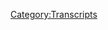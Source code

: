 {{DEFAULTSORT:
    #_TRANSCRIPT_0685:Formulaic Objections Part 7
}}{{Transcript
    | title         = [[685: Formulaic Objections Part 7]]
    | caption       = [https://knowledgefight.libsyn.com/685-formulaic-objections-part-7 Listen to this episode on Libsyn]
    | episodeNumber = [[685: Formulaic Objections Part 7|685]]
    | length        = 03:02:56
}}

{{MessageBox
    | header     = Warning: Bot Generated Content
    | text       = This transcript was automatically generated by transcription software and likely contains many mistakes and misattributions. Please check the audio for definitive quotes, attribution, and context.
    | image      = N3yvass4myg91.webp
    | imagewidth = 50px
    | id         = warning
}}

{{TranscriptBlock
    | name      = Alex Jones
    | timestamp = 00:00:04.000
    | text      = Red Alert. Red alert. Red alert. Red alert. Knowledge five days. Damn, Jordan wedding knowledge party.com It's time to pray. I have great respect for knowledge like knowledge. I'm sick of them posing as if they're the good guys. Xiang V or the bad guy Chanology Dan and Jordan knowledge fight need money Andy and Sandy are stopping Andy and Cam handy in Kansas. Andy in Kansas, you're on the airplane. Huge fan. I love your work. Knowledge. Knowledge fight.com.
}}

{{TranscriptBlock
    | name      = Dan
    | timestamp = 00:00:59.000
    | text      = Hey, everybody, welcome back knowledge. Dudes like to sit around worship at the altar of saline and talk a little bit about Alex Jones. Oh, indeed.
}}

{{TranscriptBlock
    | name      = Jordan
    | timestamp = 00:01:07.000
    | text      = We are Dan Jordan. Dan, Jordanne quick question for you. So you're probably spot today but
}}

{{TranscriptBlock
    | name      = Dan
    | timestamp = 00:01:12.000
    | text      = by brightspot. Jordan, we talked about this a little bit off pa Oh, let I have not mentioned it on the show. And I haven't given you an update on it. Now. It's so about maybe a couple of weeks ago, I was having a frozen pizza. Okay. And I was putting crushed red pepper on right. And I was thinking to myself, This is good. Right could be better. Yeah. And I was like, I wonder if other crushed peppers exist. Like I wonder if you can get a shaker of habanero flakes. So I googled it, and I found them and they're great. It really is a solution to the problem. That red pepper flakes have which is like this is good, but not quite enough. Right? You can you can plus it you can turn it turn anything into flakes. Right. And I got the I got these also the Trinidad Scorpion flakes. That's danger. I have not opened these up yet to try. But I don't want you to while I'm here. I feel like I've burned my I don't know if I could eat those dry. I probably could. But it wouldn't
}}

{{TranscriptBlock
    | name      = Jordan
    | timestamp = 00:02:12.000
    | text      = be painful and just chomp on him like yeah, like sesame seeds.
}}

{{TranscriptBlock
    | name      = Dan
    | timestamp = 00:02:16.000
    | text      = I definitely will break into this a little bit later. I'm gonna maybe not today, but
}}

{{TranscriptBlock
    | name      = Jordan
    | timestamp = 00:02:20.000
    | text      = maybe that's why I have a tough day and soon.
}}

{{TranscriptBlock
    | name      = Dan
    | timestamp = 00:02:23.000
    | text      = You're gonna regret it. What about you? What's your red spot?
}}

{{TranscriptBlock
    | name      = Jordan
    | timestamp = 00:02:27.000
    | text      = My bright spot is Friday is gonna be the first episode of this thing that I'm doing. Oh, I was gonna call it a show. But it's not on Fridays at 6pm to 8pm. Yeah, the thing I am going to watch the magicians, an episode of magicians with a friend on Twitch and I hope people join us and then we're going to talk about mental illness.
}}

{{TranscriptBlock
    | name      = Dan
    | timestamp = 00:02:52.000
    | text      = You know, you can't play the show on Twitch.
}}

{{TranscriptBlock
    | name      = Jordan
    | timestamp = 00:02:55.000
    | text      = I know. Yeah, I know,
}}

{{TranscriptBlock
    | name      = Dan
    | timestamp = 00:02:57.000
    | text      = you're gonna run into a number of terms of service that you may be unaware of.
}}

{{TranscriptBlock
    | name      = Jordan
    | timestamp = 00:03:02.000
    | text      = Just don't think it's going to be a problem. And here's my plan to figure it out as I go along. Okay. The production company that brought you watch me play Final Fantasy seven for no reason.
}}

{{TranscriptBlock
    | name      = Dan
    | timestamp = 00:03:14.000
    | text      = I predict you'll be
}}

{{TranscriptBlock
    | name      = Jordan
    | timestamp = 00:03:17.000
    | text      = way sooner. Yeah. But anyways, I'm excited to do it. It'll be fun. I think we're gonna be back to social distancing soon. So this will be a great way to
}}

{{TranscriptBlock
    | name      = Dan
    | timestamp = 00:03:25.000
    | text      = meet people. Like we're not going in the right direction. That's heard some bad news about Chicago. Yeah. So Jordan, speaking of bad news for Chicago. Yeah, baby. The boys are back in town. Okay. We're sitting here at the in the same studio. together once again, though. The city is bad news. COVID. Wise, we had good news. And
}}

{{TranscriptBlock
    | name      = Jordan
    | timestamp = 00:03:48.000
    | text      = we were back in studio together. And it's good news,
}}

{{TranscriptBlock
    | name      = Dan
    | timestamp = 00:03:52.000
    | text      = indeed. And the boys are back in town. Yes. So the deposition boys. So by popular demand, today, we have another formulaic objections episode. All right.
}}

{{TranscriptBlock
    | name      = Jordan
    | timestamp = 00:04:06.000
    | text      = Ooh, we should make it we're like, we're like the Sheehan. Brothers. This is depot men. Ah, come on, like Repo Men. Right? Yeah, like Charlie Sheen and melee us to raise their brothers right. Charlie
}}

{{TranscriptBlock
    | name      = Dan
    | timestamp = 00:04:19.000
    | text      = Sheen,
}}

{{TranscriptBlock
    | name      = Jordan
    | timestamp = 00:04:20.000
    | text      = Charlie Sheen.
}}

{{TranscriptBlock
    | name      = Dan
    | timestamp = 00:04:21.000
    | text      = You said Shem.
}}

{{TranscriptBlock
    | name      = Jordan
    | timestamp = 00:04:22.000
    | text      = Just don't talk right.
}}

{{TranscriptBlock
    | name      = Dan
    | timestamp = 00:04:25.000
    | text      = No, you said the wrong me.
}}

{{TranscriptBlock
    | name      = Jordan
    | timestamp = 00:04:26.000
    | text      = I said the wrong name. All right. All right. All right. All right.
}}

{{TranscriptBlock
    | name      = Dan
    | timestamp = 00:04:31.000
    | text      = Yeah. So in one of the least predictable turns of events outside of our show being successful. Yes. Is that one of our most popular things that we do is we talk about depositions in the world of Alex Jones, right. And today we have a couple of depositions to go over. They have to do with Info Wars and free speech systems having a another chance at having a corporate representative counterprotesters Are you really gonna get it? So these are two depositions that they're they're hired gun,
}}

{{TranscriptBlock
    | name      = Jordan
    | timestamp = 00:05:05.000
    | text      = two depositions of two shots for the corporate representative. One
}}

{{TranscriptBlock
    | name      = Dan
    | timestamp = 00:05:09.000
    | text      = of them is in the Sandy Hook case, and one is the Marcel Fontaine. Gotcha. And so, yeah, it'd been low. I don't want to give it away but
}}

{{TranscriptBlock
    | name      = Jordan
    | timestamp = 00:05:19.000
    | text      = overdue for today. Yeah, I mean, of course, it's got to be over two but come on.
}}

{{TranscriptBlock
    | name      = Dan
    | timestamp = 00:05:24.000
    | text      = Yeah. This is this is a nuts cuz now because we're
}}

{{TranscriptBlock
    | name      = Jordan
    | timestamp = 00:05:28.000
    | text      = not over two. We're over five at least, right? Yeah.
}}

{{TranscriptBlock
    | name      = Dan
    | timestamp = 00:05:31.000
    | text      = Oh, for three if you just talk about the stuff that has to do with this phase of the trial, right? Because that just has Daria in there. Right. Well, actually, I mean, who knows? You expand it out to the Connecticut cases, too. And you're probably Yeah, who wouldn't? La? Yeah, I don't even want to know. So we'll get down to business on this. But first, Jordan, let's take a little moment to say hello to some new wall. Oh, that's great idea. So first, I have a cat and then in parentheses, Reginald bubbles, cousin, cousins who has asthma we should start a club. Thank you so much. You are now policy. Well,
}}

{{TranscriptBlock
    | name      = Alex Jones
    | timestamp = 00:06:01.000
    | text      = I'm a policy wonk. Thank
}}

{{TranscriptBlock
    | name      = Dan
    | timestamp = 00:06:02.000
    | text      = you very much. Okay. Next, Robert from Bloomfield, who was tricked into that Gillette commercial that one time thank you so much. You're now policy walk.
}}

{{TranscriptBlock
    | name      = Alex Jones
    | timestamp = 00:06:11.000
    | text      = I'm a policy wonk.
}}

{{TranscriptBlock
    | name      = Jordan
    | timestamp = 00:06:12.000
    | text      = Thank you very much.
}}

{{TranscriptBlock
    | name      = Dan
    | timestamp = 00:06:13.000
    | text      = Next in Canada, it's pronounced a little drakey. Thank you so much. You are now policy walk.
}}

{{TranscriptBlock
    | name      = Alex Jones
    | timestamp = 00:06:18.000
    | text      = I'm a policy wonk. Thank
}}

{{TranscriptBlock
    | name      = Dan
    | timestamp = 00:06:19.000
    | text      = you very much. Talking about Jimmy Brooks. Next, pinch my nipple and call me a policy wonk. Pinch. Thank you so much. You're now ballsy.
}}

{{TranscriptBlock
    | name      = Alex Jones
    | timestamp = 00:06:28.000
    | text      = I'm a policy wonk.
}}

{{TranscriptBlock
    | name      = Jordan
    | timestamp = 00:06:29.000
    | text      = Thank you very much.
}}

{{TranscriptBlock
    | name      = Dan
    | timestamp = 00:06:30.000
    | text      = It was the delivery. Sure.
}}

{{TranscriptBlock
    | name      = Jordan
    | timestamp = 00:06:31.000
    | text      = Yeah. Obvious.
}}

{{TranscriptBlock
    | name      = Dan
    | timestamp = 00:06:32.000
    | text      = i That was the pinch head like asterik.
}}

{{TranscriptBlock
    | name      = Jordan
    | timestamp = 00:06:35.000
    | text      = Yeah, I felt it.
}}

{{TranscriptBlock
    | name      = Dan
    | timestamp = 00:06:37.000
    | text      = I figured that was the toe you delivered
}}

{{TranscriptBlock
    | name      = Jordan
    | timestamp = 00:06:39.000
    | text      = it. Well, I could feel you pulling as you pinch it was it was heartfelt part
}}

{{TranscriptBlock
    | name      = Dan
    | timestamp = 00:06:44.000
    | text      = of the inspiration was that the person who sent that name, prefaced it by saying I'm embarrassed to say, using this name, you know, give it a little put a little English. Absolutely. Yeah. Next, the other angry, sweaty fat guy. Thank you so much. You were an alcohol as you want.
}}

{{TranscriptBlock
    | name      = Alex Jones
    | timestamp = 00:07:00.000
    | text      = I'm a policy wonk.
}}

{{TranscriptBlock
    | name      = Jordan
    | timestamp = 00:07:01.000
    | text      = Thank you very much.
}}

{{TranscriptBlock
    | name      = Dan
    | timestamp = 00:07:03.000
    | text      = And finally we got a technocrat in the mix, Jordan. So adventures in hell world podcast is doing this weekend here. Dan, say he's not after Alex says I'll be better tomorrow. Thank you so much. You're an hour technocrat.
}}

{{TranscriptBlock
    | name      = Alex Jones
    | timestamp = 00:07:16.000
    | text      = I'm a policy wonk. I have risen above my enemies. I might quit tomorrow. Actually. I'm just gonna take a little break now. A little brachii for me. And then we're going to come back. And I'm going to start the show over. But I'm the devil a lot going on there. I'll fuck you. Fuck you. I got plenty of words for you. But at the end of the day, Fuck you and your new world order. And fuck the horse she wrote in on and all your shit. Maybe today should have almost broadcast. Maybe I'll just be gone a month, maybe five years. Maybe I'll walk out of here tomorrow. And you never see me again. That's really what I want to do. I never want to come back here again. I apologize to the crew and the listeners yesterday that I was legitimately having breakdowns on here. I'll be better tomorrow.
}}

{{TranscriptBlock
    | name      = Dan
    | timestamp = 00:08:11.000
    | text      = Oh ha joke's on you. Know Alex to be better tomorrow or not. So
}}

{{TranscriptBlock
    | name      = Jordan
    | timestamp = 00:08:17.000
    | text      = one good turn deserves another podcast.
}}

{{TranscriptBlock
    | name      = Dan
    | timestamp = 00:08:21.000
    | text      = So, Jordan, we will we will delve into these deposition waters. But I would like to tease you with an out of context drop out here.
}}

{{TranscriptBlock
    | name      = Brittany Paz
    | timestamp = 00:08:31.000
    | text      = There were people who supervise specific departments. Yes,
}}

{{TranscriptBlock
    | name      = Mark Bankston
    | timestamp = 00:08:34.000
    | text      = people supervise quite a few people, didn't they? I don't know who
}}

{{TranscriptBlock
    | name      = Brittany Paz
    | timestamp = 00:08:37.000
    | text      = they supervised.
}}

{{TranscriptBlock
    | name      = Bill Ogden
    | timestamp = 00:08:39.000
    | text      = That's troubling. That's troubling.
}}

{{TranscriptBlock
    | name      = Jordan
    | timestamp = 00:08:41.000
    | text      = It's troubling. It's troubling.
}}

{{TranscriptBlock
    | name      = Dan
    | timestamp = 00:08:43.000
    | text      = I don't know who they should. That's part of the things you should know. That's upsetting. But
}}

{{TranscriptBlock
    | name      = Jordan
    | timestamp = 00:08:49.000
    | text      = in what way? Are they supervisors? Yeah,
}}

{{TranscriptBlock
    | name      = Dan
    | timestamp = 00:08:52.000
    | text      = there's a number of things that I when I was listening to these and watching these, there's, there's little things that I'm learning about the experience of being in a room with a lawyer, and there's certain things that you don't really want to hear. One of them is that's troubling. Yeah, that's not good. No, that's not gonna go well, in the future. It means the conversation that you're having is off the rails. Yeah. And then the second second thing that I noticed is like if somebody, a lawyer, that's asking you a question, and then they say thank you for your answer.
}}

{{TranscriptBlock
    | name      = Jordan
    | timestamp = 00:09:24.000
    | text      = Not good. Take it back. Take it back. Whatever it is that you just said, I take it back. Yeah.
}}

{{TranscriptBlock
    | name      = Dan
    | timestamp = 00:09:29.000
    | text      = That means they got what they wanted.
}}

{{TranscriptBlock
    | name      = Jordan
    | timestamp = 00:09:31.000
    | text      = I'll take that. I'll take that question. Again, please. Yeah,
}}

{{TranscriptBlock
    | name      = Dan
    | timestamp = 00:09:35.000
    | text      = I never knew to be afraid of that. But no, thank you
}}

{{TranscriptBlock
    | name      = Jordan
    | timestamp = 00:09:38.000
    | text      = only want to hear Hey, you're from lawyers. Gotcha.
}}

{{TranscriptBlock
    | name      = Dan
    | timestamp = 00:09:42.000
    | text      = So on February 14, and 15th, the newly appointed corporate representative for free speech system set for depositions in the Sandy Hook case and the Marcel Fontaine case respectively. Having made embarrassing fumbles with Rob do and Daria Carpo via and having been sanctioned for how ill prepared they'd been to fulfill their job If the company had contracted somebody from the outside of the team to take on the job, that person was Brittany pas, a lawyer who's worked with Norm Pattis. In the past, she had a nearly impossible task in front of her getting up to speed on the topics that she was expected to be able to discuss. But at the end of the day, she did accept the job. That was impossible, right, and was paid $30,000 for it and became responsible for being a competent corporate representative. She that's what she took on her player, she could have not done that, given the impossible nature of the job, right.
}}

{{TranscriptBlock
    | name      = Jordan
    | timestamp = 00:10:34.000
    | text      = And since she's a professional, she brought in like a J store. Cut out of what a false flag is.
}}

{{TranscriptBlock
    | name      = Dan
    | timestamp = 00:10:44.000
    | text      = Oh, oh, yes. Yeah, that would have been funny jumped up a level that would have been she gotta be faster case for for a false flag. No, no, she, I think, would look down upon the printing out of Wikipedia articles and similar behavior. So after that disaster, that was darias deposition, the judge in the Sandy Hook case had dealt with just about enough bullshit, she gave free speech systems, one last chance to provide a corporate representative and laid out some very specific guidelines about what this person was expected to do to prepare. So there could be no confusion when they sat down at this deposition chair, what you are expected, right? And the like, the judge was laying out these are the minimum requirements were right. This really was an act of generosity on the part of the court. This is the judge from that hearing, quote, I think where I'm struggling is actually I actually believe we're most likely to end up in a situation where I'm going to be telling the jury, we gave the defendants all these opportunities to answer these questions. And you may decide from the answers they gave or did not give that had they answered those answers would hurt their case, or some language to that effect. I just don't know that we're there today on these issues, after one shameful corporate rep deposition on damages. And so, you know, I would really like to have one corporate deposition where the witness actually prepares.
}}

{{TranscriptBlock
    | name      = Jordan
    | timestamp = 00:12:16.000
    | text      = This is exactly where Bill was, where we could have just been right there being like, body body. No, no, no, no. You can lower this limbo bar to the ground, man, they are digging below it
}}

{{TranscriptBlock
    | name      = Dan
    | timestamp = 00:12:28.000
    | text      = well, but I think I think it's a good thing. It's I don't think that the court is being like, well, you know, maybe we'll give them a chance, and they'll comply this time. It's more like, all right, you're probably gonna fuck this up. Let's be super clear about what you need to do get your one last chance, right. And if you can't comply, then
}}

{{TranscriptBlock
    | name      = Jordan
    | timestamp = 00:12:50.000
    | text      = I understand I understand. We're just at the stage where you can no longer take these events is individual events, and they must be taken in totality. And if you've already failed at 16 different attempts, different thing I agree with Fuck off, you know, but what you're gonna do?
}}

{{TranscriptBlock
    | name      = Dan
    | timestamp = 00:13:06.000
    | text      = So after that point, in this, in this hearing, the judge goes on to delineate what preparing for these topics actually means. And we're going to periodically refer back to this as we go through Miss pas deposition,
}}

{{TranscriptBlock
    | name      = Jordan
    | timestamp = 00:13:19.000
    | text      = and I assume that's because she nails it every time. She's Correct. Okay,
}}

{{TranscriptBlock
    | name      = Dan
    | timestamp = 00:13:24.000
    | text      = so the first deposition covers the Sandy Hook case and is being conducted by Mark Bankston. Naturally, these are long videos, and a lot of the information in them delves into areas that we've been over before. So I'm gonna try to trim a bit of an out and primarily focus on what we can learn from these documents. It's important to remember how much Alex wines on his show but not being allowed a chance to defend himself because this exists as definitive evidence that he's full of shit. He had already sent Daria to testify as a corporate rep. And she showed up with printed out Wikipedia articles having no idea about the subject she was supposed to discuss. And she ended up kind of supporting Sandy Hook conspiracy theories under oath. Yes, out of an abundance of grace, the court is giving him another chance to actually participate. And this is what we get. Yeah. So
}}

{{TranscriptBlock
    | name      = Jordan
    | timestamp = 00:14:14.000
    | text      = Hurrah. Well done, everybody.
}}

{{TranscriptBlock
    | name      = Dan
    | timestamp = 00:14:18.000
    | text      = So we start here, we're going to start with the deposition from the 14th of February 14, covering the Sandy Hook cases. And the first thing we're going to establish here at the beginning is how long did you have to prepare for this? And it's it's an
}}

{{TranscriptBlock
    | name      = Jordan
    | timestamp = 00:14:35.000
    | text      = I was given the call on the way here, might as well,
}}

{{TranscriptBlock
    | name      = Dan
    | timestamp = 00:14:39.000
    | text      = to some extent,
}}

{{TranscriptBlock
    | name      = Mark Bankston
    | timestamp = 00:14:40.000
    | text      = when were you selected to act as free speech systems corporate representative?
}}

{{TranscriptBlock
    | name      = Brittany Paz
    | timestamp = 00:14:45.000
    | text      = Um, I think that I was officially hired. The last week in the I'm sorry, excuse me the last week in January 1 week in February. So January 31, February 1 ish. That week, it's been about two weeks
}}

{{TranscriptBlock
    | name      = Mark Bankston
    | timestamp = 00:15:02.000
    | text      = When you say officially and let me back up, you understand that there was a designation filed designating you as the corporate representative. And I think that was last week, maybe Wednesday. Are you aware of that? I don't know, when it was filed as a pilot as far as an official selection that was done well, before that.
}}

{{TranscriptBlock
    | name      = Brittany Paz
    | timestamp = 00:15:17.000
    | text      = I don't I wouldn't say well before that, but it was done before that if it was filed last week. Right. So
}}

{{TranscriptBlock
    | name      = Mark Bankston
    | timestamp = 00:15:23.000
    | text      = a few weeks before that, at least
}}

{{TranscriptBlock
    | name      = Brittany Paz
    | timestamp = 00:15:24.000
    | text      = not a few weeks. I've only been the corporate rep for two weeks. I think as of today, it's been two weeks.
}}

{{TranscriptBlock
    | name      = Mark Bankston
    | timestamp = 00:15:29.000
    | text      = Okay, but two weeks. Okay. Yeah, that makes sense. Cuz you said January 31. February, I
}}

{{TranscriptBlock
    | name      = Brittany Paz
    | timestamp = 00:15:33.000
    | text      = think that was a Monday, January 31. So that probably was the day when everything got finalized.
}}

{{TranscriptBlock
    | name      = Dan
    | timestamp = 00:15:40.000
    | text      = So this is going to be a bit important not because of the difference in dates between her official and unofficial selection, but because of how much material she was expected to be conversant about and the window of time that she had from her selection to the date of this deposition. In the hearing. After Darrius deposition, the judge asked Alex's counsel, quote, do you know who will be designated or if there will be more than one person designated to respond to these topics? The response was, quote, I will have the answer for that by the end of today, and I'm relatively certain it will be more than one person. That would have been a good idea. And for whatever reason, Alex and free speech systems decided not to designate more than one person, they chose to leave this one person Brittany paws to be responsible for answering to all the questions in both of these cases, which honestly isn't fair. I don't have a ton of pity for Miss paws. But it would also be dishonest to not recognize that her inability to do her job in these depositions was part of an intentional choice that Alex made. If there's 10s of 1000s of pages of material to become familiar with having one person do that is an act of sabotage, especially when the opportunity was readily available to split the workload up between multiple representatives, sending one person with two weeks prep time is not an act of cooperation. That's, that's no good.
}}

{{TranscriptBlock
    | name      = Jordan
    | timestamp = 00:16:57.000
    | text      = I am going to pay you $30,000 to try and get away with the bare minimum of what you can do.
}}

{{TranscriptBlock
    | name      = Dan
    | timestamp = 00:17:06.000
    | text      = Well, no, because the judge has clearly said what the bare minimum is right? Or minimal would take a lot of work.
}}

{{TranscriptBlock
    | name      = Jordan
    | timestamp = 00:17:12.000
    | text      = Well, I'm hoping for it. But at the very least I hired a lawyer this time, so people will think I tried
}}

{{TranscriptBlock
    | name      = Dan
    | timestamp = 00:17:17.000
    | text      = Sure. I think it's more like here's $30,000 get like enough to say something it does fill in just sit there. Well. You have the worst time of your life
}}

{{TranscriptBlock
    | name      = Jordan
    | timestamp = 00:17:29.000
    | text      = really does feel like they gave her 30 grand to kinda like sell it, you know?
}}

{{TranscriptBlock
    | name      = Dan
    | timestamp = 00:17:34.000
    | text      = It's not gonna be pleasant. Not gonna be enjoyable. You're gonna be sitting in this room and you're gonna feel like an asshole. How much
}}

{{TranscriptBlock
    | name      = Jordan
    | timestamp = 00:17:40.000
    | text      = work? Is it for 30 grand without a leg? Really feel it?
}}

{{TranscriptBlock
    | name      = Dan
    | timestamp = 00:17:44.000
    | text      = I don't know. I don't think I would do not sitting in a deposition. Considering that these were to ceiling 100 grand and which table? Yeah, these were two all day like super uncomfortable sessions. So I don't know, maybe maybe I just have a higher price on being miserable for eight hours. Or maybe you just have the fresh memory of being in that room with Daria.
}}

{{TranscriptBlock
    | name      = Jordan
    | timestamp = 00:18:08.000
    | text      = Yeah, I bet the second deposition for her was way worse than the first one.
}}

{{TranscriptBlock
    | name      = Dan
    | timestamp = 00:18:13.000
    | text      = Well, we'll see. Yeah. So here is them talking about this sort of dynamic about like, it can't really do everything, right. Like you can't look at all it's possible. It's impossible. Yeah.
}}

{{TranscriptBlock
    | name      = Mark Bankston
    | timestamp = 00:18:25.000
    | text      = To prepare for this deposition. Did you review every document produced in this litigation?
}}

{{TranscriptBlock
    | name      = Brittany Paz
    | timestamp = 00:18:30.000
    | text      = Every single document? No, I didn't review every single document. I don't think it's possible to review every single document.
}}

{{TranscriptBlock
    | name      = Mark Bankston
    | timestamp = 00:18:36.000
    | text      = Well, I certainly would agree that it's not possible for one person to do it within the time period of this deposition. Right? It would take multiple people to do that.
}}

{{TranscriptBlock
    | name      = Brittany Paz
    | timestamp = 00:18:44.000
    | text      = I think for the purposes of this deposition, if you'd like to go through the universe of documents that I did review, I'm happy to do that.
}}

{{TranscriptBlock
    | name      = Mark Bankston
    | timestamp = 00:18:50.000
    | text      = That's not what I'm asking you. Okay, I'm what I'm asking you is if someone wanted or if a company wanted to prepare itself for this deposition, by reviewing every document produced in this litigation, one person in two weeks could not do that.
}}

{{TranscriptBlock
    | name      = Brittany Paz
    | timestamp = 00:19:01.000
    | text      = One person in two weeks could not do that.
}}

{{TranscriptBlock
    | name      = Mark Bankston
    | timestamp = 00:19:03.000
    | text      = And the company did not to undertake steps to make sure that multiple people reviewed all of those documents Correct.
}}

{{TranscriptBlock
    | name      = Brittany Paz
    | timestamp = 00:19:08.000
    | text      = I was the only person that was retained to do that. So
}}

{{TranscriptBlock
    | name      = Dan
    | timestamp = 00:19:11.000
    | text      = already you kind of have this like being against the judges wishes. Yeah, because the goal was to have a corporate representative who could speak on all of the matters that were relevant all of the discovery material that was was handed over and so she can't she feels it's impossible to write unless you had multiple people right and Alex and Infowars chose not to have multiple peoples chose not to follow you nailed it. Yeah, so you already have basically like this is going to be fuck i Then
}}

{{TranscriptBlock
    | name      = Jordan
    | timestamp = 00:19:42.000
    | text      = why can't we all just say okay, then like, All right, cool. We're done. Well, wouldn't that be nice?
}}

{{TranscriptBlock
    | name      = Dan
    | timestamp = 00:19:49.000
    | text      = Well, because there's so much weirdness that has no but I
}}

{{TranscriptBlock
    | name      = Jordan
    | timestamp = 00:19:53.000
    | text      = mean, think about the the just expedience of him being like well, you only here here's what the here's how works. The judge gave you a job. This was on that you didn't do at the end? Well,
}}

{{TranscriptBlock
    | name      = Dan
    | timestamp = 00:20:04.000
    | text      = here's No, here's, here's a couple of reasons why I'm glad that's not the case. Yes, one. There's a lot of weird stuff. Sure, too. We wouldn't have an episode to do understand just shut down.
}}

{{TranscriptBlock
    | name      = Jordan
    | timestamp = 00:20:17.000
    | text      = I understand we better three, it
}}

{{TranscriptBlock
    | name      = Dan
    | timestamp = 00:20:19.000
    | text      = would deprive a lot of our listeners of the joy of these depositions understood for second day deposition. What ends up happening, I can't even begin to explain to you how bizarre the subject matter gets, and how revealing it is, in an accidental way. That doesn't seem right. It does not seem like, Oh, this is the direction this is
}}

{{TranscriptBlock
    | name      = Jordan
    | timestamp = 00:20:45.000
    | text      = right. Right. I understand. Just from a cui bono perspective, I feel like people are gonna assume that we're behind all of this, because there's no other explanation.
}}

{{TranscriptBlock
    | name      = Dan
    | timestamp = 00:20:54.000
    | text      = I can I can see where they would be recovering from, unfortunately, or fortunately, it is coincident. Yes. So there's a expectation that, you know, she looked over all of these materials in preparation. And it turns out, she couldn't find a certain video and it's weird because Daria did
}}

{{TranscriptBlock
    | name      = Mark Bankston
    | timestamp = 00:21:15.000
    | text      = one of the things you're asked to do just to prepare for all the videos that are mentioned in playoffs petitions, correct?
}}

{{TranscriptBlock
    | name      = Brittany Paz
    | timestamp = 00:21:20.000
    | text      = Yes, so I did try to locate all of the videos that are mentioned in the petition. Okay. Were you able to do that? Not all of them. Okay. I don't think some of them are available just due to the D platforming. So I don't know that we have a couple of them.
}}

{{TranscriptBlock
    | name      = Mark Bankston
    | timestamp = 00:21:35.000
    | text      = It's interesting, because I got all.
}}

{{TranscriptBlock
    | name      = Brittany Paz
    | timestamp = 00:21:37.000
    | text      = One of them that I know that I couldn't find was the video specifically relating to the addresses and map of the honor the location of the honor company, that was one of the ones I couldn't find.
}}

{{TranscriptBlock
    | name      = Mark Bankston
    | timestamp = 00:21:53.000
    | text      = Were you aware that the last corporate representative Daria Cordova, she was shown that
}}

{{TranscriptBlock
    | name      = Brittany Paz
    | timestamp = 00:21:57.000
    | text      = she was shown the video or you she showed her that
}}

{{TranscriptBlock
    | name      = Mark Bankston
    | timestamp = 00:22:00.000
    | text      = I didn't show it to her. In terms of preparation, you don't know what Miss Carr COVID did to prepare.
}}

{{TranscriptBlock
    | name      = Brittany Paz
    | timestamp = 00:22:05.000
    | text      = I read her deposition.
}}

{{TranscriptBlock
    | name      = Mark Bankston
    | timestamp = 00:22:09.000
    | text      = Let me make sure I get an answer to the question. Do you think that that means you know what she did to prepare?
}}

{{TranscriptBlock
    | name      = Brittany Paz
    | timestamp = 00:22:14.000
    | text      = I don't think she did very much to prepare to be honest.
}}

{{TranscriptBlock
    | name      = Mark Bankston
    | timestamp = 00:22:16.000
    | text      = I don't think she did, either. But I do think Brad Reeves showed her some videos. Do you know about that?
}}

{{TranscriptBlock
    | name      = Brittany Paz
    | timestamp = 00:22:20.000
    | text      = I don't know what Brad resorter.
}}

{{TranscriptBlock
    | name      = Dan
    | timestamp = 00:22:22.000
    | text      = Shots fired. Pick that she did much.
}}

{{TranscriptBlock
    | name      = Jordan
    | timestamp = 00:22:26.000
    | text      = I agree. Fair enough. We're all in agreement. Yeah. This is a good start. Mr.
}}

{{TranscriptBlock
    | name      = Dan
    | timestamp = 00:22:29.000
    | text      = Pat, as you're starting to win me over right out of the gate.
}}

{{TranscriptBlock
    | name      = Jordan
    | timestamp = 00:22:32.000
    | text      = I mean, it's it's great to experience a moment of shared reality with somebody on that side. It has
}}

{{TranscriptBlock
    | name      = Dan
    | timestamp = 00:22:40.000
    | text      = the appearance of like a little bit of frankness. Yeah. So that's pretty, pretty unexpected and rare.
}}

{{TranscriptBlock
    | name      = Jordan
    | timestamp = 00:22:47.000
    | text      = Yeah. Yeah.
}}

{{TranscriptBlock
    | name      = Dan
    | timestamp = 00:22:47.000
    | text      = It's nice. It doesn't last I didn't think so. So in this next clip, there's, there's a bit of a conversation about what efforts were made to retain evidence, potential evidence in this case. And it's, it's, it's quite a long gated attempt at getting some answers longer than it should be. Yeah. And so here is an answer to a question that was particularly this is not good.
}}

{{TranscriptBlock
    | name      = Mark Bankston
    | timestamp = 00:23:14.000
    | text      = Can you tell me? Can you at least tell me everything free speech systems did to preserve evidence? If you can't tell me when they did it? Can you tell me what they did?
}}

{{TranscriptBlock
    | name      = Brittany Paz
    | timestamp = 00:23:22.000
    | text      = Sure. Um, to my knowledge, I think that there were efforts undertaken to produce all of the emails that were given there, there were certain search term parameters that were given to the company to search the emails, there were certain parameters done to try to access the videos such that we could access the videos there, and I believe I testified earlier that there was a there was a third party company that was helping with that, although I'm not sure what the name is, I think attorney block could probably get that information for you. Um, I think that as far as social media goes, I think that the testimony previously has been that that information can prop that can be accessed through Twitter. Are you? Do you also want to know about the finances of the company and the documents related to the finances? Or are we just now in the universe of you emails, articles and videos?
}}

{{TranscriptBlock
    | name      = Mark Bankston
    | timestamp = 00:24:35.000
    | text      = Let's let's deal with that first answer first, because what I hear you talking about, is there were efforts to make to search for the emails. Yes. And efforts made to access the videos. Yes. Right. And these sound to me like things that were done to attempt to locate documents for production in the lawsuit. Right. Right. What I didn't hear is about any efforts to preserve documents before that happened. In other words, you understand if I'm gonna go search for documents to Purdue So it's important that I preserve those documents before that happens, you understand what I'm saying?
}}

{{TranscriptBlock
    | name      = Brittany Paz
    | timestamp = 00:25:05.000
    | text      = Well, I do understand what you're saying. And I don't think that there's been any deletion of any of that information. So I mean, once they were required to be produced, and we did the search through the databases, I don't have any reason to believe any of that information was deleted.
}}

{{TranscriptBlock
    | name      = Dan
    | timestamp = 00:25:24.000
    | text      = So this is a really bad look right out of the gate, you have this section at the beginning of the deposition, where Mark is trying to get information about efforts that were made by free speech systems to preserve evidence, and the answers don't seem to really pertain to the question that's being asked. Here's what the judge said specifically about the responsibility that the corporate representative would have regarding matters involving preservation of evidence, quote, If she shows up again, or I'm sure we'll get a new, one new corporate representative, because that's the way this works. And that person says, I don't know, then they will have disregarded the orders I'm making today, your client will have violated the orders that I'm making today. I don't want I don't know, I'm guessing, I think maybe or I infer to be a part of the answer at all. So if the answer is we destroy everything as fast as we can, then I want them to come out and say that? And if their answer is we don't care where it comes from. So we don't ever create a record of they don't need to say that in that way. Alex's lawyer responded with just one word. Understood. Already, Miss pas has stepped in it. And it showed that the direct orders of the judge are not being followed, whether through negligence and on like unawareness on her part, or as a result of Alex's hostility to the process. Either way, this is the first of the subjects they were given clear instructions on specifically what not to do. And they decided to do that exact thing. Right,
}}

{{TranscriptBlock
    | name      = Jordan
    | timestamp = 00:26:48.000
    | text      = right. So she didn't say like, oh, well, immediately after a hard drive contains materials that we have decided could hurt us. We pour a bunch of acid on it. We've burned down all of our servers, we've got holes in the ground where we've buried things that you'll never need to know about. She didn't say any of that. She just said, I think we did. All right.
}}

{{TranscriptBlock
    | name      = Dan
    | timestamp = 00:27:10.000
    | text      = She didn't. And she didn't really talk about any specific things that were done to preserve the evidence, right. Like we we searched our inboxes Right,
}}

{{TranscriptBlock
    | name      = Jordan
    | timestamp = 00:27:19.000
    | text      = right. She couldn't. I mean, yeah, but you don't want to just say they didn't. That's a real bummer.
}}

{{TranscriptBlock
    | name      = Dan
    | timestamp = 00:27:26.000
    | text      = Yeah. I don't know what the stakes are for her to say that if that's the case, I mean, she's gonna
}}

{{TranscriptBlock
    | name      = Jordan
    | timestamp = 00:27:30.000
    | text      = walk away with this fine. Yeah. Yeah. Yeah. Read up. Company. Come on. Fuck it.
}}

{{TranscriptBlock
    | name      = Dan
    | timestamp = 00:27:38.000
    | text      = Yeah. What's the worst that can happen? You lose your association with Norm Pat. Oh,
}}

{{TranscriptBlock
    | name      = Jordan
    | timestamp = 00:27:41.000
    | text      = my God, I don't have that norm gig anymore. Oh, racist, open mics, I won't be able to do. Yeah, that is. That's brutal. Yeah, you're right. I've been there.
}}

{{TranscriptBlock
    | name      = Dan
    | timestamp = 00:27:51.000
    | text      = So there's a lot of back and forth and questioning throughout about who she talked to, from the company and such. And a lot of people she didn't try to get in touch with maybe a poor decision on her part. Because she was supposed to, why would I need to talk to Alex? Well, she did talk to Alex. But that might have been a problem because she seems to believe.
}}

{{TranscriptBlock
    | name      = Jordan
    | timestamp = 00:28:15.000
    | text      = I'm telling you, this guy might be right about Sandy.
}}

{{TranscriptBlock
    | name      = Dan
    | timestamp = 00:28:18.000
    | text      = One person that I found her answer to be very bizarre about is Curtin Mo. He was a like senior writer, like a managerial editor during some of the relevant periods for the case. And whether or not she tried to contact him is a super bizarre thread that goes throughout both depositions. Here's what she says on the first deposition.
}}

{{TranscriptBlock
    | name      = Mark Bankston
    | timestamp = 00:28:45.000
    | text      = So Kurt Nimmo, you understand he's telling you he is,
}}

{{TranscriptBlock
    | name      = Brittany Paz
    | timestamp = 00:28:49.000
    | text      = well, I know who he was, because he's no longer employed by the company. But I think that in a relevant time period, I believe 20, maybe 18 and prior, he was the head writer at Infowars. Do you talk to him? I was not able to locate him. He's not a current employee. But I did make efforts to try to find out his current information, but we were not able
}}

{{TranscriptBlock
    | name      = Mark Bankston
    | timestamp = 00:29:10.000
    | text      = to talk to him. What do you mean, you tried to find out his and make
}}

{{TranscriptBlock
    | name      = Brittany Paz
    | timestamp = 00:29:14.000
    | text      = efforts I just I wasn't able to reach out to him. He was deposed and Lafferty. Everybody has his information. Okay, but I tried to reach out to him.
}}

{{TranscriptBlock
    | name      = Mark Bankston
    | timestamp = 00:29:21.000
    | text      = Wait, hold on, let's make sure I understand what you just said you couldn't find his information.
}}

{{TranscriptBlock
    | name      = Brittany Paz
    | timestamp = 00:29:27.000
    | text      = I think what I said was, I tried to reach out to him,
}}

{{TranscriptBlock
    | name      = Mark Bankston
    | timestamp = 00:29:31.000
    | text      = okay, because I we're gonna maybe need to stop at a break and go look at what was said on the court reporter here because I thought what you were saying is you were unable to locate his contact information.
}}

{{TranscriptBlock
    | name      = Brittany Paz
    | timestamp = 00:29:39.000
    | text      = I don't know that I was unable to locate it. I think that we tried to, how did you reach out to him by phone?
}}

{{TranscriptBlock
    | name      = Mark Bankston
    | timestamp = 00:29:45.000
    | text      = Okay, so if I go talk to Kurt Nimmo, he's gonna have a phone record of an Info Wars number are your number calling him? I don't know. How do you not know if your testimony is truthful? Today? That would be the case, right?
}}

{{TranscriptBlock
    | name      = Brittany Paz
    | timestamp = 00:29:55.000
    | text      = I didn't, I wasn't able to get in contact with
}}

{{TranscriptBlock
    | name      = Mark Bankston
    | timestamp = 00:29:58.000
    | text      = I'm not I'm asked that's not what I'm asking you. I'm gonna King did you call him?
}}

{{TranscriptBlock
    | name      = Brittany Paz
    | timestamp = 00:30:03.000
    | text      = Called a lot of people I think testimony? I didn't speak to him. No, no.
}}

{{TranscriptBlock
    | name      = Mark Bankston
    | timestamp = 00:30:10.000
    | text      = Your testimony is that either you were somebody who didn't forwards called him for this deposition.
}}

{{TranscriptBlock
    | name      = Brittany Paz
    | timestamp = 00:30:20.000
    | text      = Know, we tried to. I know, we tried to get his contact information. I asked Melinda for his contact information. She didn't have it. I don't know whether I called him and left a voicemail and he didn't pick up. I know, I haven't talked to him. So I'm not honestly sure I'd work.
}}

{{TranscriptBlock
    | name      = Mark Bankston
    | timestamp = 00:30:41.000
    | text      = Okay. So I just want to make sure when you say you're not honestly Sure, not yours, or you haven't talked to him? I am sure I haven't taught you're not sure of as if you've tried to talk to him.
}}

{{TranscriptBlock
    | name      = Brittany Paz
    | timestamp = 00:30:49.000
    | text      = I know I asked for his contact information, but I'm not sure if I actually called.
}}

{{TranscriptBlock
    | name      = Dan
    | timestamp = 00:30:53.000
    | text      = So this is weird. This half it's splitting hairs. Really, really strange way. Considering the G just like straight up says that she didn't contact a number of people at sea. Right? You just throw Kurt Nimmo on that pile. But so I'm gonna jump ahead actually to the second day his deposition and see how this curtain mo discussion goes on that day and see if see if you see any dissimilarity. He's off the grid man.
}}

{{TranscriptBlock
    | name      = Jordan
    | timestamp = 00:31:23.000
    | text      = I don't know where he is. I
}}

{{TranscriptBlock
    | name      = Bill Ogden
    | timestamp = 00:31:25.000
    | text      = can't remember if you spoke with Nemo or not.
}}

{{TranscriptBlock
    | name      = Brittany Paz
    | timestamp = 00:31:27.000
    | text      = I did not speak to Mr. Nemo.
}}

{{TranscriptBlock
    | name      = Bill Ogden
    | timestamp = 00:31:30.000
    | text      = Any particular reason?
}}

{{TranscriptBlock
    | name      = Brittany Paz
    | timestamp = 00:31:32.000
    | text      = I don't I don't know that I had his information readily available. And I don't know that I had the time to talk to him. I spoke to a lot of people did you ask for? For Mr. Nemos? Phone number? Yes, I did ask Melinda for it, that she was able to find it.
}}

{{TranscriptBlock
    | name      = Dan
    | timestamp = 00:31:47.000
    | text      = So now there's a I don't I don't think I even got his number. It's very weird. How
}}

{{TranscriptBlock
    | name      = Jordan
    | timestamp = 00:31:55.000
    | text      = I really feel like I've learned so much about deposition through all of this. And just the concept of just like they don't even get the idea of answering a question that you can then answer with a follow up question and still be right. You know, like, I think I called them and then they go, Well, if I check his phone records, did you call them? They they're like, I mean, maybe maybe I call he could have been called in the future? I don't know.
}}

{{TranscriptBlock
    | name      = Dan
    | timestamp = 00:32:20.000
    | text      = Also, I think like I don't want to assume what someone would or would not remember. But you know, you've only been involved in this for two weeks, two weeks, it's not a very long time to try to remember what efforts have been and have not been made and where things stand. How many people could you possibly have called right? And Kurt Nimmo is somebody who's like a particularly relevant member of the Infowars team. He was there. Yeah. So like, it seems to me like it wouldn't be that confusing what happened? That's why I'm confused by these answers that seem a little bit different over the two depositions.
}}

{{TranscriptBlock
    | name      = Jordan
    | timestamp = 00:32:58.000
    | text      = I mean, I think we can assume that what's important is when she initially answered the question, she said, I know who Curt Nemo was. So we can assume that she's murdered Curtin. Nemo,
}}

{{TranscriptBlock
    | name      = Dan
    | timestamp = 00:33:09.000
    | text      = it's I think it's Nemo. He's not a camo. Pilot, the Nautilus. Alright, fine. So this next clip, pas hasn't been bit of an answer that is troubling about Alex's phones. She directly contradicts Alex's own testimony. It's not good about Alex's own
}}

{{TranscriptBlock
    | name      = Jordan
    | timestamp = 00:33:31.000
    | text      = good. No, don't do that. Do
}}

{{TranscriptBlock
    | name      = Mark Bankston
    | timestamp = 00:33:33.000
    | text      = you believe Mr. Jones has produced all of his text messages relating to Sandy Hook that he had in his possession after the anticipation of litigation?
}}

{{TranscriptBlock
    | name      = Brittany Paz
    | timestamp = 00:33:41.000
    | text      = And here's the problem with that is that I don't know what he has on his phone. Because I don't know what he what, if anything, would have been on the phone at that time period. And the reason the only reason why I say that is I know that he's gotten new phones. So he doesn't have access to anything that's on prior phones. When he saw the wires, he's got burners, he wouldn't have anything that's for prior phones. I'm sure that if he will actually I don't want to say that because I'm not sure. But in any event, like I said, I don't know when He would have gotten a new phone such that he would have access to those messages.
}}

{{TranscriptBlock
    | name      = Mark Bankston
    | timestamp = 00:34:23.000
    | text      = You read more Mr. Jones's November 2019 deposition.
}}

{{TranscriptBlock
    | name      = Brittany Paz
    | timestamp = 00:34:27.000
    | text      = I read the march 2019 deposition. I don't think I got to the November one.
}}

{{TranscriptBlock
    | name      = Mark Bankston
    | timestamp = 00:34:31.000
    | text      = Okay, because he Mr. Jones testified something totally opposite what you just said was okay, he got new phones, but they have the same SIM card and off a cloud storage and he doesn't lose text messages. And the only reason to dispute that.
}}

{{TranscriptBlock
    | name      = Dan
    | timestamp = 00:34:43.000
    | text      = Oops, oops, I guess I made that thing up. Because I made that Excuse me a minute ago. And the reason is because the context of this is surrounding Mark having a text message that Alex should have on his phone That involves Sandy Hook. Yeah, and was not produced, because Elizabeth Williamson from the New York Times had reached out to mark that she had a text exchange with Alex that included the word Sandy Hook. And it was not produced in discovery. This leads to suspicion that all the texts were not necessarily turned over. Right. And so that's kind of the area where she's trying to wiggle around.
}}

{{TranscriptBlock
    | name      = Jordan
    | timestamp = 00:35:27.000
    | text      = Well, I mean, she literally avoided saying what she was about to say was, I'm sure if he could have returned over all of his text messages he would have. And then she stopped herself and said, Well, I'm not sure he would.
}}

{{TranscriptBlock
    | name      = Dan
    | timestamp = 00:35:40.000
    | text      = Well, it would be generous to us. It's only an ability that's stopping
}}

{{TranscriptBlock
    | name      = Jordan
    | timestamp = 00:35:47.000
    | text      = me. She said, True. Doesn't get more obvious than that. Yeah, I think he would probably lie to you if he could. That's my that's my honest opinion.
}}

{{TranscriptBlock
    | name      = Dan
    | timestamp = 00:35:55.000
    | text      = If I were in it, or if I was at like, a high stakes gambling table, I would bet every time on Alex like 100% Everything. So another big chunk. A big thing of what this deposition gets into in the early stages is, what awareness did the company have of the plaintiffs? Right? And I just enjoyed this.
}}

{{TranscriptBlock
    | name      = Mark Bankston
    | timestamp = 00:36:21.000
    | text      = Can you summarize for me what the company knows about Neil Heslin?
}}

{{TranscriptBlock
    | name      = Brittany Paz
    | timestamp = 00:36:27.000
    | text      = Could you be more specific?
}}

{{TranscriptBlock
    | name      = Jordan
    | timestamp = 00:36:29.000
    | text      = No.
}}

{{TranscriptBlock
    | name      = Dan
    | timestamp = 00:36:32.000
    | text      = This happened, this happens a number of times, there are a number of instances where she asks her to be more specific. And both mark and Bill are like no. I will not be more specific.
}}

{{TranscriptBlock
    | name      = Jordan
    | timestamp = 00:36:45.000
    | text      = The company does. Suspiciously everything. I don't know why I just got here two weeks ago, when I find out they know everything about this guy. That's fucked up. Right,
}}

{{TranscriptBlock
    | name      = Dan
    | timestamp = 00:36:55.000
    | text      = we have their DNA on file.
}}

{{TranscriptBlock
    | name      = Jordan
    | timestamp = 00:36:59.000
    | text      = With us, cloned to them. Next question, Could you be more specific?
}}

{{TranscriptBlock
    | name      = Dan
    | timestamp = 00:37:04.000
    | text      = So pas appears to be unaware of what the company knows, in specific about Neil
}}

{{TranscriptBlock
    | name      = Brittany Paz
    | timestamp = 00:37:12.000
    | text      = has the company may have produced documents or my attorneys may have produced documents? I don't know. That's what
}}

{{TranscriptBlock
    | name      = Mark Bankston
    | timestamp = 00:37:18.000
    | text      = what okay. You don't know what the company may have or may not have produced about new hustle.
}}

{{TranscriptBlock
    | name      = Brittany Paz
    | timestamp = 00:37:24.000
    | text      = Before or after the litigation? Both. So before the litigation, I don't think that the company had many much or if at all in information about you know, hustling. Okay. What about after? After, I am aware that there was some information about some legal issues that he may or may not have had in Connecticut?
}}

{{TranscriptBlock
    | name      = Mark Bankston
    | timestamp = 00:37:50.000
    | text      = You mean, after the lawsuit was filed? Somebody went and found out
}}

{{TranscriptBlock
    | name      = Brittany Paz
    | timestamp = 00:37:53.000
    | text      = about that? I believe so.
}}

{{TranscriptBlock
    | name      = Mark Bankston
    | timestamp = 00:37:56.000
    | text      = Prior to this lawsuit, in terms of its Sandy Hook coverage, has a company ever done any research on Neale Hurston? I don't believe
}}

{{TranscriptBlock
    | name      = Dan
    | timestamp = 00:38:03.000
    | text      = so. So here we come to strike two in terms of this deposition, ignoring the direct instructions given by the judge, from the hearing, quote, the company's knowledge of the plaintiffs. Clearly, the representative who was sent did not even try to determine what the company news and she had no knowledge of documents that were provided by the company. She was their representative and the discovery of in these cases, so I consider it to be the minimum efforts or the corporate representative to review every document produced by the company in this litigation prior to their deposition. When Daria did her deposition, she had no awareness of documents that free speech systems had produced relating to their knowledge of the plaintiffs. And so as part of Alex getting another chance to provide a corporate rep, they were going to be required to review all the documents that involve this subject. As is painfully obvious from this exchange, Miss pas did not do that. This is clear specifically as it relates to Mr. Heslin. Because just as one example we have from prior depositions, the company produced an email that David Knight sent to himself with the subject line, quote, Connecticut carry releases the troubled past of Neil Heslin. From before the lawsuit. There was also that email that David Knight sent himself with the subject line quote, Neil Heslin, father of Sandy Hook, victim phases, criminal charges, which he sent to himself one night at three in the morning, before the lawsuits, we already have a concrete demonstration that two of the judges specific demands have not been respected. And we are not very far into this thing. No, it is just clear. And yeah, I don't know. It's, it's,
}}

{{TranscriptBlock
    | name      = Jordan
    | timestamp = 00:39:37.000
    | text      = I mean, here's the thing that bums me out, right? If I'm a lawyer, and I'm hired by Alex Jones, and I have been even slightly aware of what's going on. The first thing I would have done is read none of the documents and read all of the previous depositions to figure out where it is I should avoid lying in tandem. Do you know what I mean? Or Like, you know, there's so many lies going on, you got to know what lies you're trying to back up.
}}

{{TranscriptBlock
    | name      = Dan
    | timestamp = 00:40:06.000
    | text      = You might want to read darias For cautionary tale totally heard of it. And then but you can discount a lot of the like actual factual stuff. Oh, sure you're sort of in sync with what Alex said kind of man learn from the mistakes of the people who came before you and bring
}}

{{TranscriptBlock
    | name      = Jordan
    | timestamp = 00:40:23.000
    | text      = bring everything with you. I'm talking all the other dogs depositions. And so if they asked me a question, like, do you mean like in this thing? I'd be like, Hold on. Let's take the next half hour while I find this, you know, like, that's how you do it
}}

{{TranscriptBlock
    | name      = Dan
    | timestamp = 00:40:40.000
    | text      = Sure sure. grinded to grind, grind them down horrible. So another issue is whether or not the company had knowledge about Scarlet Lewis another plaintiffs course. And so there was an email that was Wolfgang Halbig. Harassing as Louis Right. And part of it had to do with like, why if you were so worried, did you stop to get coffee? You know, like that? Yeah, that kind of thing. And so, Mark brings up the coffee. And this is this is sort of miss Biles trying to respond. I don't I don't get the sense that she really knows what is being referred to. Okay.
}}

{{TranscriptBlock
    | name      = Mark Bankston
    | timestamp = 00:41:21.000
    | text      = Do you know about the about Scarlett Lewis in the coffee? Do you understand what I mean? When I talk about Scarlett Lewis in the coffee?
}}

{{TranscriptBlock
    | name      = Brittany Paz
    | timestamp = 00:41:28.000
    | text      = I believe that I read somewhere that there was something about Miss Lewis or someone connected to Miss Lewis going to get coffee for some people that were on scene of the shooting that day.
}}

{{TranscriptBlock
    | name      = Mark Bankston
    | timestamp = 00:41:42.000
    | text      = Alright, so that's some knowledge that somebody gave the company about Miss Lewis, right. Or at least that it thinks that it has about Miss Lewis, right.
}}

{{TranscriptBlock
    | name      = Brittany Paz
    | timestamp = 00:41:49.000
    | text      = I think that that was in the new cycle around that time. So whose cycle or some of that information was
}}

{{TranscriptBlock
    | name      = Mark Bankston
    | timestamp = 00:42:00.000
    | text      = maybe it could be the email where Wolfgang Halbig was harassing Miss Lewis? Could it maybe do that?
}}

{{TranscriptBlock
    | name      = Brittany Paz
    | timestamp = 00:42:05.000
    | text      = Like I said, I don't know that anybody had ever read that email? Do check. Did I check about that specific email? No.
}}

{{TranscriptBlock
    | name      = Dan
    | timestamp = 00:42:13.000
    | text      = Okay. That's not good. Wow. Yeah. I mean, it's pretty easy to confuse harassing emails with a new cycle. Yeah. You know,
}}

{{TranscriptBlock
    | name      = Jordan
    | timestamp = 00:42:22.000
    | text      = yeah. You know, we've been through this with, with Daria, and when, oh, my God, we've been through this so many times. strew. Andrew, and each time you look at it, and you see what amounts to a pair of sharks, murdering what's left over of chum, right. This time, it's supposed to be a lawyer. True. It's supposed to be somebody on equal footing?
}}

{{TranscriptBlock
    | name      = Dan
    | timestamp = 00:42:45.000
    | text      = Well, she's not there as a legal practice law very, very clearly, for legal
}}

{{TranscriptBlock
    | name      = Jordan
    | timestamp = 00:42:51.000
    | text      = purposes. True, but I mean, at least argumentative wise, you would think you Sure.
}}

{{TranscriptBlock
    | name      = Dan
    | timestamp = 00:42:56.000
    | text      = And I do think that because of that she does. And I mean, she holds her position a little bit better, in a number of instances than someone like Dario, Rob do well, right. Right. Right. But yeah, it's it. I think it's very different for that reason that she has a familiarity with the law. Right? And then second, because she's not part of Infowars. Right. She is an outside agent who's being like, I'm a hired gun here. And I don't know why you wouldn't just be like, I don't know. So
}}

{{TranscriptBlock
    | name      = Jordan
    | timestamp = 00:43:30.000
    | text      = honest. Yeah. Certainly honest. Like, do
}}

{{TranscriptBlock
    | name      = Dan
    | timestamp = 00:43:34.000
    | text      = you think it still feels like she's trying to make stuff up? In order to explain away things in a way that serves no one's purpose? Nobody's
}}

{{TranscriptBlock
    | name      = Jordan
    | timestamp = 00:43:42.000
    | text      = happy because of this. It's not helping him. It's not helping you. And it's not helping us? No.
}}

{{TranscriptBlock
    | name      = Dan
    | timestamp = 00:43:47.000
    | text      = And there's like, they talk a bit about what she's being compensated and is a flat rate, according to her. Yeah, there's not like she worked extra time than she expected. And she's not billing for extra hours. Sure. There's no implication that there's some kind of a bonus that could be achieved. Right? Right. Right. No, it's a gig. It seems very bizarre to me that she's acting this god.
}}

{{TranscriptBlock
    | name      = Jordan
    | timestamp = 00:44:13.000
    | text      = I mean, just scorched earth. It's so honest, that it would astonish people that's the only way that you would do
}}

{{TranscriptBlock
    | name      = Dan
    | timestamp = 00:44:19.000
    | text      = it. There is literally no reason why she would not get as familiar as she can with these objects, and then everything that she did and just be like, I don't know, I have no idea. I was not able to
}}

{{TranscriptBlock
    | name      = Jordan
    | timestamp = 00:44:31.000
    | text      = just be like straight in the eyes. This whole deck is stacked against you and me. We're all fucked here. Let's do what we can do. And then let's get out of here. And
}}

{{TranscriptBlock
    | name      = Dan
    | timestamp = 00:44:39.000
    | text      = I mean, Mark and Bill both at various points express that something of the I, I empathize with the position that you're in, right. This is not something that anybody could write, right? I'm sick of this shit. So is it Yeah, sorry.
}}

{{TranscriptBlock
    | name      = Jordan
    | timestamp = 00:44:54.000
    | text      = You're here today have
}}

{{TranscriptBlock
    | name      = Dan
    | timestamp = 00:44:55.000
    | text      = a big energy of me on the phone with someone from XFINITY You know, like, Yeah, I'm not mad at you. It's not you. It could be a scarecrow sitting where you are sorry, I'm calling for that fucking scarecrow. Okay, so sorry that you are talking to me right now because I hate your car.
}}

{{TranscriptBlock
    | name      = Jordan
    | timestamp = 00:45:12.000
    | text      = You didn't personally hurt me. I don't I don't even know you. But guess what your company
}}

{{TranscriptBlock
    | name      = Dan
    | timestamp = 00:45:15.000
    | text      = sucks. And I have to I have to let you know about a really Terrio part. Yeah, yep. So there is a bit of that. Yeah. So more discussion comes up about Scarlet Lewis. And this is really I found this fascinating. There's a wanting to get on the record, whether or not the company believes these plaintiffs to be gun control advocates, right? Because that's a lot of the justification that Alex has for treating them the way he did.
}}

{{TranscriptBlock
    | name      = Jordan
    | timestamp = 00:45:45.000
    | text      = Right, right. Because they're gun control activists. They're in the public eye, or whatever his argument is, yes.
}}

{{TranscriptBlock
    | name      = Dan
    | timestamp = 00:45:50.000
    | text      = They've entered the political realm, of course, yes. And so Ms. Lewis has a charity. And this exchange is truly bizarre.
}}

{{TranscriptBlock
    | name      = Mark Bankston
    | timestamp = 00:46:01.000
    | text      = Does the company contain Miss Lewis as a gun regulation advocate?
}}

{{TranscriptBlock
    | name      = Brittany Paz
    | timestamp = 00:46:09.000
    | text      = I think Miss Lewis operates a nonprofit organization, I believe I did read some material and the disclosure in the discovery materials that she operates a nonprofit, for School Safety.
}}

{{TranscriptBlock
    | name      = Mark Bankston
    | timestamp = 00:46:21.000
    | text      = So if anything, do have guns,
}}

{{TranscriptBlock
    | name      = Brittany Paz
    | timestamp = 00:46:24.000
    | text      = I guess that depends on what guns what school safety means.
}}

{{TranscriptBlock
    | name      = Mark Bankston
    | timestamp = 00:46:28.000
    | text      = And you don't know, do you? You don't know what the Jesse Lewis choose love movement does or advocate to do?
}}

{{TranscriptBlock
    | name      = Brittany Paz
    | timestamp = 00:46:34.000
    | text      = I don't know what she says it advocates for but I know that there are different interpretations as to what school safety means.
}}

{{TranscriptBlock
    | name      = Mark Bankston
    | timestamp = 00:46:44.000
    | text      = Okay, but I just want to put this really clear, because you seem to you seem to be trying to insinuate that there is a potential interpretation of Miss Lewis's charity that it is gun regulation related in some way. Is Is that accurate?
}}

{{TranscriptBlock
    | name      = Brittany Paz
    | timestamp = 00:46:58.000
    | text      = I don't know. But what I'm saying is she operates a nonprofit, that nonprofit has a goal and a stated directive. And however anyone wants to interpret that is a matter of opinion. But she operates a nonprofit charity,
}}

{{TranscriptBlock
    | name      = Dan
    | timestamp = 00:47:16.000
    | text      = I get that. So we have a setup here, where Miss paws is trying to like paint this like, well, it's opinion, you know, whatever you got, you're welcome to make up your own ideas, a school safety thing that what is that about other than gun
}}

{{TranscriptBlock
    | name      = Jordan
    | timestamp = 00:47:32.000
    | text      = guy, there's literally no way to find out what a charity spends its money on and he's trying to do
}}

{{TranscriptBlock
    | name      = Dan
    | timestamp = 00:47:39.000
    | text      = they have they have some regulations about that, oh, do the wording. No. But you don't even have to go that far. Because in his next clip, misbehaves learns in real time, what this charity is about, and then has to pivot. It's like, what is wrong with Watch, watch the move that happens here?
}}

{{TranscriptBlock
    | name      = Brittany Paz
    | timestamp = 00:47:59.000
    | text      = I mean, personally, am I sitting here today saying that she's a gun control advocate? No. But what I'm saying is, I think that the hosts and writers at Infowars, in their opinion, could interpret that as being gun control advocacy, do they? individually as individual writers and individual hosts, I can't testify as to what they think
}}

{{TranscriptBlock
    | name      = Mark Bankston
    | timestamp = 00:48:20.000
    | text      = it's just testified into what the company thinks, sure. Is she a gun control advocate? Does does the company contend that? Before you enter that, you understand I'm going to trial, I need to discover what the company is or is not going to argue about these plaintiffs what knowledge it has, what its contingents? Are you I think it's fair, don't you think that if the company is going to contend Scarlet? Lewis is a gun advocate? I get to know that right.
}}

{{TranscriptBlock
    | name      = Brittany Paz
    | timestamp = 00:48:45.000
    | text      = I think it is a reasonable interpretation of the nonprofit that she could be a gun control advocate. And if a host or a writer wanted to argue that from that angle, I think it's a reasonable interpretation of that activity.
}}

{{TranscriptBlock
    | name      = Mark Bankston
    | timestamp = 00:49:04.000
    | text      = of the activity of a charity. Yes, teaching emotional intelligence to children in schools,
}}

{{TranscriptBlock
    | name      = Brittany Paz
    | timestamp = 00:49:09.000
    | text      = if that's what it does. Okay, so
}}

{{TranscriptBlock
    | name      = Mark Bankston
    | timestamp = 00:49:11.000
    | text      = first of all, let's start here. You have no idea what Scarlett Lewis's charity does.
}}

{{TranscriptBlock
    | name      = Brittany Paz
    | timestamp = 00:49:15.000
    | text      = I have not done any independent research on her charity.
}}

{{TranscriptBlock
    | name      = Mark Bankston
    | timestamp = 00:49:17.000
    | text      = Okay. So in terms of asking, what the company contends Miss Scarlett Lewis does with her charity, in terms of what its advocacy is company has no information. Right?
}}

{{TranscriptBlock
    | name      = Brittany Paz
    | timestamp = 00:49:28.000
    | text      = I know what she says it does.
}}

{{TranscriptBlock
    | name      = Mark Bankston
    | timestamp = 00:49:30.000
    | text      = Okay, what does the company know that Miss moose says it does.
}}

{{TranscriptBlock
    | name      = Brittany Paz
    | timestamp = 00:49:34.000
    | text      = What she says it does is advocate for advocate for safe space for children to express themselves emotionally.
}}

{{TranscriptBlock
    | name      = Mark Bankston
    | timestamp = 00:49:44.000
    | text      = Okay, how could that be gun control advocacy?
}}

{{TranscriptBlock
    | name      = Brittany Paz
    | timestamp = 00:49:46.000
    | text      = Like I said, it depends on the opinion of the person and
}}

{{TranscriptBlock
    | name      = Mark Bankston
    | timestamp = 00:49:49.000
    | text      = you were the one who said it could be so tell me tell me how,
}}

{{TranscriptBlock
    | name      = Brittany Paz
    | timestamp = 00:49:53.000
    | text      = how how can school school safety be construed as gun control advocacy,
}}

{{TranscriptBlock
    | name      = Mark Bankston
    | timestamp = 00:49:57.000
    | text      = teaching children emotional things?
}}

{{TranscriptBlock
    | name      = Brittany Paz
    | timestamp = 00:49:59.000
    | text      = That's an fact what it does? I don't know. You're the
}}

{{TranscriptBlock
    | name      = Mark Bankston
    | timestamp = 00:50:01.000
    | text      = one who just told me
}}

{{TranscriptBlock
    | name      = Brittany Paz
    | timestamp = 00:50:03.000
    | text      = that what I told you that is what she says her company does. I don't know whether that is an actual statement of fact, there
}}

{{TranscriptBlock
    | name      = Mark Bankston
    | timestamp = 00:50:11.000
    | text      = might be something served the truth about what her charity? No, I haven't done. Got you now I get it. I'm sorry. I was I was having a trouble because I was thinking that the companies know about what Miss Lewis does. You were taking Miss Lewis at her word, but because the company can't verify that and has done nothing to verify that you can't say that's right. Gotcha. All right.
}}

{{TranscriptBlock
    | name      = Dan
    | timestamp = 00:50:36.000
    | text      = Amazing, weird thing to agree to at the end. presented. Yeah, cuz yeah, confirm this, and you've done nothing to try. You've decided to be suspicious. Yes. Yep.
}}

{{TranscriptBlock
    | name      = Jordan
    | timestamp = 00:50:47.000
    | text      = You got it. That's our company, baby.
}}

{{TranscriptBlock
    | name      = Dan
    | timestamp = 00:50:49.000
    | text      = I think the clip does a really good job of illustrating this kind of amateurish improv that Miss paws is having to engage in order to make it through the deposition. She has no idea what Miss Lewis's charity is about, but she thinks it has to do with school safety in a way that you could imply that it's secretly about gun control. It's something that people could have different opinions on depending on your interpretation. And then after going aways down that road, she learns that it's actually a charity about fostering emotional intelligence and young students, then she was forced to stick with that premise that she's already established. And now she's left with an unfortunate and uncomfortable decision. She can either admit that she had no idea what she was talking about, and was making up assessments that she made earlier, or she has to stick to her guns and imply that this charity that's about teaching the core values of like kindness and forgiveness is secretly a gun control front that Ms. Lewis is being dishonest about, right? You can hear Mark kind of laughing periodically in this and it's because of things like this, it feels like even at this point, he's pretty sure this deposition isn't going to be productive and likely is going to lead to more sanctions.
}}

{{TranscriptBlock
    | name      = Jordan
    | timestamp = 00:51:52.000
    | text      = I've been on the other head. I feel like I could really affect bail. This one had just been like, listen, okay, you teach kids emotional intelligence. They grow up to be emotionally intelligent people. Why are they buying guns? If everybody's emotionally intelligent, intelligent, nobody's buying guns? Do you get it?
}}

{{TranscriptBlock
    | name      = Dan
    | timestamp = 00:52:11.000
    | text      = I think that would be hard in a situation where you have follow up questions, right? If you're Alex being a demagogue? Yeah, exactly. That would be awesome. That'd be a perfect X
}}

{{TranscriptBlock
    | name      = Jordan
    | timestamp = 00:52:20.000
    | text      = all day, all day, man. I can rattle those off.
}}

{{TranscriptBlock
    | name      = Dan
    | timestamp = 00:52:24.000
    | text      = What are you trying to create a perfect world where no one's a threat to each other?
}}

{{TranscriptBlock
    | name      = Jordan
    | timestamp = 00:52:28.000
    | text      = That's insane. What's the second amendment for him? Nobody's trying to kill each other.
}}

{{TranscriptBlock
    | name      = Dan
    | timestamp = 00:52:32.000
    | text      = This is the long call salutely, the
}}

{{TranscriptBlock
    | name      = Jordan
    | timestamp = 00:52:35.000
    | text      = ultimate gun grab? Yeah, but not need for guns.
}}

{{TranscriptBlock
    | name      = Dan
    | timestamp = 00:52:39.000
    | text      = So in this next clip, they shift over to Leonard Posner, and on behalf of the company, Miss paws, expresses that they believe that he was doing anti First Amendment. There we go. How does
}}

{{TranscriptBlock
    | name      = Mark Bankston
    | timestamp = 00:52:53.000
    | text      = the company today feel about the fact that it was disclosing this kind of information about a sandy hook parent to the public, to millions of people? How does it feel about that?
}}

{{TranscriptBlock
    | name      = Brittany Paz
    | timestamp = 00:53:01.000
    | text      = I think that Mr. Posner is an activist in many ways. I think that his his company is engaged in political speech. And I think his company is a public company that could be commented on publicly
}}

{{TranscriptBlock
    | name      = Mark Bankston
    | timestamp = 00:53:20.000
    | text      = what politics is What do you mean, politically? What's the ideology of
}}

{{TranscriptBlock
    | name      = Brittany Paz
    | timestamp = 00:53:23.000
    | text      = of Mr. Of Honor? Sure, the company's position is that he's engaged in anti First Amendment activity. Thank you.
}}

{{TranscriptBlock
    | name      = Dan
    | timestamp = 00:53:34.000
    | text      = That's one of the instances where like, if I heard that, thank you, I'd be like, Oh, I just said something useful. The company's
}}

{{TranscriptBlock
    | name      = Jordan
    | timestamp = 00:53:41.000
    | text      = position is that he's engaged in anti First Amendment activity. And you said, thank you. I don't think that's good.
}}

{{TranscriptBlock
    | name      = Dan
    | timestamp = 00:53:47.000
    | text      = No, I think that probably is gonna look bad.
}}

{{TranscriptBlock
    | name      = Jordan
    | timestamp = 00:53:50.000
    | text      = Yeah. I mean, yeah, part of my goal, if I was doing this would be to be played or quoted the least in the trial, you know, like, I want to be my name should be mentioned the fewest number of times. That's my goal.
}}

{{TranscriptBlock
    | name      = Dan
    | timestamp = 00:54:03.000
    | text      = Yeah. Your goal is to make it so like, Alright, maybe we'll go back to the Daria deposition that might have been.
}}

{{TranscriptBlock
    | name      = Jordan
    | timestamp = 00:54:10.000
    | text      = Yeah, let's bring Daria back in here. That's that would be my goal. Yeah.
}}

{{TranscriptBlock
    | name      = Dan
    | timestamp = 00:54:14.000
    | text      = So there was a news report, that Info Wars covered and had to do with the shooting in Pakistan. And there were children who were killed. And there was a memorial that included a picture of Mr. Posner son, and some other victims of of shootings, along with pictures of the victims of this shooting. And as was reported by Infowars, as the this kid has died again. Yep, mysteriously. It was a it's a there's a conversation about whether or not Alex would have known that covering that that way would have been offensive. Right in the past.
}}

{{TranscriptBlock
    | name      = Jordan
    | timestamp = 00:54:54.000
    | text      = Do you think the answer would be a very resounding Yes, of course, obviously, maybe not.
}}

{{TranscriptBlock
    | name      = Brittany Paz
    | timestamp = 00:55:00.000
    | text      = The emails that we were referring to earlier on about Mr. Posner communicating his displeasure with the coverage. Were not responded to by Mr. Jones, they were responded to by other people. I don't know what Mr. Jones knew or didn't know about Mr. Posner's communication of displeasure at this point in time,
}}

{{TranscriptBlock
    | name      = Mark Bankston
    | timestamp = 00:55:21.000
    | text      = because you didn't read his deposition, right where he talked, right.
}}

{{TranscriptBlock
    | name      = Brittany Paz
    | timestamp = 00:55:25.000
    | text      = Assuming that I will also say that this is not altogether uncommon, where you source another article and publish the article. I don't know that necessarily. This is an adoption by Mr. Jones of what the content of the article is.
}}

{{TranscriptBlock
    | name      = Mark Bankston
    | timestamp = 00:55:44.000
    | text      = No, you okay, well, actually, I was about to say, well, you know, it is because you watch the video, but you didn't watch the video.
}}

{{TranscriptBlock
    | name      = Brittany Paz
    | timestamp = 00:55:52.000
    | text      = This video, let me I'm sorry. Yes, I didn't watch this video.
}}

{{TranscriptBlock
    | name      = Mark Bankston
    | timestamp = 00:55:56.000
    | text      = Okay, because Mr. Jones says In this video, that either the Pakistan thing is fake, or the Sandy Hook thinks fake one of these has to be fake. Do you know he said that?
}}

{{TranscriptBlock
    | name      = Brittany Paz
    | timestamp = 00:56:05.000
    | text      = I don't know. I didn't watch.
}}

{{TranscriptBlock
    | name      = Dan
    | timestamp = 00:56:09.000
    | text      = All right. So And here, we have yet another instance of a very clear and direct refusal of Alex's team to follow the judge's instructions in preparing for the deposition. From the judge at that hearing, quote, they should watch every video in the weeks leading up to the deposition, they should identify for themselves for the company, every statement, they believe in those videos has a source and they should make efforts to determine what that source was. And they should be able to intelligently answer intelligently as to the sources and efforts they've taken to determine those sources. On a very basic level, this is just a failure and Miss paws didn't watch the video they're talking about. And you can see how this makes her unable to answer questions about its content, let alone further questions about its sourcing. Yeah, we're, we're there's nowhere to go.
}}

{{TranscriptBlock
    | name      = Jordan
    | timestamp = 00:56:56.000
    | text      = Yeah, that list of that list of things from the judge is now taking on more of like, I want a pony and I want world peace. And I want yeah, that's none of that shits happening?
}}

{{TranscriptBlock
    | name      = Dan
    | timestamp = 00:57:06.000
    | text      = Well, but you're talking about it as like, impossible asks, like world peace and Apone.
}}

{{TranscriptBlock
    | name      = Jordan
    | timestamp = 00:57:15.000
    | text      = Right, getting anybody from Infowars to tell the truth?
}}

{{TranscriptBlock
    | name      = Dan
    | timestamp = 00:57:18.000
    | text      = Well, but that's because of who you're asking. Right? You know, right. It's like, the request isn't some kind of a like, the idealistic shore impossible to deliver. In any other case, this is the sort of requirement that would be right
}}

{{TranscriptBlock
    | name      = Jordan
    | timestamp = 00:57:37.000
    | text      = would be reasonable. Yeah. But I mean, at this point, you're, you're asking the wind for information, man, that info Info Wars is a force of nature towards this court.
}}

{{TranscriptBlock
    | name      = Dan
    | timestamp = 00:57:47.000
    | text      = I understand that but but framing it as like, the request is for world peace implies that, like you or I or anybody else, who's in this position being sued, would be unable to find a way to comply with the court. Whereas in reality, it's just like, it's not it's like requiring a chocolate bar from someone who staunchly refuses to admit the chocolate is ever going to such thing as chocolate not gonna get that candy bar. There's no chocolate, right? It's a very, very attainable request that the court is making of Alex, but at this point, it just feels like it's impossible, because they are making it impossible. They are they they're non compliant force of nature. So, there is the whole thing about, you know, Leonard Pozner sons image traces back to and has to do with the copyright strikes, right, but he was filing on these conspiracy videos in order to get them strikes on YouTube
}}

{{TranscriptBlock
    | name      = Jordan
    | timestamp = 00:58:50.000
    | text      = down but he thinks he's in a an advocate for the end of the First Amendment or whatever. Right.
}}

{{TranscriptBlock
    | name      = Dan
    | timestamp = 00:58:54.000
    | text      = So in one of these videos, Alex has a copyright claim. And this is something that is asked of Miss paws what's going on here?
}}

{{TranscriptBlock
    | name      = Mark Bankston
    | timestamp = 00:59:06.000
    | text      = It says he showed a copyright claim document on camera. Do you know what that refers to?
}}

{{TranscriptBlock
    | name      = Brittany Paz
    | timestamp = 00:59:12.000
    | text      = I think it probably refers to Mr. Posner's attempts to get videos removed.
}}

{{TranscriptBlock
    | name      = Mark Bankston
    | timestamp = 00:59:22.000
    | text      = Are you do you know that or is that just kind of something you're thinking might be true right now?
}}

{{TranscriptBlock
    | name      = Brittany Paz
    | timestamp = 00:59:26.000
    | text      = I think that that's what's true.
}}

{{TranscriptBlock
    | name      = Mark Bankston
    | timestamp = 00:59:29.000
    | text      = But have you done anything to figure that out? No. So that document and actually, can you go ahead and flip the page again, for me now, on the first page? Yeah, now we're gonna know now we're going to the one that says nine to four. So let's keep going. It'd be the next page. Do you see the Bates number? 924? Yes. Okay. And on this page on segment four, it also talks about showed copyright claim document on camera. Yes. Okay. If this is the complaint or some sort of complaint from Mr. Posner, you haven't done anything to locate it or figure out what it is
}}

{{TranscriptBlock
    | name      = Brittany Paz
    | timestamp = 01:00:00.000
    | text      = No. But what this means to me is that during this segment, he showed the actual document on his
}}

{{TranscriptBlock
    | name      = Mark Bankston
    | timestamp = 01:00:06.000
    | text      = document camera on his document on his desk camera. Right, exactly. He did.
}}

{{TranscriptBlock
    | name      = Dan
    | timestamp = 01:00:12.000
    | text      = And that's just like the Thank you. Yeah, exactly. Yes, yes. Correct. And that's because this is another infringement of the judges direct orders from the hearing, quote, they need to be able to speak about everything. Alex Jones said in any of those videos about every piece of paper, he holds up every piece of paper, he shows on that desk camera. So specifically, things that were shown on the desk. Right, right. So clearly, this requirement has not been satisfied. Ironically, I was listening to this and I was thinking, I think I would be one of the few people in the world who could actually do a decent job as the corporate totally, totally, yeah,
}}

{{TranscriptBlock
    | name      = Jordan
    | timestamp = 01:00:48.000
    | text      = they should have paid you way more than 30 grand and you would have crashed
}}

{{TranscriptBlock
    | name      = Dan
    | timestamp = 01:00:50.000
    | text      = chronically. I think I could answer most of the questions.
}}

{{TranscriptBlock
    | name      = Jordan
    | timestamp = 01:00:57.000
    | text      = The fucking the heel turd moment of Mark sitting at a deposition desk at you walk again, as the corporate representative, you should have a fucking world championship belt on that Sunday,
}}

{{TranscriptBlock
    | name      = Dan
    | timestamp = 01:01:07.000
    | text      = like McMahon and Austin. The Ring of WrestleMania is the end of an era. No, that's yeah.
}}

{{TranscriptBlock
    | name      = Jordan
    | timestamp = 01:01:17.000
    | text      = I don't know why she's not lying about the things that would make her like it's a reasonable lie. You know, like, Did you look into this? Listen, it was on my list of things to look into. But there were a million things to look into. You know it and I know it, it wasn't possible for me to look into this. Instead, she just like, Nope, didn't give a fuck about this one. Next.
}}

{{TranscriptBlock
    | name      = Dan
    | timestamp = 01:01:36.000
    | text      = Yeah. Functionally, I'm not sure there's that much difference. So no, but it is different. So one of the things that I think is fascinating and will plague everyone who has any familiarity with this case, until the day they die, is the fact that there was that ridiculously in depth, gigantic background check of Leonard Posner in the documents that were handed over by Alex and his company. Yep. And no one seems to know
}}

{{TranscriptBlock
    | name      = Jordan
    | timestamp = 01:02:03.000
    | text      = we have another person to ask what the fuck man he up.
}}

{{TranscriptBlock
    | name      = Mark Bankston
    | timestamp = 01:02:08.000
    | text      = Can you summarize any other information the company has about Mr. Posner
}}

{{TranscriptBlock
    | name      = Brittany Paz
    | timestamp = 01:02:11.000
    | text      = has as we sit here today, I have seen a background check that was produced in the production.
}}

{{TranscriptBlock
    | name      = Mark Bankston
    | timestamp = 01:02:20.000
    | text      = Okay. Tell me about that. Where did that come from?
}}

{{TranscriptBlock
    | name      = Brittany Paz
    | timestamp = 01:02:23.000
    | text      = You know, interestingly enough, I cannot determine where that came from.
}}

{{TranscriptBlock
    | name      = Mark Bankston
    | timestamp = 01:02:27.000
    | text      = less interesting than you might think.
}}

{{TranscriptBlock
    | name      = Dan
    | timestamp = 01:02:32.000
    | text      = True, true. All right, Mike. Yep. Everyone has no idea where this came from. It's suspicious in the uniformity. No one knowing anything
}}

{{TranscriptBlock
    | name      = Jordan
    | timestamp = 01:02:44.000
    | text      = about this is not a mystery.
}}

{{TranscriptBlock
    | name      = Dan
    | timestamp = 01:02:48.000
    | text      = No, it is. Just Jordan. It is an unsolved mystery. It's not.
}}

{{TranscriptBlock
    | name      = Mark Bankston
    | timestamp = 01:02:54.000
    | text      = When you understood that that background report exists, what did you do to find out where it came from?
}}

{{TranscriptBlock
    | name      = Brittany Paz
    | timestamp = 01:02:59.000
    | text      = So I have spoken to Mr. Jones, I've spoken to Mr. Du, I've tried to go through the production material and the emails to find out if it was if it was produced in an email. I don't see it connected to an email. Mr. Jones is not aware of where it came from. Mr. Do is not aware of where it came from. I can speculate, but I don't want to do that. Because I don't honestly know where it came from. I do know it is amongst the materials in the production, but I can't testify as to when it went or how it came to be there. Well, somebody
}}

{{TranscriptBlock
    | name      = Mark Bankston
    | timestamp = 01:03:33.000
    | text      = put it in there. Right.
}}

{{TranscriptBlock
    | name      = Brittany Paz
    | timestamp = 01:03:35.000
    | text      = I don't know how it came to be there. Well, I
}}

{{TranscriptBlock
    | name      = Mark Bankston
    | timestamp = 01:03:37.000
    | text      = know that I know. You don't. But somebody put it in there. Right? Yeah. To have
}}

{{TranscriptBlock
    | name      = Brittany Paz
    | timestamp = 01:03:41.000
    | text      = gotten there somehow. Yeah, exactly.
}}

{{TranscriptBlock
    | name      = Jordan
    | timestamp = 01:03:46.000
    | text      = You don't want this conversation that happens in like the front office of a medical room. Just be like, well, you know, these things happen. What are you gonna do
}}

{{TranscriptBlock
    | name      = Dan
    | timestamp = 01:03:56.000
    | text      = you leave scissors inside, you win some you lose some scissors, scissors have to get into a body? So
}}

{{TranscriptBlock
    | name      = Jordan
    | timestamp = 01:04:03.000
    | text      = background check. Yeah.
}}

{{TranscriptBlock
    | name      = Dan
    | timestamp = 01:04:06.000
    | text      = I mean, there is an answer to the question. And it's very frustrating. It's entirely possible. No one we
}}

{{TranscriptBlock
    | name      = Jordan
    | timestamp = 01:04:13.000
    | text      = know it's within our grasp, though. It is. It is unknowable thing.
}}

{{TranscriptBlock
    | name      = Dan
    | timestamp = 01:04:19.000
    | text      = It seems like it should be. Yeah, I guess one of the ways they could be figured out I don't know how, I don't know if this is even possible, or if you'd need like a court order or something. But like, obviously, the background check would have had to been run by somebody. Yeah. You might have some record of who did it by that. Yeah, maybe. I don't know. But yeah, at this point.
}}

{{TranscriptBlock
    | name      = Jordan
    | timestamp = 01:04:43.000
    | text      = It's absurd. No answer. It is absurd. You can't have a background check like that. And then just have 15 depositions where everybody's like, no, no, no idea. Never heard of it. Yeah.
}}

{{TranscriptBlock
    | name      = Dan
    | timestamp = 01:04:53.000
    | text      = What? No, no. So another thing that's bizarre is this clip.
}}

{{TranscriptBlock
    | name      = Mark Bankston
    | timestamp = 01:04:58.000
    | text      = Now you understand there's a protector Order in this case, yes. I haven't seen a signed protective order acknowledgement from you. Have you done that?
}}

{{TranscriptBlock
    | name      = Brittany Paz
    | timestamp = 01:05:05.000
    | text      = I have not been prior to one, but I'm happy to do it. Okay. But in
}}

{{TranscriptBlock
    | name      = Mark Bankston
    | timestamp = 01:05:09.000
    | text      = other words before being exposed to my clients confidential information, you didn't sign a protective order.
}}

{{TranscriptBlock
    | name      = Brittany Paz
    | timestamp = 01:05:13.000
    | text      = No, I haven't signed anything. Okay.
}}

{{TranscriptBlock
    | name      = Dan
    | timestamp = 01:05:16.000
    | text      = That's really fucked up. That's not good. No, that's not good. No, there's a protective order in the case for good reason. And you're supposed to have signed entry into that protective order before you're given access to anything. Yeah, I had to sign one before me and Mark could talk about anything. Yeah, that had to do with anything with this case, right. And I did sign one. And that's why I couldn't talk about or didn't want to even risk any possible questions coming up, or any conversation that might come up, right. Like, we didn't talk about me going to be at the deposition for a couple of months afterwards. Like there was no public conversation of any of this stuff. Because I was signed on to this protective order,
}}

{{TranscriptBlock
    | name      = Jordan
    | timestamp = 01:05:59.000
    | text      = what you should have considered was just not signing it. It seems like such
}}

{{TranscriptBlock
    | name      = Dan
    | timestamp = 01:06:03.000
    | text      = a massive failure of
}}

{{TranscriptBlock
    | name      = Jordan
    | timestamp = 01:06:07.000
    | text      = seems really important. Yeah, you could have just not done it, apparently. I mean, I'm there are no rules.
}}

{{TranscriptBlock
    | name      = Dan
    | timestamp = 01:06:13.000
    | text      = I mean, I think that this is a good rule. And I'm happy to be bound by it, even if other people aren't, but like, I feel like the fact that it exists, and they have this person who has made it all the way to the sitting in the deposition without right signed this. It's it's troubling and maybe be a problem in a
}}

{{TranscriptBlock
    | name      = Jordan
    | timestamp = 01:06:32.000
    | text      = in a case where the honor system is not one that can be relied upon, I would say is the least Yeah, yeah.
}}

{{TranscriptBlock
    | name      = Dan
    | timestamp = 01:06:42.000
    | text      = Yeah. So this clip is just weird. I don't really know how to set it up. Just weird.
}}

{{TranscriptBlock
    | name      = Mark Bankston
    | timestamp = 01:06:48.000
    | text      = You see a video on here that starts with Professor claims. Yes. Okay. And then I see you've taken some notes over to the side, right.
}}

{{TranscriptBlock
    | name      = Brittany Paz
    | timestamp = 01:06:57.000
    | text      = Yes, like I said, this is just my basic bullet point clip of what that video is about. And then I have more in depth notes later on.
}}

{{TranscriptBlock
    | name      = Mark Bankston
    | timestamp = 01:07:05.000
    | text      = Okay, and so one of the notes that you've taken on that video, first, can you tell me the date on that video?
}}

{{TranscriptBlock
    | name      = Brittany Paz
    | timestamp = 01:07:11.000
    | text      = 110 2013
}}

{{TranscriptBlock
    | name      = Mark Bankston
    | timestamp = 01:07:13.000
    | text      = Okay, and then you have some notes in there about Owen Shroyer? Yeah. Can you tell me what that means?
}}

{{TranscriptBlock
    | name      = Brittany Paz
    | timestamp = 01:07:21.000
    | text      = It might have been Owen was either in that video or did the interview or something to that effect?
}}

{{TranscriptBlock
    | name      = Mark Bankston
    | timestamp = 01:07:30.000
    | text      = Or maybe was the source for the information or something? No, I
}}

{{TranscriptBlock
    | name      = Brittany Paz
    | timestamp = 01:07:33.000
    | text      = don't think it would have been the source it would have been the person who was doing the video. But um, I could be mistaken on that. Can I check my more in depth notes? Yeah, well, I mean on that video it's see Yeah, so for that video, I have the reporter as Owen Shroyer, okay. And his source was Jim Tracy and his website, various other sources?
}}

{{TranscriptBlock
    | name      = Mark Bankston
    | timestamp = 01:08:03.000
    | text      = I have I'm a little concerned about that answer. Okay, because I went short and start working at Infowars till 2016. Did you know that? Ah,
}}

{{TranscriptBlock
    | name      = Brittany Paz
    | timestamp = 01:08:13.000
    | text      = I did so you know, what might might be a typo on my part.
}}

{{TranscriptBlock
    | name      = Dan
    | timestamp = 01:08:16.000
    | text      = Yeah. Okay. She mixed up Paul. Joseph Watson. Troy right, as
}}

{{TranscriptBlock
    | name      = Jordan
    | timestamp = 01:08:22.000
    | text      = I'm looking down at these notes you've written and it appears that this is a dick, but it appears that you have drawn Dick But is this Owen Troyer that you're talking about?
}}

{{TranscriptBlock
    | name      = Dan
    | timestamp = 01:08:33.000
    | text      = Oh, sure, did not get hired as a couple years after? Yeah, that is troubling. Wild, but it shows at least an illustration that all right, some of the information that you may have that you are providing is inaccurate.
}}

{{TranscriptBlock
    | name      = Jordan
    | timestamp = 01:08:52.000
    | text      = Yep. Completely. You're just off script. This is out of control. There's never going to be any clarity. Nobody's just going to come out and be honest. Well, I
}}

{{TranscriptBlock
    | name      = Dan
    | timestamp = 01:09:04.000
    | text      = don't think that this is a moment of dishonesty. No. This is like, even if you are telling the truth, right? are trying as hard as you can. There's reason at least to believe that there are instances of you have just got it wrong. Completely wrong. So Blair, here we go. Anyway, in this late scope, we talk about our old friend, someone we haven't heard much about in a while. Leann McAdoo
}}

{{TranscriptBlock
    | name      = Brittany Paz
    | timestamp = 01:09:29.000
    | text      = this claim that a bulldoze the house and got rid of it. That's not only a that's not a claim that was just made in that video. Sure, sure that it was made in other videos. So I've watched other videos that have contained this particular claim of the house being bulldozed. Okay. Would you like to talk about that? Yeah. Where does that come from? This house being bulldozed? Sure. You mean, where did Alex Jones get the belief that the house was bulldozed? I believe that there were property records that had indicated that the House Alice was bulldozed. Have you seen those? I have not seen the documents. No. Have you tried to look it? No. They were amongst the documents that the company has
}}

{{TranscriptBlock
    | name      = Mark Bankston
    | timestamp = 01:10:09.000
    | text      = or do you understand the story that was that this Okay, so this video covers a story by Leanne McAdoo. Do you understand that story? Sure. Okay. You know who Leon McAdoo is? Yes. Okay. She's somebody whose work is featured in this video. Yes. Okay. You just talked to
}}

{{TranscriptBlock
    | name      = Brittany Paz
    | timestamp = 01:10:23.000
    | text      = her? No, I didn't.
}}

{{TranscriptBlock
    | name      = Dan
    | timestamp = 01:10:27.000
    | text      = So this is about Adam Lanza, his house just for context, right. And we have now come upon another admission of failure to follow basic instructions. Miss pas is admitting that she is aware that the claim that they're discussing relies on reporting done by Leanne McAdoo, but that she didn't try to contact Leanne, from the judge's directions, quote, they need to search for every person quoted in each video. And by that, I mean, they need to search every single thing Info Wars are free speech systems, or Alex Jones has in their possession on paper, in email on a text on any other communication system or in the mind of any employee or former employee or guest of the show anything and everything. While Pat was a little bit wishy washy about whether or not she called or tried to call Kurt Nimmo here, it's pretty direct that she didn't even try to contact Leanne. And thus, she didn't make the simplest effort, an attempt at trying to figure out what the reporting relied on, which was then used as the basis for Alex to report on what he did. And it's impossible to untangle the sourcing, because you didn't try
}}

{{TranscriptBlock
    | name      = Jordan
    | timestamp = 01:11:32.000
    | text      = amazing. Just just that moment of pure comedy. You know, just that. So did you try and reach out to her? Nope. Just the bright, cheery tone of voice that came with? Nope, didn't even try that noise.
}}

{{TranscriptBlock
    | name      = Dan
    | timestamp = 01:11:47.000
    | text      = That might be also a part of her growing annoyance. Yeah,
}}

{{TranscriptBlock
    | name      = Jordan
    | timestamp = 01:11:51.000
    | text      = absolutely.
}}

{{TranscriptBlock
    | name      = Dan
    | timestamp = 01:11:53.000
    | text      = There's a dynamic that as this goes on, both of them get a bit more annoyed. Right.
}}

{{TranscriptBlock
    | name      = Jordan
    | timestamp = 01:11:56.000
    | text      = Right. Because there's no way for this to go well, no, she doesn't have enough information to do a good job. No, she doesn't have any information. She's
}}

{{TranscriptBlock
    | name      = Dan
    | timestamp = 01:12:05.000
    | text      = working as a sort of, you know, part time employee or temporary employee for someone who has a vested interest in not doing a good job. Absolutely. No.
}}

{{TranscriptBlock
    | name      = Jordan
    | timestamp = 01:12:16.000
    | text      = So it's Oh, man,
}}

{{TranscriptBlock
    | name      = Dan
    | timestamp = 01:12:17.000
    | text      = it's chaotic, brutal and dumb. So here's another violation of the judges.
}}

{{TranscriptBlock
    | name      = Mark Bankston
    | timestamp = 01:12:23.000
    | text      = Are we actually do you know, do you know what employees were involved in creating the video?
}}

{{TranscriptBlock
    | name      = Brittany Paz
    | timestamp = 01:12:29.000
    | text      = Unless it's on that list that we've previously marked? Do you want to?
}}

{{TranscriptBlock
    | name      = Mark Bankston
    | timestamp = 01:12:33.000
    | text      = Yeah, let's take off that list. Yeah, take off that list. Tell me if it is.
}}

{{TranscriptBlock
    | name      = Brittany Paz
    | timestamp = 01:12:47.000
    | text      = So this is exhibit six, October 26 2017. No, that's not one of the dates that's on here.
}}

{{TranscriptBlock
    | name      = Mark Bankston
    | timestamp = 01:12:56.000
    | text      = So in other words, you won't be able to tell me what employees were involved in creating this video.
}}

{{TranscriptBlock
    | name      = Brittany Paz
    | timestamp = 01:13:00.000
    | text      = Now these dates go from 2013 through 2015. Correct.
}}

{{TranscriptBlock
    | name      = Dan
    | timestamp = 01:13:04.000
    | text      = So once again, from the judge, quote, they need to be prepared to identify and describe the role of every employee involved with every video. So yeah, we whiffed on that one, too. I'm like, I'm just including some examples that are pretty transparent and obvious of the like, times that the judges direct instructions. Yeah. weren't followed. There are so many more of them that it would just get repetitive. Yeah. And it's not cherry picking really, either. It's not like there are 100 examples of her being prepared. Right, right. Yeah. No, not I just chose the one that was no good. Oh, yeah. This is just a rank, inability to do the thing that you're there to do in sort of opposition to the direct orders that the judge gave, right established why this was happening in the first place.
}}

{{TranscriptBlock
    | name      = Jordan
    | timestamp = 01:13:58.000
    | text      = Right? Yes. a
}}

{{TranscriptBlock
    | name      = Dan
    | timestamp = 01:14:00.000
    | text      = bummer. Yeah,
}}

{{TranscriptBlock
    | name      = Jordan
    | timestamp = 01:14:01.000
    | text      = they set up a pitching machine to the judges balls. That might as well be what we're talking about. Yeah,
}}

{{TranscriptBlock
    | name      = Dan
    | timestamp = 01:14:06.000
    | text      = but it does allow for you know, those opportunities for things to be said that could be Oh, yeah. Trump troubling. Like, you know, it's a company's position that Leonard Posner was opposed to the First Amendment gotta say it, or have been in past depositions things like Daria saying on behalf of the company that Wolfgang Halbig sounds like a committed. He knows what he's up to is just trying to get to the bottom. He loves what he does, or saying that Dan, but donde is a good reporter.
}}

{{TranscriptBlock
    | name      = Jordan
    | timestamp = 01:14:36.000
    | text      = Why? What's wrong with San Diego? Don, he's a great reporter.
}}

{{TranscriptBlock
    | name      = Dan
    | timestamp = 01:14:39.000
    | text      = Yeah. So there are those things. And I think that this next clip is actually another of those. And it's Miss Paz trying to argue that when O N got on air and said the things that he did that were defamatory towards Mr. Heslin. Yeah, that he wasn't relying on Jim Fetzer, who was the underlying information source of the claims. He was relying on Zero Hedge, right because they published the article right that Mr. Fetzer is information was in and then this is crystallized.
}}

{{TranscriptBlock
    | name      = Brittany Paz
    | timestamp = 01:15:16.000
    | text      = I would say that the reliability of Mr. Shroyer is not on Mr. Fetzer. It's on the reporting of Zero Hedge. You see what I'm saying? So I do know hedge would have in publishing the article would have vetted the claim, would they that? So how do you know that because Infowars entire premise is you're just commentating, like I said, it's, it's a it's a it's like a citizen, blogger, commentator, pundit, whatever. Okay. So we're not doing independent, independent analysis, or independent journalism, or I'm not investigating these things. We're not investigative reporters. So we're pulling other articles from the internet. Those people are writing their articles. We've seen those that those sources have been reliable in the past, and we are relying on those people to vet their own sources. If they don't vet their own sources. That's, that's on them. That's
}}

{{TranscriptBlock
    | name      = Mark Bankston
    | timestamp = 01:16:09.000
    | text      = not Infowars is hands clean for anything they put on the show that they didn't themselves, right, is what you're saying. That's the position. Okay.
}}

{{TranscriptBlock
    | name      = Dan
    | timestamp = 01:16:21.000
    | text      = I don't know how that's
}}

{{TranscriptBlock
    | name      = Jordan
    | timestamp = 01:16:24.000
    | text      = I like, I like the little pause after he repeated back to her what she just said to him in a way that she finally understood what she just said. And she went, yep, that's
}}

{{TranscriptBlock
    | name      = Dan
    | timestamp = 01:16:34.000
    | text      = the company's position. They say, Yes, that is a probably troubling level of refusal to take responsibility for anything, it probably won't look that great. We could do whatever we want, as long as we didn't write it.
}}

{{TranscriptBlock
    | name      = Jordan
    | timestamp = 01:16:51.000
    | text      = That's such a classic. Well, it sounds bad. Would you say it? Sure, if you put it like that, it sounds like we're a bunch of morons, and you take
}}

{{TranscriptBlock
    | name      = Dan
    | timestamp = 01:17:01.000
    | text      = off all my bells. So get into some of the specific claims of like Wolfgang, how Biggs stuff that was reported reported by Alex right. And one of those is that there was no traffic to the the website, the Sandy Hook school website. Right. And therefore it must have been closed course. And now with the reason that this is where we're, you know, we're jumping to here and and I think the reason that this is the Matic is that this is potentially something that isn't them being a pundit, right, this is something that conceivably could be presented as investigative journalism, is it or is it not?
}}

{{TranscriptBlock
    | name      = Jordan
    | timestamp = 01:17:48.000
    | text      = Well,
}}

{{TranscriptBlock
    | name      = Mark Bankston
    | timestamp = 01:17:51.000
    | text      = first question that we see is why does the Sandy Hook Elementary School website have zero traffic for four years? You see that? Yes, right. You know where that comes from?
}}

{{TranscriptBlock
    | name      = Brittany Paz
    | timestamp = 01:17:59.000
    | text      = Yes, I believe that the topic, the source for that particular contention was the Wayback Machine. As you wrote it,
}}

{{TranscriptBlock
    | name      = Mark Bankston
    | timestamp = 01:18:11.000
    | text      = so you're, well, first of all, are you saying Infowars Whitten figured this out, went to the Wayback Machine and came up with this theory on its own?
}}

{{TranscriptBlock
    | name      = Brittany Paz
    | timestamp = 01:18:19.000
    | text      = Oh, you mean, where's this source of the original source for this belief? I'm not sure. But I know that. We have amongst our documents a printout from the Wayback Machine. So at the very least, if it wasn't originated here, it was checked into because we have the Wayback Machine. I believe he even put that on. If it wasn't in this video, it might have been another video he did like a screenshot like a desk cam to the Wayback Machine.
}}

{{TranscriptBlock
    | name      = Mark Bankston
    | timestamp = 01:18:47.000
    | text      = Does cam have this way back? Yes. Where does that come from? Where do you get that?
}}

{{TranscriptBlock
    | name      = Brittany Paz
    | timestamp = 01:18:50.000
    | text      = You mean, where did he get the idea to go there? I don't know. I
}}

{{TranscriptBlock
    | name      = Mark Bankston
    | timestamp = 01:18:52.000
    | text      = don't think he didn't go there. I'm sorry. He didn't go. There. Was that picture? I know where that pictures from? Okay. Okay. So I'm trying to figure out if you know where that pictures are.
}}

{{TranscriptBlock
    | name      = Brittany Paz
    | timestamp = 01:19:00.000
    | text      = All I can testify as to the document that I saw from the Wayback Machine.
}}

{{TranscriptBlock
    | name      = Mark Bankston
    | timestamp = 01:19:06.000
    | text      = Okay, that's a chapter in Jim fetters book. I did not know that. You wrote a book called nobody died at Sandy Hook. You know that book? Yes. Yeah. And the whole Wayback Machine thing that is totally false and not real. Oh, comes from Jim Fetzer. You didn't know that.
}}

{{TranscriptBlock
    | name      = Brittany Paz
    | timestamp = 01:19:18.000
    | text      = I didn't know that. I didn't go to the Wayback Machine myself to check.
}}

{{TranscriptBlock
    | name      = Mark Bankston
    | timestamp = 01:19:23.000
    | text      = Well, yeah, I mean, you wouldn't know how would you even go there? I mean, what would you look up?
}}

{{TranscriptBlock
    | name      = Brittany Paz
    | timestamp = 01:19:27.000
    | text      = I don't know. I didn't go to check it out. Myself. All I saw was the document from the Wayback Machine. That's all I
}}

{{TranscriptBlock
    | name      = Mark Bankston
    | timestamp = 01:19:31.000
    | text      = saw that there was something from the Wayback Machine which is shown in the video, they show a picture of it, and he did nothing to follow up, figure out where that came
}}

{{TranscriptBlock
    | name      = Brittany Paz
    | timestamp = 01:19:37.000
    | text      = from. I aside from looking at the document that was produced as the source
}}

{{TranscriptBlock
    | name      = Mark Bankston
    | timestamp = 01:19:42.000
    | text      = No. Okay, and so you didn't ask anybody about this claim? About the Wayback Machine. I
}}

{{TranscriptBlock
    | name      = Brittany Paz
    | timestamp = 01:19:46.000
    | text      = asked Alex Jones and Alex Jones. His contention is that he saw it on the Wayback Machine.
}}

{{TranscriptBlock
    | name      = Dan
    | timestamp = 01:19:52.000
    | text      = So this is an instance where there's some sort of gray area like is this something that you're claiming? thing is original report eight although you already said that you don't do that right I'm not doing any journalism knows do just commentary and what have you. Is that this notes? Of course not it's from Jim fetters book but she doesn't realize that what a mess no idea about the sourcing of stuff.
}}

{{TranscriptBlock
    | name      = Jordan
    | timestamp = 01:20:17.000
    | text      = No, it's from the Wayback Machine. I like the way that we discussed the Wayback Machine in that clip as as though it were something that like it's, it's held somewhere.
}}

{{TranscriptBlock
    | name      = Dan
    | timestamp = 01:20:26.000
    | text      = It's a robotic Oracle.
}}

{{TranscriptBlock
    | name      = Jordan
    | timestamp = 01:20:29.000
    | text      = It does feel like they're like, well, we can sort we consulted the Wayback Machine. And it has given us many.
}}

{{TranscriptBlock
    | name      = Dan
    | timestamp = 01:20:35.000
    | text      = Three Tamagotchi told us the
}}

{{TranscriptBlock
    | name      = Jordan
    | timestamp = 01:20:40.000
    | text      = we have given it a gift of acid washed jeans. Now we all
}}

{{TranscriptBlock
    | name      = Dan
    | timestamp = 01:20:44.000
    | text      = know it's gotta be something robot. Because the Wayback Machine. Sorry, I
}}

{{TranscriptBlock
    | name      = Jordan
    | timestamp = 01:20:48.000
    | text      = apologize.
}}

{{TranscriptBlock
    | name      = Dan
    | timestamp = 01:20:48.000
    | text      = I apologize. That's why they're like robot animals.
}}

{{TranscriptBlock
    | name      = Jordan
    | timestamp = 01:20:53.000
    | text      = Sure, I get it. I get it. Now. Come on, you've correctly sacrificed an animal and a machine at the same time I get it. You win. You win Scattergories.
}}

{{TranscriptBlock
    | name      = Dan
    | timestamp = 01:21:02.000
    | text      = Yes. You know, I like to argue with Zoo. So this this was kind of like odd. So it's not actually original reporting. Right. But maybe there's some other things that were done by someone named Adan Salazar that might qualify as original reporting. This isn't good.
}}

{{TranscriptBlock
    | name      = Jordan
    | timestamp = 01:21:22.000
    | text      = No, I wouldn't do that
}}

{{TranscriptBlock
    | name      = Mark Bankston
    | timestamp = 01:21:24.000
    | text      = an FBI crime stat, which says no murders occurred in Newtown in 2012. That's a piece of Infowars independent research, right? Nobody else research that.
}}

{{TranscriptBlock
    | name      = Brittany Paz
    | timestamp = 01:21:33.000
    | text      = Yes. So that was I did speak to our staff on this particular claim. So this is a source that was actually sourced from the fbi.gov website, a screenshot of which was put on to and attached to the article. It was written by a Don Salazar, I think you did. He was deposed in connection with this article.
}}

{{TranscriptBlock
    | name      = Mark Bankston
    | timestamp = 01:22:00.000
    | text      = Just want to make sure you understand not Yeah,
}}

{{TranscriptBlock
    | name      = Brittany Paz
    | timestamp = 01:22:01.000
    | text      = am I You're right. It was in Connecticut. And so essentially, what happened with the article, and it was not reported from another source. Okay, so it was original reporting on it in the context of Mr. Salazar, getting it because it was not found from another source. And when he went to fbi.gov, and he saw this and then the problem with the number it does say zero for Newtown for 2012. But the problem
}}

{{TranscriptBlock
    | name      = Mark Bankston
    | timestamp = 01:22:33.000
    | text      = for the shooter doesn't say that for Newtown Police Department.
}}

{{TranscriptBlock
    | name      = Brittany Paz
    | timestamp = 01:22:37.000
    | text      = Let me finish that what it says is the fbi.gov stats is per town, not per department. So per town, New Town says zero but if you scroll to the very bottom, like at the end of the list of towns, there is an asterisk that says the state police do not report to the FBI. So that is the source of the confusion, so to speak, or the error error for that particular stat. But it does say if you scroll down to Newtown, it does say zero, but he didn't scroll all the way down the page so close. And honestly, I don't know the answer as to why the State Police don't report to the FBI. That's the real problem visually reports to the FBI, their statistics,
}}

{{TranscriptBlock
    | name      = Mark Bankston
    | timestamp = 01:23:22.000
    | text      = just to make sure that you're not putting things on the record that are evidence, they absolutely 100% do report to the FBI, there's actually a 500 page report that that chart is generated from as departments from every department in Connecticut. As for the Connecticut State Police list, the 27 children murdered at Sandy Hook has an asterix saying these are the 2017 I just want to make sure you understand.
}}

{{TranscriptBlock
    | name      = Brittany Paz
    | timestamp = 01:23:40.000
    | text      = Okay, at the bottom of that article, not the article, but at the bottom of the fbi.gov. All that's really in there as the asterisk, it does not include state police statistics. That's all it says. Right? So you would he would have had to go and research the reason why that the est please do did not report for that particular those particular numbers and things like that, or he would
}}

{{TranscriptBlock
    | name      = Mark Bankston
    | timestamp = 01:24:01.000
    | text      = need to pull up the document referred to on that chart, the UCR, you know, to UCR is right, but what I'm saying is he didn't scroll all the way to the bottom, no, but up at the top of the dock, okay, where it says that these figures all here come from the UCR. Okay, he never wouldn't got the car
}}

{{TranscriptBlock
    | name      = Brittany Paz
    | timestamp = 01:24:13.000
    | text      = now. All he did was look at the chart, saw the big fat zero and then
}}

{{TranscriptBlock
    | name      = Mark Bankston
    | timestamp = 01:24:19.000
    | text      = report it. And we talked about how this didn't come from anybody else. This was independent research done by Infowars on Sandy Hook.
}}

{{TranscriptBlock
    | name      = Brittany Paz
    | timestamp = 01:24:26.000
    | text      = Right. Right. That was a report that he did not get from someplace else, apparently, as far as I know, it was something that somebody had seen. He might have gotten a tip.
}}

{{TranscriptBlock
    | name      = Dan
    | timestamp = 01:24:36.000
    | text      = Yeah, so Salazar might have gotten a tip. Oh, boy. So yeah, this is this is homegrown reporting. And you can hear just like the very basic laziness and sloppiness and desire to reach the decided outcome. You know, like willingness to just like, I will not take this a step further and figure out what we're reporting. I will just I Have the optics that I need? I'm going this is good enough. It's just it's just lazy shitty work.
}}

{{TranscriptBlock
    | name      = Jordan
    | timestamp = 01:25:05.000
    | text      = Let let it never be said that the OH MAN Jordan's career really ended because he didn't scroll all the way to the bottom.
}}

{{TranscriptBlock
    | name      = Dan
    | timestamp = 01:25:13.000
    | text      = Oh Don Salazar's career did not bow that's true.
}}

{{TranscriptBlock
    | name      = Jordan
    | timestamp = 01:25:16.000
    | text      = I don't tell is that is Korea did not ended. Yeah. But seriously scroll all the way to the bottom. Yeah,
}}

{{TranscriptBlock
    | name      = Dan
    | timestamp = 01:25:21.000
    | text      = read read the thing that you're claiming proves a conspiracy. I mean,
}}

{{TranscriptBlock
    | name      = Jordan
    | timestamp = 01:25:25.000
    | text      = how do you not know everything that happens? period from that one clip? You know like
}}

{{TranscriptBlock
    | name      = Dan
    | timestamp = 01:25:32.000
    | text      = I think I think that
}}

{{TranscriptBlock
    | name      = Jordan
    | timestamp = 01:25:34.000
    | text      = she even said it she even said it he looked at it he saw the big fat zero and it was done. She said every part of their editorial strategy, everything that they do right there, they got what they wanted, they quit. And that's what happened well,
}}

{{TranscriptBlock
    | name      = Dan
    | timestamp = 01:25:46.000
    | text      = and I think that one thing that maybe we don't take enough time to recognize sometimes is like trying to roleplay or imagine in your head what you would do if you actually believe the things they pretend they do. Right, like so if you're a Don Salazar and you actually believe that there's a global cabal of satanic weirdos who were, you know, controlling everything, and they're trying to kill everybody off and they staged this shooting in order to get people's guns. And you found this piece of evidence that is there were no, the murders there. You would dig deeper, right?
}}

{{TranscriptBlock
    | name      = Jordan
    | timestamp = 01:26:20.000
    | text      = I think actually, the opposite is true, you
}}

{{TranscriptBlock
    | name      = Dan
    | timestamp = 01:26:23.000
    | text      = would want to know every single thing about these stats, you would want to understand it. Because this would be something that you could use that helps prove your case,
}}

{{TranscriptBlock
    | name      = Jordan
    | timestamp = 01:26:33.000
    | text      = you're way off, because I know that makes sense to you. Here's what makes sense. If I get into that headspace. What makes sense to me is I better get a screenshot of this quick because they're going to take this down Sure,
}}

{{TranscriptBlock
    | name      = Dan
    | timestamp = 01:26:45.000
    | text      = get a screenshot of it quick and then continue to
}}

{{TranscriptBlock
    | name      = Jordan
    | timestamp = 01:26:47.000
    | text      = learn on I got my screenshot, right?
}}

{{TranscriptBlock
    | name      = Dan
    | timestamp = 01:26:51.000
    | text      = The difference that we have is that you are looking at this through a more realistic opportunistic. Yeah, what these these scammy conspiracists are all about, and I'm looking at it from a what if they were sincere? Yeah. If it was sincere, absolutely. Also, the other thing you learn from this is don't try to bring up pieces of evidence that were misused about Sandy Hook to mark because he knows what they're talking about. I
}}

{{TranscriptBlock
    | name      = Jordan
    | timestamp = 01:27:14.000
    | text      = don't know why it is that they feel like Mark and Bill are coming into this with a very laissez faire attitude as opposed to we've literally spent how many years doing this? I've memorized these fucking documents at this goddamn point.
}}

{{TranscriptBlock
    | name      = Dan
    | timestamp = 01:27:30.000
    | text      = I think that maybe you're so used to talking to people like Alex was like, I don't know. I don't know anything. This is this shit. Like you're just this? Yeah, everybody doesn't know. And it is not the case.
}}

{{TranscriptBlock
    | name      = Jordan
    | timestamp = 01:27:42.000
    | text      = Oh, I'm in a different I'm in a different animal. I'm a hillbilly.
}}

{{TranscriptBlock
    | name      = Dan
    | timestamp = 01:27:46.000
    | text      = So Don Salazar, I think might be a total creep. I'm getting the vibe from things that you learn about this guy that he might be a like, number one. Top two, your great a weirdo? Oh, inside Info Wars. Oh, boy. We
}}

{{TranscriptBlock
    | name      = Jordan
    | timestamp = 01:28:04.000
    | text      = don't know. Even inside Info Wars. Yeah.
}}

{{TranscriptBlock
    | name      = Dan
    | timestamp = 01:28:07.000
    | text      = Well, boy, we don't know so much about him generally, because he doesn't come on the show or anything. He's not in front of camera person. But like pretty consistently through these depositions and through things here. It's like, he was one of the people who was like, really interested in Sandy Hook conspiracy. Yeah, he seems to be like right there with some of the more fucked up thing, right, connected to some of the more fucked up guests. Right, right. He also followed us on twitter for a while, he realized we knew he was a bad idea on Twitter is a bad idea followed us. But anyway, he was really into doing the Sandy Hook stuff, right. And that comes up here.
}}

{{TranscriptBlock
    | name      = Brittany Paz
    | timestamp = 01:28:44.000
    | text      = These are very out of character articles that we publish. So there were a couple here that a Don did that I'm as I said earlier, Adan was more into this than most of the other people involved in in Infowars. And so he did a couple of independent pieces that really were out of out of the realm of what is usually done by the company. So like, for example, he did that Batman article. I don't know if you read that. Right. So he got a tip from somebody on social media and he's and saw that it was like, oh, okay, wow, that looks pretty cool. And he he did this dive into, you know, the three Batman movies and then what that area was called in the comics, and then he wrote that article, so that was independent reporting on his part, it's out it's really not the usual piece that the company would do
}}

{{TranscriptBlock
    | name      = Mark Bankston
    | timestamp = 01:29:42.000
    | text      = when, when a Don got tipped off, that the appearance of the name Sandy Hook on the Dark Knight map could suggest predictive programming that suggests foreknowledge of the Sandy Hook attack been staged by globalists. Illuminati types. He thought that was cool.
}}

{{TranscriptBlock
    | name      = Brittany Paz
    | timestamp = 01:30:04.000
    | text      = Does he think it's cool? Is that a question?
}}

{{TranscriptBlock
    | name      = Mark Bankston
    | timestamp = 01:30:06.000
    | text      = Did he did he did think that was cool.
}}

{{TranscriptBlock
    | name      = Brittany Paz
    | timestamp = 01:30:09.000
    | text      = Are you asking me whether he did the word you use? I'm
}}

{{TranscriptBlock
    | name      = Mark Bankston
    | timestamp = 01:30:11.000
    | text      = just trying to confirm it. Was it cool?
}}

{{TranscriptBlock
    | name      = Jordan
    | timestamp = 01:30:13.000
    | text      = I mean, it's pretty cool.
}}

{{TranscriptBlock
    | name      = Dan
    | timestamp = 01:30:17.000
    | text      = That's unfortunate. It's interesting.
}}

{{TranscriptBlock
    | name      = Jordan
    | timestamp = 01:30:20.000
    | text      = I mean, what do you what do you want me to say it was it was a tubular I don't know. I mean, it was dope, man. Yeah. The kids are saying it's based.
}}

{{TranscriptBlock
    | name      = Dan
    | timestamp = 01:30:29.000
    | text      = Yeah. So you got it on Salazar? Just fingerprints everywhere with Sandy Hook nonsense. Yeah, he did that. The Batman stories
}}

{{TranscriptBlock
    | name      = Jordan
    | timestamp = 01:30:36.000
    | text      = got to but he did more. He did even more like, wouldn't he?
}}

{{TranscriptBlock
    | name      = Brittany Paz
    | timestamp = 01:30:41.000
    | text      = He did a similar article about a slasher thriller thing, Sandy Hook to, which he just found to be interesting just because of the name commonality. But as far as the other things sourced in there, I don't know that he thought that was cool. But the name commonality I think he thought was cool.
}}

{{TranscriptBlock
    | name      = Mark Bankston
    | timestamp = 01:31:01.000
    | text      = Let's take a detour over to the slasher film. Sure. Sandy Hook laundry party massacre. Yes. Okay. You're you've read documents about that.
}}

{{TranscriptBlock
    | name      = Brittany Paz
    | timestamp = 01:31:08.000
    | text      = I believe I read the article and I suppose spoke to Don about it. He's got emails they sent to people about it, right. He did tell me he reached out to the producer of that video.
}}

{{TranscriptBlock
    | name      = Mark Bankston
    | timestamp = 01:31:16.000
    | text      = Have you seen those? Those emails? Those have been in deposition before?
}}

{{TranscriptBlock
    | name      = Brittany Paz
    | timestamp = 01:31:20.000
    | text      = Yeah, I don't know if I've read the specific emails. Yeah, but I still remember I know.
}}

{{TranscriptBlock
    | name      = Mark Bankston
    | timestamp = 01:31:25.000
    | text      = I'm just I'm just trying to remember if you remember, a Don saying to that person who ran that horror slasher movie blog. We know this is ridiculous, but we're going to run it anyway. Do you remember him saying that to him?
}}

{{TranscriptBlock
    | name      = Brittany Paz
    | timestamp = 01:31:37.000
    | text      = I don't dispute I don't remember, in all honesty, but he could have very well cited said that. Okay. And all it is is just an interesting commonality between the names. That's all.
}}

{{TranscriptBlock
    | name      = Mark Bankston
    | timestamp = 01:31:47.000
    | text      = Way too white that I see. No, Mr. Salazar wrote an email to the guy who ran that blog, basically accusing him of foreknowledge of the Sandy Hook attack to me.
}}

{{TranscriptBlock
    | name      = Brittany Paz
    | timestamp = 01:31:55.000
    | text      = I don't know I didn't read any email like that. So you
}}

{{TranscriptBlock
    | name      = Mark Bankston
    | timestamp = 01:31:57.000
    | text      = don't remember that you didn't read an email back from the guy at the horror blog telling me Don't ever contact me again. You bunch of weirdos?
}}

{{TranscriptBlock
    | name      = Brittany Paz
    | timestamp = 01:32:04.000
    | text      = No, I didn't read any email like that. When I spoke to a dawn a dance position was that he received a response back from the producer that he had received a lot of communication about the name of the video following Sandy Hook, and that he wanted to be left alone. And he thought it was ridiculous. Okay,
}}

{{TranscriptBlock
    | name      = Dan
    | timestamp = 01:32:27.000
    | text      = that's it. That's a pretty diplomatic way to present what clearly was Yeah, different sort of exchange that Don had with with them.
}}

{{TranscriptBlock
    | name      = Jordan
    | timestamp = 01:32:36.000
    | text      = Yeah, it does seem like he could have said, he told me to fuck off.
}}

{{TranscriptBlock
    | name      = Dan
    | timestamp = 01:32:39.000
    | text      = Yeah, that would have been quicker. I said some weird shit to him. And
}}

{{TranscriptBlock
    | name      = Jordan
    | timestamp = 01:32:45.000
    | text      = he was understandably furious at me. Scared, which also understandable now.
}}

{{TranscriptBlock
    | name      = Dan
    | timestamp = 01:32:52.000
    | text      = So there was an interview that Alex did a video that conveniently much like, it's very convenient that Ms. Boss hasn't seen these emails. So weird. Yeah. She also has not seen a video that is particularly troubling.
}}

{{TranscriptBlock
    | name      = Mark Bankston
    | timestamp = 01:33:09.000
    | text      = There's a part on that show where there's a guest on the show, and independent media solidarity member who says Lynnie your day is coming, my friend is coming. And Mr. Jones replies, they made a major mistake involving us. And then the person says go after them. Alex crushed them. And then Alex says I'm not somebody to mess with. Okay, Dodd did you've never seen that? Right. I've never seen that. No. All right. That's the same token? Well, we've already talked, you've already told me there's no editorial discussion. So I don't know exactly how to ask this. But were there any kind of discussions in the family about saying that stuff to a sandy hook parent, the stuff I just quoted? What do you mean, in the family? I mean, inside the I'm sorry, let me rephrase that question. Were there any discussions inside the company about saying that kind of stuff to us? And you know,
}}

{{TranscriptBlock
    | name      = Dan
    | timestamp = 01:34:00.000
    | text      = that's, I mean, it's bad stuff to say. Certainly. I mean, you know, it's one of the interesting things whenever you like, hear Alex's words, repeated. It's like, Well, it sounds bad when you say it like that. Look. No, it sounds worse when Alex says
}}

{{TranscriptBlock
    | name      = Jordan
    | timestamp = 01:34:11.000
    | text      = it. Yeah, he's screaming it. You don't even you don't even know how bad it sounds. Yeah, that sounds bad. If you say it in a cold dispassionate way is like, Oh, I can't imagine somebody saying that. Imagine being on the force back of an attack like
}}

{{TranscriptBlock
    | name      = Dan
    | timestamp = 01:34:26.000
    | text      = that. A lot of times, though, when you read somebody's words out of like, their delivery, yes, absolutely. Sounds bad. No, no, this is very generous. Yeah. Yeah. So one of the things that becomes a little bit of a problem is that there's an internal numbering and labeling system that Infowars uses or that Ms. Paws has for her videos, that doesn't quite match the one that Mark has. And part of this is an issue that has to do with past lawyers who have given discovery and nobody knows what's what and what err, it's all very disorganized, it would be
}}

{{TranscriptBlock
    | name      = Jordan
    | timestamp = 01:35:02.000
    | text      = so much better for them. If they just kept all their shit in a big bucket, it really would make more sense for them. They could just put it all in a big bucket, and then they'd at least know where it was,
}}

{{TranscriptBlock
    | name      = Dan
    | timestamp = 01:35:12.000
    | text      = you'd know where it was, would be very disorganized. But that's why you would pay multiple people to be buckets. Exactly. Hang on to the bucket, the groom of the bucket, keep an eye on the bucket. See, yeah, they can't even really, like be confident that they're talking about the say, no, no.
}}

{{TranscriptBlock
    | name      = Jordan
    | timestamp = 01:35:29.000
    | text      = Yeah, great.
}}

{{TranscriptBlock
    | name      = Mark Bankston
    | timestamp = 01:35:31.000
    | text      = That one has a video that's April 16 2013. entitled, Shadow Government strikes again. You see that? Yeah. Do you watch that video?
}}

{{TranscriptBlock
    | name      = Brittany Paz
    | timestamp = 01:35:40.000
    | text      = Just give me one second. Okay, so again, this is another thing where it's the videos that we have, there's a different date. So the date that's in this in the petition is April 16th 2013. I have I have one dated for 120 13. That was a interview with Dr. pertronic. It might, it might be the same video, or it might be a different video.
}}

{{TranscriptBlock
    | name      = Mark Bankston
    | timestamp = 01:36:25.000
    | text      = I really don't want to answer some of it might.
}}

{{TranscriptBlock
    | name      = Brittany Paz
    | timestamp = 01:36:28.000
    | text      = I don't but like I said, I don't your, your your internal, our internal system is saving them in different ways. And you're mentioning them. And they're also not full videos, you know? So like you might shadow government strikes, again, maybe the title of a clip. But it's not the entire broadcast. And so the way we're saving it is not the same.
}}

{{TranscriptBlock
    | name      = Mark Bankston
    | timestamp = 01:36:50.000
    | text      = I get that. But I we don't know, do we?
}}

{{TranscriptBlock
    | name      = Brittany Paz
    | timestamp = 01:36:52.000
    | text      = I know. I mean, but if you have the whole show, or it's if it's in the production, I mean, we've produced it do do. Is it the same? Do we know? I don't know if it's the same because your date is not the same date that I have. Right? So and it also might not be the same date because this is a clip third base being cut
}}

{{TranscriptBlock
    | name      = Mark Bankston
    | timestamp = 01:37:13.000
    | text      = from the original show. Maybe Maybe right? You don't even know that. Do you? Miss pause?
}}

{{TranscriptBlock
    | name      = Brittany Paz
    | timestamp = 01:37:19.000
    | text      = Do I know what you're referencing here? No, no,
}}

{{TranscriptBlock
    | name      = Mark Bankston
    | timestamp = 01:37:21.000
    | text      = do you don't even know whether this is a full clip? Or a full episode? You don't know that?
}}

{{TranscriptBlock
    | name      = Brittany Paz
    | timestamp = 01:37:26.000
    | text      = Well, this? I don't know. And the reason is, because that's not how we maintain our videos. Like how you're referencing them here is not how we save them.
}}

{{TranscriptBlock
    | name      = Mark Bankston
    | timestamp = 01:37:35.000
    | text      = Okay. I mean, so at the end of the day, we don't know if you've watched this video, right?
}}

{{TranscriptBlock
    | name      = Brittany Paz
    | timestamp = 01:37:40.000
    | text      = I don't know I can tell you about the actual at this in that was posted around uploaded around this time period. And if it's the same video,
}}

{{TranscriptBlock
    | name      = Mark Bankston
    | timestamp = 01:37:49.000
    | text      = because we really need to make sure. On the fifth time, I'm trying to take this deposition that we're actually talking about what we need to talk about. So I don't want you to guess about what video might be this video on. Let's talk about that. I don't want to do right. So the easiest is we don't know if you watch this video.
}}

{{TranscriptBlock
    | name      = Brittany Paz
    | timestamp = 01:38:06.000
    | text      = I don't know if it's the same video that's that you're referencing now.
}}

{{TranscriptBlock
    | name      = Jordan
    | timestamp = 01:38:11.000
    | text      = Mark, I'm feeling like you're getting frustrated.
}}

{{TranscriptBlock
    | name      = Dan
    | timestamp = 01:38:13.000
    | text      = Yes. This is our we're at this point. Yeah. I mean, how do you deal with the fact that you're now sitting with somebody and you can't agree that like, we're talking about the same thing?
}}

{{TranscriptBlock
    | name      = Jordan
    | timestamp = 01:38:25.000
    | text      = Honestly, I don't even know what I don't know right now. But I don't know.
}}

{{TranscriptBlock
    | name      = Dan
    | timestamp = 01:38:30.000
    | text      = It's impossible to exist in a law, like legal context, because you might be talking about different videos.
}}

{{TranscriptBlock
    | name      = Jordan
    | timestamp = 01:38:38.000
    | text      = Oh, that's right. I was talking about that one. Episode of swamp. Yeah, completely different. Oh, hi. Bad. My bad. No, no. Let's get back to the deposition. Remember
}}

{{TranscriptBlock
    | name      = Dan
    | timestamp = 01:38:48.000
    | text      = the episode of Alex's show where he locked someone in a dumpster? I'm sorry. I'm thinking of a different show.
}}

{{TranscriptBlock
    | name      = Jordan
    | timestamp = 01:38:54.000
    | text      = Oh, man. Do you remember that episode of Alex's show? Whatever. Screech got it all that trouble?
}}

{{TranscriptBlock
    | name      = Dan
    | timestamp = 01:39:00.000
    | text      = Oh, boy. Different show. Oh. So in this next clip, we learned some more people that the boss didn't even try to contact.
}}

{{TranscriptBlock
    | name      = Mark Bankston
    | timestamp = 01:39:09.000
    | text      = Okay. I had asked you earlier if you had talked to Jakari Jackson. Ah, no. You said no. Did you try to talk to Dr. Jackson? No. Okay. Darren mcbreen. That's another person you didn't talk to. Right. Right. Did you try to talk to Darren? No. Mr. Jones very recently, and we actually this was in a court hearing. We played this talked about his archivist. Do you know what I'm talking about? Mr. Johnson was a clip we played in seems like we should know. And I actually played it in Mr. Jones's deposition, too. I believe that Mr. Jones says I have an archivist on staff. He does incredible work. He should be paid about $100,000 a year instead, he's only paid $20,000 a year, which is a terrible shame, but I don't understand it cuz Mr. John's the one who pays him. But he says the guy is a bloodhound and can find anything. Do you know who he's talking about?
}}

{{TranscriptBlock
    | name      = Brittany Paz
    | timestamp = 01:39:57.000
    | text      = I'm sorry. I don't know who he's talking to. I don't have any reason to believe that but I mean, he may be referring to a third party company, but I don't I've not been able to find anyone at Infowars that has such a job.
}}

{{TranscriptBlock
    | name      = Dan
    | timestamp = 01:40:15.000
    | text      = Yes. Even even pause thinks that's silly.
}}

{{TranscriptBlock
    | name      = Jordan
    | timestamp = 01:40:20.000
    | text      = That is a that should have led to a moment where just everybody started laughing. And then it kind of died down and then everybody started laughing again, because it was suddenly funny all over again. Yeah, come on. Of course, he doesn't have a fucking archivist. Or maybe he does. He does. But what am I gonna say secret? If you if you think he does have an archivist, and if he does have an argument, do you think he's gonna tell me about that person? I didn't even talk to Darren mcbreen.
}}

{{TranscriptBlock
    | name      = Dan
    | timestamp = 01:40:48.000
    | text      = He seems willing. He's available to curry Jackson. I want to talk to him. And agreed he seems to have not wanted to be associated with Infowars he left but derrimut Breen's it means right still around there may still be Yeah, I don't know. His son worked there. Yeah, Helen McMurray It's a family business line to both of their names come up with and like emails and stuff that has to do with the Sandy Hook case. Seems like someone you talk to your
}}

{{TranscriptBlock
    | name      = Jordan
    | timestamp = 01:41:20.000
    | text      = tribe, but now I mean, there's a whole family there.
}}

{{TranscriptBlock
    | name      = Dan
    | timestamp = 01:41:22.000
    | text      = So one of the lowlights of the Daria deposition was of course, her idea that possibly spreading conspiracy is about the children and not dying.
}}

{{TranscriptBlock
    | name      = Jordan
    | timestamp = 01:41:34.000
    | text      = It's about a positive world. It's about hope. It's about bringing hope to the children.
}}

{{TranscriptBlock
    | name      = Dan
    | timestamp = 01:41:38.000
    | text      = And so that comes up here. And I think you really you well, got your finger on the pulse of this deposition. That mark is getting a little bit annoyed at this point.
}}

{{TranscriptBlock
    | name      = Brittany Paz
    | timestamp = 01:41:48.000
    | text      = I think this was the deposition. Yes.
}}

{{TranscriptBlock
    | name      = Mark Bankston
    | timestamp = 01:41:49.000
    | text      = Yes. This court povas deposition. And what I want to ask you about is you have a note written down there. And it says, Alex said these kids didn't die because he has a big heart. And that was the company's testimony from his Karpov. Correct. Miss Carpo was tough testimony. And that's the company's testimony. Right. Well, she
}}

{{TranscriptBlock
    | name      = Brittany Paz
    | timestamp = 01:42:07.000
    | text      = was a representative at the time of the company. So yes. Does the company still stand by that? I think what I said earlier, was that a vast majority of Mr. Jones's opinions as as broadcast, were that I don't know if kids died. I'm not sure. I don't know enough to inform that opinion. But this may be a false flag operation. Maybe the government was involved, that kind of thing. That's not what I don't know what she's referencing here. I think what she's saying and what the context of that is, is that if he said his kids didn't die, this is the reason why he said it. That's what I took that to me. And he did say that right? He did say kids didn't die. I can reference I don't know about multiple times, but I do know of at least one time that he said, cousin die, but on the whole More times than not, he said he didn't know whether kids died. That's
}}

{{TranscriptBlock
    | name      = Mark Bankston
    | timestamp = 01:43:11.000
    | text      = good for him. Right?
}}

{{TranscriptBlock
    | name      = Jordan
    | timestamp = 01:43:14.000
    | text      = I know right? Or for
}}

{{TranscriptBlock
    | name      = Mark Bankston
    | timestamp = 01:43:16.000
    | text      = like, let me ask you this question. Is it the company's position that its non defamatory statements cancel out its
}}

{{TranscriptBlock
    | name      = Brittany Paz
    | timestamp = 01:43:25.000
    | text      = company's position is that that is an opinion.
}}

{{TranscriptBlock
    | name      = Mark Bankston
    | timestamp = 01:43:29.000
    | text      = The courts position
}}

{{TranscriptBlock
    | name      = Jordan
    | timestamp = 01:43:32.000
    | text      = the company's position the two negatives equal positive.
}}

{{TranscriptBlock
    | name      = Dan
    | timestamp = 01:43:37.000
    | text      = Is it the company's policy, Mitch Hedberg?
}}

{{TranscriptBlock
    | name      = Jordan
    | timestamp = 01:43:41.000
    | text      = Exactly. What are you talking about? Okay, listen, so he said it once. He said it was no big deal. But most of the time he didn't say it.
}}

{{TranscriptBlock
    | name      = Dan
    | timestamp = 01:43:50.000
    | text      = He said it once, but the opposite twice. Yes. See? It's twice as good. Yeah. So we're gonna do a you're dead. Yeah, that's a little snippy on Mark. But I think if you watch this entire thing you learned it's merited. Mark earned it. Absolutely. So we have one last clip from this deposition. And I just think that this is a really good illustration of how little awareness there is of some of the players and some of the things that are important in the Infowars sphere.
}}

{{TranscriptBlock
    | name      = Mark Bankston
    | timestamp = 01:44:25.000
    | text      = You know what? GCN is? Sorry, GCN. You know what that is? Yes. Okay. And so can you tell Ladies Gentlemen, the jury what GCN is,
}}

{{TranscriptBlock
    | name      = Brittany Paz
    | timestamp = 01:44:33.000
    | text      = what do they do? Um, you know, I don't want to misstate it, so I'm not I'd rather so no, I don't I'm not that educated on it to to verbalize it that way.
}}

{{TranscriptBlock
    | name      = Mark Bankston
    | timestamp = 01:44:49.000
    | text      = Are you able to verbalize it at all? Like, do you have any even rough idea? What do you see in it?
}}

{{TranscriptBlock
    | name      = Brittany Paz
    | timestamp = 01:44:53.000
    | text      = I just don't want to misstate what it is because I'm not 100% Sure.
}}

{{TranscriptBlock
    | name      = Mark Bankston
    | timestamp = 01:44:58.000
    | text      = I mean, like you I want And I want to know what your understanding is, even if it's wrong. Do you understand that? Like, what do you understand? You seem to be? No,
}}

{{TranscriptBlock
    | name      = Brittany Paz
    | timestamp = 01:45:06.000
    | text      = I just like I said, I'm not sure. So I rather I don't know. Do you know what it has to
}}

{{TranscriptBlock
    | name      = Mark Bankston
    | timestamp = 01:45:11.000
    | text      = do with? What's this associated with is associated with videos?
}}

{{TranscriptBlock
    | name      = Brittany Paz
    | timestamp = 01:45:15.000
    | text      = I thought it was associated with it, but I could be wrong. But which is why I was gonna say in the first place, because I'm not 100% Sure
}}

{{TranscriptBlock
    | name      = Mark Bankston
    | timestamp = 01:45:23.000
    | text      = it meaning the management of technology inside of Infowars. Right. Okay, that's definitely not right. Yes. Okay. Which is? Do you know TED ANDERSON is no, okay. TED ANDERSON runs GC and GC, and is a syndicate like GC and his were all of Infowars. Radio is? Well, maybe not all of it. But a very large substantial component of Infowars. Radio is through GCM. Do you know that? No. Okay. Okay. Genesis And TED ANDERSON are co defendants and Lafferty Okay, did you know that? I'm not sure.
}}

{{TranscriptBlock
    | name      = Dan
    | timestamp = 01:45:52.000
    | text      = Oh, that's deeply troubling. Oh, boy. Partially because also, understanding the existence of GCN is probably necessary, given that one of the subjects that she's supposed to be able to talk about is the distribution and reach of Alex's contact. Yeah. And I mean, just anybody who has a cursory understanding of Alex's career and the show works have to know TED ANDERSON is Yeah, Genesis. Like, it's just,
}}

{{TranscriptBlock
    | name      = Jordan
    | timestamp = 01:46:23.000
    | text      = yeah, I mean, it's a damning portrait at that point. It's just like, just tell me what the three letters stand for. Just do it. Just I dare you. I fucking dare you tell me what GCN stands for?
}}

{{TranscriptBlock
    | name      = Dan
    | timestamp = 01:46:35.000
    | text      = Yeah, I just I, I don't know. I don't know. I mean, like, it would be like saying that you have an awareness of Alex's content and not knowing what Bohemian Grove or something? Yeah, it's like I doubt I doubt you do.
}}

{{TranscriptBlock
    | name      = Jordan
    | timestamp = 01:46:49.000
    | text      = I just it's not you know anything. It is amazing. To me that these things exist
}}

{{TranscriptBlock
    | name      = Dan
    | timestamp = 01:46:56.000
    | text      = in opposition's are Yeah, just all of this, wait till the next one. And
}}

{{TranscriptBlock
    | name      = Jordan
    | timestamp = 01:47:00.000
    | text      = then it can continue. If you think that you can only fuck up so bad so many times. But there's just no bottom though. Whenever people just decide that you don't have to have one. Like, if they've got enough money. If you've got enough time. If you got enough everything. There's no bottom?
}}

{{TranscriptBlock
    | name      = Dan
    | timestamp = 01:47:18.000
    | text      = Yeah. If you're immune to shame, yeah. Amazing. It's incredible. If almost all of polite society has already decided they hate you. Yeah. You don't have any Polycom. Exactly.
}}

{{TranscriptBlock
    | name      = Jordan
    | timestamp = 01:47:31.000
    | text      = Yeah, you're free.
}}

{{TranscriptBlock
    | name      = Dan
    | timestamp = 01:47:33.000
    | text      = Yeah. So most of the rest of this deposition is about what you'd expect. When there's a source for some piece of information. It's said to be from Wolfgang Halbig. And most of the time, there's no real, there's no new information to provide. There's a bunch of claims that pas didn't try to look into and people she didn't try to contact and it gets a bit repetitive at a certain point. But you can get the flavor of it, you know, from what we've gone over. And you can definitely feel marks patients gradually disappear. But even with limited patience, Mark is a bit of a teddy bear compared to the energy that bill comes in with the next day when Brittany is once again set to sit for a deposition. This time in the Marcel Fontaine case. Oh, this is not a subjective judgment on my part, Bill is abundantly clear about how little patience he has almost immediately. I hate you.
}}

{{TranscriptBlock
    | name      = Bill Ogden
    | timestamp = 01:48:23.000
    | text      = Were you surprised when you got a call from Mr. Pettis to be the corporate representative in this case?
}}

{{TranscriptBlock
    | name      = Brittany Paz
    | timestamp = 01:48:30.000
    | text      = I didn't say I was surprised. I knew he had been working on the Mr. Jones case. For a couple of years, so I wouldn't say I was surprised
}}

{{TranscriptBlock
    | name      = Bill Ogden
    | timestamp = 01:48:39.000
    | text      = when you say working on he's been litigating it.
}}

{{TranscriptBlock
    | name      = Brittany Paz
    | timestamp = 01:48:42.000
    | text      = I believe he litigates the Connecticut cases.
}}

{{TranscriptBlock
    | name      = Bill Ogden
    | timestamp = 01:48:46.000
    | text      = Correct. So when he said, Hey, I need you to go to Texas. Did that surprise you? Not really. Given a deposition prior to yesterday? No. You ever served as a corporate representative? No. Ever gone to assume you know, have you ever gone through a civil jury trial?
}}

{{TranscriptBlock
    | name      = Brittany Paz
    | timestamp = 01:49:05.000
    | text      = Have I gone through a jury trial? No.
}}

{{TranscriptBlock
    | name      = Bill Ogden
    | timestamp = 01:49:08.000
    | text      = So your background is in criminal law? Correct?
}}

{{TranscriptBlock
    | name      = Brittany Paz
    | timestamp = 01:49:12.000
    | text      = For the most part, yes.
}}

{{TranscriptBlock
    | name      = Bill Ogden
    | timestamp = 01:49:13.000
    | text      = So when a civil lawyer calls you and says, I'd like for you to be the corporate representative in the civil matters, things you've never done before. You weren't at all surprised?
}}

{{TranscriptBlock
    | name      = Brittany Paz
    | timestamp = 01:49:25.000
    | text      = Well, man was not only a civil lawyer, but no, I wasn't very surprised.
}}

{{TranscriptBlock
    | name      = Bill Ogden
    | timestamp = 01:49:28.000
    | text      = I didn't say Norman was only a civil lawyer.
}}

{{TranscriptBlock
    | name      = Brittany Paz
    | timestamp = 01:49:31.000
    | text      = You said when a civil lawyer calls you. So he's not just a civil war True or False norms a civil lawyer. He practices civil and criminal. Well, there we go.
}}

{{TranscriptBlock
    | name      = Bill Ogden
    | timestamp = 01:49:38.000
    | text      = So the answer to my question would be yes. And I don't need all the extra. You understand that right. As I sat through yesterday, and unfortunately, Mr. Bankston is far more patient that I'm going to be okay. I'm just putting it out there for Ask a Question. Answer the one that's on the table. You're a lawyer. You know what to do. Right?
}}

{{TranscriptBlock
    | name      = Brittany Paz
    | timestamp = 01:49:59.000
    | text      = Or do you Is there an actual question there?
}}

{{TranscriptBlock
    | name      = Bill Ogden
    | timestamp = 01:50:01.000
    | text      = Yes. Do you know what to do?
}}

{{TranscriptBlock
    | name      = Dan
    | timestamp = 01:50:08.000
    | text      = A bit more adversarial
}}

{{TranscriptBlock
    | name      = Jordan
    | timestamp = 01:50:12.000
    | text      = situation? Answer this as simply as you can. What is your fucking name? Just say it at me and don't say other shit. What's your name? What's
}}

{{TranscriptBlock
    | name      = Dan
    | timestamp = 01:50:22.000
    | text      = your fucking deal?
}}

{{TranscriptBlock
    | name      = Jordan
    | timestamp = 01:50:25.000
    | text      = What is wrong with you?
}}

{{TranscriptBlock
    | name      = Dan
    | timestamp = 01:50:28.000
    | text      = I think that we have noted a difference in style between Bill and mark it has come to our attention, but it's not really as obvious as when you see them depose the same person. Yeah. Yeah, it's a that does does live up to this. It is a bit confrontational. That point. Yeah,
}}

{{TranscriptBlock
    | name      = Jordan
    | timestamp = 01:50:51.000
    | text      = they they've definitely chosen to go good cop bad cop instead of the other way around. It
}}

{{TranscriptBlock
    | name      = Dan
    | timestamp = 01:50:56.000
    | text      = might just be natural. Also, like he pointed out Bill was sitting through most of the previous day while he was there. So he's already got a good sense of what's going on. Oh, yeah. So we're gonna go through this deposition, but there might not be as much relevant material to get through since at a certain point, you begin to notice that a lot of the corporate representative testimony for Infowars is really a game of trying to look like effort is being put forth. But there's not a lot of new information that's being provided. No. And we were kind of spoiled by having robbed us confused uselessness and darias psychopathy, and the previous depositions. Whereas in contrast, pas just seems like a person who's doing a job. Yeah, no.
}}

{{TranscriptBlock
    | name      = Jordan
    | timestamp = 01:51:35.000
    | text      = Yep, she's overhead because that's the job she she her job is to be in over Yeah.
}}

{{TranscriptBlock
    | name      = Dan
    | timestamp = 01:51:41.000
    | text      = Another reason why I don't feel like there's nearly as much meat to go over in this is that with Kitt. Daniels deposition, they essentially lost that case. Yeah, it started crying. Yeah, and apologize for all this stuff. He said that he was responsible and Infowars responsible. And Alex told him to write these headlines. Right, right. So like, in terms of a lot of the, you know, trying to tease out details of stuff that really stands as a pretty damning document, I write whatever, like, I don't know, or, you know, that the corporate representative could do is kind of meaningless. So, but they really pas knows the job that she's being asked to do is bullshit, and that if Alex was taking this seriously at all, he would not have sent just one person to handle all of this. But she's also a lawyer, and she's being paid so she can bring a veneer of professionalism to not answering questions, that it's not quite as entertaining as reps of the past. But that being said, this falls apart a couple hours in good and holy shit. How is
}}

{{TranscriptBlock
    | name      = Jordan
    | timestamp = 01:52:49.000
    | text      = it possible? I mean, it is it is possible. I know in her world, it does make sense it and you wouldn't be surprised. Oh, Norm Pat has called me up to give a thing I've never done before and a place I don't know about an open law. I don't understand the areas. I'm not an expert I've never heard of not surprising at all. That's norm to a tee baby.
}}

{{TranscriptBlock
    | name      = Dan
    | timestamp = 01:53:11.000
    | text      = Yeah, he's
}}

{{TranscriptBlock
    | name      = Jordan
    | timestamp = 01:53:13.000
    | text      = that does see, you know, it's like to build that would seem sort of surprising. But she's a friend of norm Pattice. Hey,
}}

{{TranscriptBlock
    | name      = Dan
    | timestamp = 01:53:20.000
    | text      = have you ever heard of a no nonsense lawyer?
}}

{{TranscriptBlock
    | name      = Jordan
    | timestamp = 01:53:24.000
    | text      = All nonsense. He's the opposite. Oh, God says I'm gonna throw a pie in the courtroom.
}}

{{TranscriptBlock
    | name      = Dan
    | timestamp = 01:53:29.000
    | text      = So we started off here with Bill trying to check in on whether or not miss paws feels like she's prepared.
}}

{{TranscriptBlock
    | name      = Jordan
    | timestamp = 01:53:37.000
    | text      = She's doing a great job. Sure.
}}

{{TranscriptBlock
    | name      = Bill Ogden
    | timestamp = 01:53:39.000
    | text      = Do you feel sitting here right now that you were adequately prepared to discuss the topics that were in the deposition? Notice? Yes. Did you think walking into yesterday that you were prepared? Yes. Didn't ask as much as you could be asked if you were prepared, be prepared.
}}

{{TranscriptBlock
    | name      = Brittany Paz
    | timestamp = 01:53:55.000
    | text      = Like I said, as much as I could be yes. I don't think there's anybody else who could have testified any better as to those topics.
}}

{{TranscriptBlock
    | name      = Bill Ogden
    | timestamp = 01:54:04.000
    | text      = Did I ask that? No. Did I ask you if there was anyone else that could be better prepared?
}}

{{TranscriptBlock
    | name      = Brittany Paz
    | timestamp = 01:54:12.000
    | text      = Nope. Why did you say it? Because it's true.
}}

{{TranscriptBlock
    | name      = Bill Ogden
    | timestamp = 01:54:15.000
    | text      = Right? But I like hot dogs is true. But I'm not gonna blurt it out randomly in a deposition. Emma wasn't random. It wasn't, which is why I'm asking you why you said it.
}}

{{TranscriptBlock
    | name      = Brittany Paz
    | timestamp = 01:54:27.000
    | text      = I know just because it's true. No, because it's relevant to your question.
}}

{{TranscriptBlock
    | name      = Jordan
    | timestamp = 01:54:33.000
    | text      = This is not going well. Nope, nope, nope. We're in the teacher's office. You're in trouble.
}}

{{TranscriptBlock
    | name      = Dan
    | timestamp = 01:54:43.000
    | text      = That bill has identified by being in the deposition with Mark a pattern of adding extra information in to things that aren't relevant. And I think the goal here is to curb that behavior a little bit. Try to push back on it to make it very clear from the beginning. think that like, I'm not going to
}}

{{TranscriptBlock
    | name      = Jordan
    | timestamp = 01:55:02.000
    | text      = Yeah, hey, listen, let's nip this in the bud. Right real quick wasting time how many we've been doing this for years, we've given a lot of latitude to everybody about you and me just cut the bullshit. And let's get this done. Right. And you have clearly chosen to not do
}}

{{TranscriptBlock
    | name      = Dan
    | timestamp = 01:55:15.000
    | text      = that many of the things that you seem to be saying or equivalent to, I like hot dogs, and let's move forward. So we'll get to talking about whether or not there's guidelines in place for the vetting of information. And here's what Miss paws has to say.
}}

{{TranscriptBlock
    | name      = Bill Ogden
    | timestamp = 01:55:32.000
    | text      = What did you do to prepare to discuss the company's policies regarding the factual vetting of information? That Infowars disseminates?
}}

{{TranscriptBlock
    | name      = Brittany Paz
    | timestamp = 01:55:42.000
    | text      = Sure, so I've spoken to, as we testified to yesterday, I've spoken to a number of other people in connection with the policies and procedures. So I spoke to Melinda, I spoke to Daria, I spoke to rob do I spoke to Alex Jones, a bunch of other people and generally speaking, as far as the vetting procedures for sourcing and articles. The company's position is that it does not engage in journalism. So it requires the vetting be done by the sources that it's citing.
}}

{{TranscriptBlock
    | name      = Dan
    | timestamp = 01:56:24.000
    | text      = So this is the setup here. Right. There is no policy. Right? We don't have any obligation to fact check things because that's the sources job. Exactly. Because we're not journalism, despite yesterday, having told you that we did journalists, well, there I mean, no, because they don't except for when a dawn does, right. All of these weird things. completely weird. I guess it's kind of a you know, it's a toss up. Yeah. Unfortunately, she has said here that they don't do journalism. And then we bring in an exhibit. Oh, the front
}}

{{TranscriptBlock
    | name      = Bill Ogden
    | timestamp = 01:56:55.000
    | text      = of the front page of exhibit one. Can you read who? That's two?
}}

{{TranscriptBlock
    | name      = Brittany Paz
    | timestamp = 01:57:02.000
    | text      = It says Infowars. Staff.
}}

{{TranscriptBlock
    | name      = Bill Ogden
    | timestamp = 01:57:04.000
    | text      = Okay. In the subject line. Can you read it for me?
}}

{{TranscriptBlock
    | name      = Brittany Paz
    | timestamp = 01:57:07.000
    | text      = It says new Editorial Policy for All reporters, journalists and writers.
}}

{{TranscriptBlock
    | name      = Bill Ogden
    | timestamp = 01:57:11.000
    | text      = I swear. So after reporters, what was that word? You said? It says journalists, and you told us that you have seen this prior to today. Correct.
}}

{{TranscriptBlock
    | name      = Brittany Paz
    | timestamp = 01:57:22.000
    | text      = This particular email? Exhibit one? Well, exhibit one is two things. So I want to know what part of it you're asking about. Yeah. Okay.
}}

{{TranscriptBlock
    | name      = Bill Ogden
    | timestamp = 01:57:30.000
    | text      = Did you see the first page before today? No. Don't you think you probably should have? Sure, especially if you spoke to the person that wrote it. Who implemented the policies? Correct.
}}

{{TranscriptBlock
    | name      = Brittany Paz
    | timestamp = 01:57:40.000
    | text      = I did speak to Kitt. Jones. So yes, Daniels, correct.
}}

{{TranscriptBlock
    | name      = Bill Ogden
    | timestamp = 01:57:44.000
    | text      = Mr. Daniels, he withheld this information about sending this out a specific policy that was implemented post the filing of these lawsuits.
}}

{{TranscriptBlock
    | name      = Brittany Paz
    | timestamp = 01:57:54.000
    | text      = I don't know that he withheld it. But you didn't know about it. Right? I didn't see this. No.
}}

{{TranscriptBlock
    | name      = Bill Ogden
    | timestamp = 01:57:58.000
    | text      = Okay. You wish you would have? Sure.
}}

{{TranscriptBlock
    | name      = Dan
    | timestamp = 01:58:01.000
    | text      = That's tough. You know, you never like to run into a brick wall like that. Yeah. Yeah. We're not journalists. Well, here is Kitt, Daniels, the managing editor of the site, managerial role, Supervisory person sending out an email with new policies for reporters, journalists, you think that that kind of paints things and
}}

{{TranscriptBlock
    | name      = Jordan
    | timestamp = 01:58:27.000
    | text      = after all of the damning material and all of the hilarious material, I think the one thing that sticks with me so much is just that moment when Oh, and was like, well, tip of the cap to you. That just seems so appropriate. And so many moments that nobody ever said like she should have just been like, Well, you got me.
}}

{{TranscriptBlock
    | name      = Dan
    | timestamp = 01:58:44.000
    | text      = Or just moving on. I guess I'm a puppet. I guess I'm a puppet. All right. Okay. To to Owens credit, the ability to just be like,
}}

{{TranscriptBlock
    | name      = Jordan
    | timestamp = 01:58:52.000
    | text      = I will take the L on this one. Yeah, I take the I think it's the younger generation. Yeah, it's okay to take an out. You don't have to take nothing but
}}

{{TranscriptBlock
    | name      = Dan
    | timestamp = 01:59:00.000
    | text      = W's Owens got that bro.
}}

{{TranscriptBlock
    | name      = Jordan
    | timestamp = 01:59:03.000
    | text      = He's played baseball before. I bet that's, you know, you lose more anyway.
}}

{{TranscriptBlock
    | name      = Dan
    | timestamp = 01:59:07.000
    | text      = So other than that email, are there other any other policy that there's
}}

{{TranscriptBlock
    | name      = Bill Ogden
    | timestamp = 01:59:13.000
    | text      = not? Other than that policy there? Are there any other policies Infowars has in place to vet information
}}

{{TranscriptBlock
    | name      = Brittany Paz
    | timestamp = 01:59:20.000
    | text      = to that information? No. Okay.
}}

{{TranscriptBlock
    | name      = Bill Ogden
    | timestamp = 01:59:26.000
    | text      = So from the inception of Infowars, to February of 2000. Actually, I don't know what the date is on that June, June 2018. There were no policies for whether or not anybody needed to vet the veracity of information that was disseminated by Infowars.
}}

{{TranscriptBlock
    | name      = Brittany Paz
    | timestamp = 01:59:43.000
    | text      = The veracity? No, I do believe based on my conversations with people that there was a I don't want to say policy, but there was an understanding that there would be multiple sources used Notice that you wouldn't rely solely on one source. But I don't think that that's checking the veracity.
}}

{{TranscriptBlock
    | name      = Dan
    | timestamp = 02:00:06.000
    | text      = So there's not policies in place prior to this. And this leads to conversation about like, okay, so you know, but like, if people do do this, can they get fired? Can anybody get fired ill
}}

{{TranscriptBlock
    | name      = Jordan
    | timestamp = 02:00:20.000
    | text      = veracity? We don't know the meaning of the word.
}}

{{TranscriptBlock
    | name      = Dan
    | timestamp = 02:00:24.000
    | text      = Sure. And you know, like, if you do spread all this bad information, you get fired, right? And she says, Sorry, what she says, Yes, I'm sorry, what's up that no one has? I was gonna
}}

{{TranscriptBlock
    | name      = Jordan
    | timestamp = 02:00:34.000
    | text      = say, yeah. Why would you say yes, so confidently,
}}

{{TranscriptBlock
    | name      = Dan
    | timestamp = 02:00:38.000
    | text      = comes up. To my mind, okay. And also made me realize that there were policies before this, because there's a fucking handbook. And
}}

{{TranscriptBlock
    | name      = Brittany Paz
    | timestamp = 02:00:49.000
    | text      = what when I've spoken to Mr. Jones, and Melinda, who does HR, there are they couldn't name for me specific instances where people had been fired, but it is a possibility and it is listed in the handbook as up to termination. So it is a possibility.
}}

{{TranscriptBlock
    | name      = Bill Ogden
    | timestamp = 02:01:07.000
    | text      = What about prior to June 2018?
}}

{{TranscriptBlock
    | name      = Brittany Paz
    | timestamp = 02:01:11.000
    | text      = This handbook was not made in June 2018.
}}

{{TranscriptBlock
    | name      = Bill Ogden
    | timestamp = 02:01:13.000
    | text      = Okay, when was it made?
}}

{{TranscriptBlock
    | name      = Brittany Paz
    | timestamp = 02:01:15.000
    | text      = It says effective date? 1012 2012. Okay, so that was when this was last updated.
}}

{{TranscriptBlock
    | name      = Bill Ogden
    | timestamp = 02:01:21.000
    | text      = I gotcha. So it's your position that that employee handbook was updated in June 2018?
}}

{{TranscriptBlock
    | name      = Brittany Paz
    | timestamp = 02:01:28.000
    | text      = No, I don't believe that this policy was ever incorporated into this into this employee handbook.
}}

{{TranscriptBlock
    | name      = Bill Ogden
    | timestamp = 02:01:35.000
    | text      = Was that employee handbook made? Specifically for Infowars?
}}

{{TranscriptBlock
    | name      = Brittany Paz
    | timestamp = 02:01:39.000
    | text      = I don't know it says free speech systems on it. When I asked Melinda about the handbook because I did ask to see it. She said it was there. It predated her tenure there. So she doesn't know who created it, or when it was updated, or if anybody's read it date, but it had existed before that. You did ask Melinda though, when I did talk to Melinda about the handbook. Yes.
}}

{{TranscriptBlock
    | name      = Bill Ogden
    | timestamp = 02:01:59.000
    | text      = And when she said she didn't know, surely you went and asked Mr. Jones.
}}

{{TranscriptBlock
    | name      = Brittany Paz
    | timestamp = 02:02:04.000
    | text      = I don't think Mr. Jones would have known he that he didn't write this
}}

{{TranscriptBlock
    | name      = Bill Ogden
    | timestamp = 02:02:09.000
    | text      = company, the longest
}}

{{TranscriptBlock
    | name      = Brittany Paz
    | timestamp = 02:02:11.000
    | text      = company, but he wouldn't have written this.
}}

{{TranscriptBlock
    | name      = Bill Ogden
    | timestamp = 02:02:13.000
    | text      = So he would know when that was initially implemented.
}}

{{TranscriptBlock
    | name      = Brittany Paz
    | timestamp = 02:02:16.000
    | text      = I don't know if he knows that. Right? Because you didn't ask him. I didn't ask him about the handbook. Now, I asked Melinda. There was a I can't remember the one name of the woman that was there before her. But
}}

{{TranscriptBlock
    | name      = Bill Ogden
    | timestamp = 02:02:27.000
    | text      = let's let's break this down. You asked someone about the handbook. And they said, I don't know that was before I started here. Right?
}}

{{TranscriptBlock
    | name      = Brittany Paz
    | timestamp = 02:02:36.000
    | text      = Regarding when it was produced, correct? Yes. And who
}}

{{TranscriptBlock
    | name      = Bill Ogden
    | timestamp = 02:02:39.000
    | text      = produced it? She didn't know who why it was produced initially.
}}

{{TranscriptBlock
    | name      = Brittany Paz
    | timestamp = 02:02:45.000
    | text      = I don't know why it would, why it's produced. But
}}

{{TranscriptBlock
    | name      = Bill Ogden
    | timestamp = 02:02:47.000
    | text      = right. So yet this person says I don't know. I don't know. I don't know. And that's where you stop your investigation.
}}

{{TranscriptBlock
    | name      = Brittany Paz
    | timestamp = 02:02:56.000
    | text      = The person who probably would have known didn't work there anymore. And I didn't know how to reach her.
}}

{{TranscriptBlock
    | name      = Bill Ogden
    | timestamp = 02:03:00.000
    | text      = You used to work? Probably. But you don't know. Because you didn't ask anybody that was there. When that was implemented?
}}

{{TranscriptBlock
    | name      = Brittany Paz
    | timestamp = 02:03:07.000
    | text      = I couldn't that person that whoever would have been there is no longer there.
}}

{{TranscriptBlock
    | name      = Bill Ogden
    | timestamp = 02:03:11.000
    | text      = You don't think the owner of that company knows when he invoked an employee handbook? No, I don't. Why? Because I
}}

{{TranscriptBlock
    | name      = Brittany Paz
    | timestamp = 02:03:17.000
    | text      = don't think he would have had anything to do with us.
}}

{{TranscriptBlock
    | name      = Dan
    | timestamp = 02:03:20.000
    | text      = Well, I mean, I think her instincts are probably
}}

{{TranscriptBlock
    | name      = Jordan
    | timestamp = 02:03:22.000
    | text      = no, I really think that her answer is essentially, Bill, you and I both know that if I asked Alice this question, he's gonna say I have no idea. You know that I know that. Let's just skip over the part where I asked him questions, and he pretends to know what he's talking about. Right.
}}

{{TranscriptBlock
    | name      = Dan
    | timestamp = 02:03:35.000
    | text      = I agree with you, in terms of like, with the conclusion would be the same. I think her guests that Alex would have no idea is correct. But it's still relevant to point out that totally, you know,
}}

{{TranscriptBlock
    | name      = Jordan
    | timestamp = 02:03:47.000
    | text      = you got to act in accordance with the rules and stuff right here. Because where you live in the real world, but I mean,
}}

{{TranscriptBlock
    | name      = Dan
    | timestamp = 02:03:54.000
    | text      = and that's what you're tasked to do to prepare for that position. Totally.
}}

{{TranscriptBlock
    | name      = Jordan
    | timestamp = 02:03:57.000
    | text      = And at the same time, there is a part of her part of me that understands where she's coming from where it's just like, why Yeah,
}}

{{TranscriptBlock
    | name      = Dan
    | timestamp = 02:04:04.000
    | text      = what's the point really know anything look deep in my
}}

{{TranscriptBlock
    | name      = Jordan
    | timestamp = 02:04:07.000
    | text      = eyes and ask me why I should ask Alex any question and expect an honest response. You've asked him more questions than anyone in the world. Yeah.
}}

{{TranscriptBlock
    | name      = Dan
    | timestamp = 02:04:15.000
    | text      = Alex may know stuff, but he functionally knows nothing. Because he's not gonna tell you anything. Yeah. He knows things. It's fishing in a dry well,
}}

{{TranscriptBlock
    | name      = Jordan
    | timestamp = 02:04:23.000
    | text      = if I told you what Alex told me, do you think that would have any bearing on reality? Probably not. Yeah.
}}

{{TranscriptBlock
    | name      = Dan
    | timestamp = 02:04:28.000
    | text      = Now, I want to be very clear about something. I want to get my hands on a copy of this manual. I absolutely feel like it's probably something that I could get a digital version of all I want a physical copy. Absolutely. I don't know if anybody out there has any ability to get me a copy of the employee handbook. But I have, you know, I have mementos and like I have a collection of Info Wars type stuff that needs to be it has to be selection now that I know that employee handbook exists. Yeah, I'm It's probably just boilerplate bullshit. Oh, totally. I'm sure
}}

{{TranscriptBlock
    | name      = Jordan
    | timestamp = 02:05:03.000
    | text      = it'll be fun to go back and fantasy book when people should have been fired. Oh, see, that'll be the fun part of having the handbook is being able to go through it and be like, Oh, 2014 Yes. Shut up and fucking God. Yep.
}}

{{TranscriptBlock
    | name      = Dan
    | timestamp = 02:05:17.000
    | text      = So if anybody knows how to get their hands on one of those, I will compensate. Actually, it might be illegal to buy that from somebody. I have no idea. Anyway, I would like it. We'll see what happens. So I'm speaking to law issues. Bill asks, at this point, if there's been any malfeasance any things that she doesn't approve of right, she's seen right on the part of accountants or lawyers. And here's what we got on the lawyer front. Okay.
}}

{{TranscriptBlock
    | name      = Bill Ogden
    | timestamp = 02:05:47.000
    | text      = What about any lawyers?
}}

{{TranscriptBlock
    | name      = Brittany Paz
    | timestamp = 02:05:52.000
    | text      = Do I have concerns about whether lawyers in the case have breached duty to the company,
}}

{{TranscriptBlock
    | name      = Bill Ogden
    | timestamp = 02:05:58.000
    | text      = especially with regard to anything you came across while preparing for the last two deposition?
}}

{{TranscriptBlock
    | name      = Brittany Paz
    | timestamp = 02:06:03.000
    | text      = anything regarding you mean, the financial statements or or anything in the entire universe of the case?
}}

{{TranscriptBlock
    | name      = Bill Ogden
    | timestamp = 02:06:08.000
    | text      = Anything that you came across in preparation for your depositions?
}}

{{TranscriptBlock
    | name      = Brittany Paz
    | timestamp = 02:06:12.000
    | text      = I did have concerns on behalf of the company regarding the company's prior representation. Yes. What about it? The company's prior lawyers? What about them? I think that there are issues that there have been, even though the company has produced material to its return attorneys has not been produced appropriately. And has resulted in many if not all of the sanctions.
}}

{{TranscriptBlock
    | name      = Bill Ogden
    | timestamp = 02:06:39.000
    | text      = Would that be in the Texas cases or the Connecticut?
}}

{{TranscriptBlock
    | name      = Dan
    | timestamp = 02:06:43.000
    | text      = So we've got it. We've got some problems with some past attorneys, and they may be responsible for everything that's gone back here.
}}

{{TranscriptBlock
    | name      = Jordan
    | timestamp = 02:06:53.000
    | text      = I'm just gonna say I went back and I looked through all their work. It's garbage. Terrible. They were probably lying about everything. Honestly. Infowars did everything correctly. They just didn't produce the documents you guys asked for. It's really the lawyers fault. Honestly, it seems unlikely. It's all their fault. It's entirely that every lawyer that Infowars hired just so happened to be scamming them, including the lawyer that you're friends with exactly who is still working on the the lawyer
}}

{{TranscriptBlock
    | name      = Dan
    | timestamp = 02:07:19.000
    | text      = Bob barn to was on Alex's show a couple of days ago, right? Talking about how monkey pox is the right next driver of pandemic play it Yeah, I
}}

{{TranscriptBlock
    | name      = Jordan
    | timestamp = 02:07:28.000
    | text      = think it's that guy's fault.
}}

{{TranscriptBlock
    | name      = Dan
    | timestamp = 02:07:30.000
    | text      = Yeah, he and Alex, whatever. Anyway, here are some indications of who she's talking about in terms of these lawyers,
}}

{{TranscriptBlock
    | name      = Bill Ogden
    | timestamp = 02:07:38.000
    | text      = any lawyers in specifics?
}}

{{TranscriptBlock
    | name      = Brittany Paz
    | timestamp = 02:07:45.000
    | text      = I think that there are specific issues regarding Mr. Randazzo But although he doesn't have an appearance in this file, and Brad Reeves and perhaps the I can't remember his name before him. There's there's a bunch shine and I agree with.
}}

{{TranscriptBlock
    | name      = Bill Ogden
    | timestamp = 02:08:07.000
    | text      = Okay, so Brad Reeves, Mr. And Daza. I'll just go, Mr. Enoch.
}}

{{TranscriptBlock
    | name      = Brittany Paz
    | timestamp = 02:08:15.000
    | text      = I'm not sure about Mr. Enoch. I think he's he's done a pretty decent job.
}}

{{TranscriptBlock
    | name      = Bill Ogden
    | timestamp = 02:08:19.000
    | text      = To Wade Jeffries.
}}

{{TranscriptBlock
    | name      = Brittany Paz
    | timestamp = 02:08:22.000
    | text      = I'm sorry, I don't know much about him.
}}

{{TranscriptBlock
    | name      = Bill Ogden
    | timestamp = 02:08:24.000
    | text      = I don't know about him. Burnett, Michael. Michael Burnett.
}}

{{TranscriptBlock
    | name      = Brittany Paz
    | timestamp = 02:08:28.000
    | text      = I don't have an opinion about him either.
}}

{{TranscriptBlock
    | name      = Bill Ogden
    | timestamp = 02:08:31.000
    | text      = Yeah, Bob Barnes.
}}

{{TranscriptBlock
    | name      = Dan
    | timestamp = 02:08:33.000
    | text      = Barnes. was a moment of recognition. Mayor. Barnes is on the bad list. Not a fan of Bobby bar.
}}

{{TranscriptBlock
    | name      = Jordan
    | timestamp = 02:08:52.000
    | text      = Just the tone of voice that you said it Barnes Barnes. Yeah. Yeah.
}}

{{TranscriptBlock
    | name      = Unknown Speaker
    | timestamp = 02:08:57.000
    | text      = Yeah. So problems do
}}

{{TranscriptBlock
    | name      = Jordan
    | timestamp = 02:08:59.000
    | text      = you have with Barnes? No, I can't say anything specific.
}}

{{TranscriptBlock
    | name      = Dan
    | timestamp = 02:09:02.000
    | text      = But it does. It does reach the level where they are apparently talking about suing these past courts.
}}

{{TranscriptBlock
    | name      = Bill Ogden
    | timestamp = 02:09:10.000
    | text      = I went over this a little bit with Mr. Shroyer in his deposition. And I'll ask you the same thing based on the information that you just testified to? Is the company has the company decided one way or another on legal malpractice as a potential asset?
}}

{{TranscriptBlock
    | name      = Brittany Paz
    | timestamp = 02:09:28.000
    | text      = We have not decided on made any final decisions on legal malpractice yet as to whether to file or who to file against. We've not made any final decisions on that. Okay. Is
}}

{{TranscriptBlock
    | name      = Bill Ogden
    | timestamp = 02:09:38.000
    | text      = it being has it been discussed or is it going to be discussed?
}}

{{TranscriptBlock
    | name      = Brittany Paz
    | timestamp = 02:09:41.000
    | text      = It's being discussed?
}}

{{TranscriptBlock
    | name      = Bill Ogden
    | timestamp = 02:09:43.000
    | text      = I would ask that should that discussion happen in that go forward that the plaintiffs in this case as a potential creditor, just be made aware because that would be a potential asset to the company? Sure.
}}

{{TranscriptBlock
    | name      = Dan
    | timestamp = 02:09:55.000
    | text      = So that's interesting. You know, it's not like a definitive statement that we are suing these people. Right, right. But the conversations are happening.
}}

{{TranscriptBlock
    | name      = Jordan
    | timestamp = 02:10:02.000
    | text      = Well, yes. And again, it's important that you don't have that decision, especially not in the deposition when you're like, oh, yeah, we're suing him. I just want to remind you, you're not going to get to keep any of that money. Barnes is going to hell. I mean, we're not suing air, but I don't know who we're suing. We're suing, maybe we'll change our minds. We'll see what happens after you guys have left us alone for a year.
}}

{{TranscriptBlock
    | name      = Dan
    | timestamp = 02:10:22.000
    | text      = So we have this next clip. And this is maybe the only adorable moment on this episode. Because the attorney for Alex's side, Miss blot. She isn't up to this point. But sort of a bit of a nonfactor. Maybe a little bit of an arguing
}}

{{TranscriptBlock
    | name      = Jordan
    | timestamp = 02:10:43.000
    | text      = I was honestly, I was honestly going to ask you, why doesn't she have an attorney in there with her? Because I feel like there are plenty of questions. She could have just been like, I don't need to answer these there. That
}}

{{TranscriptBlock
    | name      = Dan
    | timestamp = 02:10:52.000
    | text      = does come up occasionally. And also, she's made some objections that you're not supposed to make in the context of a deposition. And Bill has had to say like, you can object to form you know, the guidelines. But she's not playing it played a major role until this point when her phone rings.
}}

{{TranscriptBlock
    | name      = Bill Ogden
    | timestamp = 02:11:13.000
    | text      = Was the company at all aware that Mr. And Daza informed the company at any moment. I'm stupid. I'm okay. Do you need to take that?
}}

{{TranscriptBlock
    | name      = Jacquelyn Blott
    | timestamp = 02:11:29.000
    | text      = No, I need to, or we have to record No. Okay. I'm older than you guys. I don't know how to make it quit ringing through my phone. So let me just turn it off. And I sincerely apologize.
}}

{{TranscriptBlock
    | name      = Bill Ogden
    | timestamp = 02:11:46.000
    | text      = I know how to turn it on. Hold the power. No, down. No. Sleep button. No.
}}

{{TranscriptBlock
    | name      = Jordan
    | timestamp = 02:11:53.000
    | text      = Hello,
}}

{{TranscriptBlock
    | name      = Jacquelyn Blott
    | timestamp = 02:11:56.000
    | text      = my son just bought this for
}}

{{TranscriptBlock
    | name      = Dan
    | timestamp = 02:12:01.000
    | text      = interesting question. Sorry. They could start a moment.
}}

{{TranscriptBlock
    | name      = Jordan
    | timestamp = 02:12:25.000
    | text      = I don't know if I could take it. It's a great little knife. Just I just can't I just can't believe all of this is happening at the same thing. Yeah, you know, it's like, this is all fun if it happened. If this happens. In one case, you're like, Whoa, what a great moment. I'm gonna remember that forever. This is every day.
}}

{{TranscriptBlock
    | name      = Dan
    | timestamp = 02:12:45.000
    | text      = This is just kind of like a humanizing, like, shock slice.
}}

{{TranscriptBlock
    | name      = Jordan
    | timestamp = 02:12:50.000
    | text      = To like, like she wants to go off the record. I don't want the record to know that I don't know how to use my phone.
}}

{{TranscriptBlock
    | name      = Dan
    | timestamp = 02:12:57.000
    | text      = The thing that I think is remarkable is that I believe I'm not 100% sure on this, but I believe that that means that Siri has to be on the record, like cited in the transcript. Yes, correct. Transcript of Alex's. That's an interesting question. If deposition includes a robot.
}}

{{TranscriptBlock
    | name      = Jordan
    | timestamp = 02:13:20.000
    | text      = And then everybody jumps in to help her oh my god,
}}

{{TranscriptBlock
    | name      = Dan
    | timestamp = 02:13:24.000
    | text      = she activate Siri and she's scared and starts, like God,
}}

{{TranscriptBlock
    | name      = Jordan
    | timestamp = 02:13:27.000
    | text      = it just, it just doesn't. Oh, yeah. Oh,
}}

{{TranscriptBlock
    | name      = Dan
    | timestamp = 02:13:32.000
    | text      = so we get back to the question and answer portion of this. And there are things that have been turned over in discovery that are mysterious, the giant background report, obviously one very mystery, everybody would like
}}

{{TranscriptBlock
    | name      = Jordan
    | timestamp = 02:13:48.000
    | text      = to know where it came from, and nobody does. Ah, now in the case
}}

{{TranscriptBlock
    | name      = Dan
    | timestamp = 02:13:51.000
    | text      = of this Marcel Fontaine case, where the whole thing is essentially that kid Daniels misidentified the Parkland shooter as Marcel and they got the picture on 4chan, basically, right. Infowars produced a 4chan post. In the course of discovery. No, no one seems to understand why. But
}}

{{TranscriptBlock
    | name      = Bill Ogden
    | timestamp = 02:14:16.000
    | text      = that the bottom right hand corner, you see that it's marked defendants 00006? Yes. Which would mean that it was produced by the defendants, correct? Yes. Okay. You would, why would the defendants produce this to us?
}}

{{TranscriptBlock
    | name      = Brittany Paz
    | timestamp = 02:14:33.000
    | text      = I don't know how it came to be in our possession. So I don't know there's a
}}

{{TranscriptBlock
    | name      = Bill Ogden
    | timestamp = 02:14:36.000
    | text      = false flag you know anything about this, the history of this document?
}}

{{TranscriptBlock
    | name      = Brittany Paz
    | timestamp = 02:14:41.000
    | text      = No, this isn't wasn't produced by us in the sense that this is a post that we made.
}}

{{TranscriptBlock
    | name      = Bill Ogden
    | timestamp = 02:14:48.000
    | text      = So no, who made this post that we're looking at?
}}

{{TranscriptBlock
    | name      = Brittany Paz
    | timestamp = 02:14:51.000
    | text      = It looks like a post by somebody posting on a chat room. So to speak. How was it found? I don't know. When was it found? I don't know how it came to be in our possession. So I don't know, when you
}}

{{TranscriptBlock
    | name      = Bill Ogden
    | timestamp = 02:15:11.000
    | text      = got this document. Did it confuse you a little bit that as to why it was in the possession of defendants? No. Okay. Do you is this this document is this is defendants 006? Is that the post that was used for Mr. Daniels off of 4chan? I don't know. Did you take any steps to figure out what this was?
}}

{{TranscriptBlock
    | name      = Brittany Paz
    | timestamp = 02:15:41.000
    | text      = I didn't talk to Mr. Daniels about this particular document.
}}

{{TranscriptBlock
    | name      = Bill Ogden
    | timestamp = 02:15:47.000
    | text      = I'm gonna represent to you that this is a post from 4chan. And if it is post from 4chan, and Mr. Daniels pulled the image from 4chan, wouldn't that be something you want to talk about whether
}}

{{TranscriptBlock
    | name      = Brittany Paz
    | timestamp = 02:16:01.000
    | text      = he I don't think it's accurate to say he pulled the image only from 4chan? I think his response was he saw the image on 4chan as well as other social media sources. So I don't know that this was the post that he saw necessarily.
}}

{{TranscriptBlock
    | name      = Bill Ogden
    | timestamp = 02:16:16.000
    | text      = Where did Mr. Where did Mr. Daniels pull the post that he used in his article?
}}

{{TranscriptBlock
    | name      = Brittany Paz
    | timestamp = 02:16:23.000
    | text      = As his representation in the production was in his similar comment to me was, he saw it on social media first, I think he said Twitter. I think that's what it says in the production in the responses. And he also saw it on 4chan. I don't know whether this was the particular document he saw on 4chan. But when I spoke to him, he said he had seen it not first on 4chan, but on a social media site. Such as I believe Twitter.
}}

{{TranscriptBlock
    | name      = Bill Ogden
    | timestamp = 02:16:59.000
    | text      = So we're not really you know, what I got out of all that is, we're not 100% sure why this exists. And Infowars is files, correct? That's right. And we didn't really take any steps to figure out what it is why when? How it came about anything, right?
}}

{{TranscriptBlock
    | name      = Brittany Paz
    | timestamp = 02:17:16.000
    | text      = I didn't ask him about this. No, you didn't ask anyone? No.
}}

{{TranscriptBlock
    | name      = Dan
    | timestamp = 02:17:20.000
    | text      = That's weird. It is weird. Yeah. I mean, considering that, you know, the whole thing is that this image was going around 4chan and troll thing and how you reported on it. The fact that in their files somehow that got turned over? Is this post Sure. Alright, seems like pretty clear. A to be stateless. And
}}

{{TranscriptBlock
    | name      = Jordan
    | timestamp = 02:17:40.000
    | text      = no, he's he saw it on Twitter. First, he started in 2014. But also wasn't trolling around 14. I
}}

{{TranscriptBlock
    | name      = Dan
    | timestamp = 02:17:46.000
    | text      = honestly don't understand how that's better. I mean, like, a lot of stuff on Twitter is completely anonymous, and, you know, on verifiable nonsense. So like, I don't know what they're trying to defend by saying it was on Twitter, not 14,
}}

{{TranscriptBlock
    | name      = Jordan
    | timestamp = 02:17:58.000
    | text      = child pornography, I guess? No, I
}}

{{TranscriptBlock
    | name      = Dan
    | timestamp = 02:18:00.000
    | text      = mean, sure. But I don't know if that's relevant to the matter at hand. Nope. I mean, it is still just like, in terms of pulling information. And it's, it's anonymous in its origins, right? I don't know. It's very weird. Oh, functionally,
}}

{{TranscriptBlock
    | name      = Jordan
    | timestamp = 02:18:13.000
    | text      = there's no difference. He just got the image from the internet. But I feel socially the difference between 4chan and Twitter is pretty significant.
}}

{{TranscriptBlock
    | name      = Dan
    | timestamp = 02:18:21.000
    | text      = True. There's a connotation. Yeah. I do think, though, that there's a real shady Enos to the idea that this wouldn't be something very important to figure out why that's there, or where this came from? For corporate deposition? That seems like Central almost
}}

{{TranscriptBlock
    | name      = Jordan
    | timestamp = 02:18:41.000
    | text      = I don't understand how your first move isn't understand what it is that they're going to ask me about.
}}

{{TranscriptBlock
    | name      = Dan
    | timestamp = 02:18:48.000
    | text      = True. Even if, like whether you're acting from a place of good intention or not, or not. Yeah,
}}

{{TranscriptBlock
    | name      = Jordan
    | timestamp = 02:18:54.000
    | text      = I mean, any 006 It's not like you're in in evidence. 1144 It's number six, just go through the top 100 They're probably gonna ask you about the top 100. Right.
}}

{{TranscriptBlock
    | name      = Dan
    | timestamp = 02:19:08.000
    | text      = I don't know maybe that's maybe that's a faulty assumption. Big
}}

{{TranscriptBlock
    | name      = Jordan
    | timestamp = 02:19:10.000
    | text      = I know. But like, Yeah,
}}

{{TranscriptBlock
    | name      = Dan
    | timestamp = 02:19:12.000
    | text      = I mean, if it's the case that surrounds a post on 4chan That you reported on a post on 4chan is one of the things that was turned over and discovery. Yeah. That is metaphorically and spiritually in the top 100. Yeah, for sure. Yeah. Yeah. So anyway, this is this is the clip where everything I think, falls apart
}}

{{TranscriptBlock
    | name      = Jordan
    | timestamp = 02:19:32.000
    | text      = really falls apart. Yeah. Oh, oh, this is where the disaster This is where the gummy worms stop and the real world begins.
}}

{{TranscriptBlock
    | name      = Dan
    | timestamp = 02:19:39.000
    | text      = You bet. So they're talking about financial stuff and information about Alex's net worth of the company, right and a document comes up a balance sheet that's not good. And it turns out that the plaintiffs don't have this doc You're meant Oh, no. And that leads to no oh my
}}

{{TranscriptBlock
    | name      = Jordan
    | timestamp = 02:20:05.000
    | text      = god to a real problem. No.
}}

{{TranscriptBlock
    | name      = Bill Ogden
    | timestamp = 02:20:08.000
    | text      = What's the base level? What's the base number on the unexcited? 14?
}}

{{TranscriptBlock
    | name      = Brittany Paz
    | timestamp = 02:20:11.000
    | text      = This doesn't have a base level. This was produced to me and just this was at my request that I asked Melinda to produce this to me when
}}

{{TranscriptBlock
    | name      = Bill Ogden
    | timestamp = 02:20:19.000
    | text      = she give it to you. Friday. And did you? Did you go over it with any one? After you got
}}

{{TranscriptBlock
    | name      = Brittany Paz
    | timestamp = 02:20:31.000
    | text      = it? I went over it with I don't think I spoke to Melinda about it. I might have spoken to Bob about it. Just to ask him to explain it to me. But other than that, no.
}}

{{TranscriptBlock
    | name      = Dan
    | timestamp = 02:20:53.000
    | text      = Real quick, Bob is not Bob Bob. It's Bob Rowe, who's a financial consultant, then we'll get it we'll discuss here in a minute. Gotcha.
}}

{{TranscriptBlock
    | name      = Bill Ogden
    | timestamp = 02:21:02.000
    | text      = He spoke with Bob about it on Friday. Friday. Okay, how long y'all
}}

{{TranscriptBlock
    | name      = Brittany Paz
    | timestamp = 02:21:09.000
    | text      = an hour. So
}}

{{TranscriptBlock
    | name      = Bill Ogden
    | timestamp = 02:21:12.000
    | text      = that was on the phone or? No, I
}}

{{TranscriptBlock
    | name      = Brittany Paz
    | timestamp = 02:21:13.000
    | text      = saw him in person he was at he was at the office. Okay, so
}}

{{TranscriptBlock
    | name      = Bill Ogden
    | timestamp = 02:21:17.000
    | text      = you were at the office during all this? Yes. I
}}

{{TranscriptBlock
    | name      = Brittany Paz
    | timestamp = 02:21:19.000
    | text      = was at the office Wednesday, Thursday, Friday and Saturday.
}}

{{TranscriptBlock
    | name      = Bill Ogden
    | timestamp = 02:21:34.000
    | text      = Did you want to consult this? Why did you ask for that document?
}}

{{TranscriptBlock
    | name      = Brittany Paz
    | timestamp = 02:21:42.000
    | text      = Because I believe it was relative and to the topics that I was to testify about today.
}}

{{TranscriptBlock
    | name      = Bill Ogden
    | timestamp = 02:21:52.000
    | text      = Did you were you? Were you under the belief that that document had been produced in this litigation?
}}

{{TranscriptBlock
    | name      = Brittany Paz
    | timestamp = 02:21:59.000
    | text      = I don't know whether this has been produced. These are the numbers for 2020. I don't know if it's been produced already. Miss blonde will have that.
}}

{{TranscriptBlock
    | name      = Jacquelyn Blott
    | timestamp = 02:22:10.000
    | text      = I know we don't because the numbers were this is a revised one that she and I was giving Friday, and I believe the revisions took place.
}}

{{TranscriptBlock
    | name      = Bill Ogden
    | timestamp = 02:22:21.000
    | text      = Can I ask you a question? Sure. Why didn't you come with the other 333 I got last night.
}}

{{TranscriptBlock
    | name      = Jacquelyn Blott
    | timestamp = 02:22:28.000
    | text      = Because I was concentrating on those for the Fontaine and I ran out of time.
}}

{{TranscriptBlock
    | name      = Bill Ogden
    | timestamp = 02:22:34.000
    | text      = Okay. Why was that? Why didn't you hand it to me this morning? Or during the first break? second break? Even the third row? This is actually and I'm not asking you this? That's fine. I understand that. All right. That's my answer. Okay. Do you believe that the information and exhibit 14 that I just stickered is information plaintiffs are entitled to?
}}

{{TranscriptBlock
    | name      = Dan
    | timestamp = 02:23:01.000
    | text      = Yes, I do. So I think Bill's understandably pretty pissed. Yeah. Because there is relevant information that was not produced to them out against the law. Well, it's certainly against the decorum. There is an amending of like the balance sheet for 2020. Right, apparently is done has been done now. Well, now's
}}

{{TranscriptBlock
    | name      = Jordan
    | timestamp = 02:23:25.000
    | text      = a good time, for sure. Just now is the right time.
}}

{{TranscriptBlock
    | name      = Dan
    | timestamp = 02:23:27.000
    | text      = And so this information is like, why didn't you give?
}}

{{TranscriptBlock
    | name      = Jordan
    | timestamp = 02:23:34.000
    | text      = Yeah, that's a really important piece of information. But why would you?
}}

{{TranscriptBlock
    | name      = Dan
    | timestamp = 02:23:38.000
    | text      = I didn't have time. How was the lawyer? I didn't have time what I was too busy getting all this other stuff. Talking about early, also don't have answers. give a shit right. So they go to break and they come back and immediately Miss blot needs to
}}

{{TranscriptBlock
    | name      = Jordan
    | timestamp = 02:23:55.000
    | text      = clarify some a man. Yeah, she's gonna need to amend some. Yeah, I think so.
}}

{{TranscriptBlock
    | name      = Jacquelyn Blott
    | timestamp = 02:23:59.000
    | text      = Mr. Ogden, I need to clarify my response to a question you posed with respect to the financial document that Miss paws has. This document was provided on Friday, this immediately past Friday. And in my continuous review. The answers are to the discovery responses by prior counsel in this case, I did not see where any profit and loss or balance sheet had been produced in response to the interrogatory that used the term financial statement. And so I reached out and learned that no, in fact, it had not been produced by prior counsel because they did not consider it a financial statement. Audit is contrary to my professional opinion. Because of that, I did get the document so that I can supplement that Discovery.
}}

{{TranscriptBlock
    | name      = Bill Ogden
    | timestamp = 02:25:04.000
    | text      = I just want to put on the record for myself and on behalf of my clients that that document has been sitting in the corporate representatives bag next to her all day, without producing it to us.
}}

{{TranscriptBlock
    | name      = Dan
    | timestamp = 02:25:17.000
    | text      = There's just been sitting there.
}}

{{TranscriptBlock
    | name      = Jordan
    | timestamp = 02:25:20.000
    | text      = This is a good time for pause to have a fourth wall break where she turns to the camera, and she's like, Oh, we're suing our lawyers. And then she goes back and we get back into the show. And also a Snickers come Yeah, absolutely. Yeah. Hungry? Why wait? Yeah.
}}

{{TranscriptBlock
    | name      = Dan
    | timestamp = 02:25:33.000
    | text      = So Bill's sick of the bullshit. At this point, I'm trying to tell and Miss blot decides, hey, I'm gonna fucking throw someone under the bus do it Mike down for this, because at the end, you will hear Mark leave. And there's something very, there's, there's something kind of sitcom ish, there's a quality to it,
}}

{{TranscriptBlock
    | name      = Bill Ogden
    | timestamp = 02:25:55.000
    | text      = I want to make something clear. When we started this depo, then topics were very clear that that net worth was one of those topics. And that document this witness testified was she she asked for it, to be prepared to discuss that topic. And it's been sitting in her bed, I wouldn't have a problem if I'd have gotten it this morning, or during any of our breaks. But the fact that at the very end, after I don't know, four or five hours of questioning, I ask the witness, we get to that topic, and then all of a sudden, it comes out of the out of the bag. And now it's saying that it's been baits labeled, and it's on the way and you know, you can obviously probably see how it looks from my seat. I'm not accusing you one way or the other, but I'm just looking at, you know, the aggregate of what's happened in this case with all lawyers, and every lawyer has come in and told me they're not that person. They are transparent, they're going to get on it. And every single time they're replaced, the new one comes in and says the same thing. Who did you talk to? That had a different professional opinion than you on the production of that document? So that I know who to name in my motion
}}

{{TranscriptBlock
    | name      = Jacquelyn Blott
    | timestamp = 02:27:23.000
    | text      = Bradley reads
}}

{{TranscriptBlock
    | name      = Dan
    | timestamp = 02:27:35.000
    | text      = it's not it's not so much sitcom. realizes it is just kind of like that seems like a like out of a play. Yeah, thing. It's this. This I
}}

{{TranscriptBlock
    | name      = Jordan
    | timestamp = 02:27:46.000
    | text      = mean, he might as well have a fucking bowler on with a little press thing. I gotta run to the phone real quick extra extra news out of the deposition.
}}

{{TranscriptBlock
    | name      = Dan
    | timestamp = 02:27:56.000
    | text      = Well, you've got this lawyer who's like obviously justifiably like full of indignation, ya know like and disappointment you know, who don't who is it that withheld this information because of a different idea. She sells out Brad the former lawyer that and then Mark immediately like, I gotta go call the court. Yeah, of course. It's up and leave of course go call the court. This is off the rail.
}}

{{TranscriptBlock
    | name      = Jordan
    | timestamp = 02:28:23.000
    | text      = Amazing. That is that is so the that is that is the A Few Good Men moment that Alex believes will happen and how it really go. Who wanted to call read? Oh, it was Bradley. Bradley. Fuck a date that shit. Bradley Reeves. Go ahead call the court. I'll give you his number. I'll give you where he wants to go. Bradley ordered the code red.
}}

{{TranscriptBlock
    | name      = Dan
    | timestamp = 02:28:46.000
    | text      = So the after this, they get into some discussion of the financial workings of Alex's am empire. Right right right workings is a word. Whoa, some of this information is nuts. Yeah. So here's the here's the basic situation. Right. So Alex has free speech systems, okay. They have a relationship with another company that through that company. They sell products right so this other company PQ, PR right sells product through free speech system. And also they haven't been paying PQ R A PQ PR for years. Right? And now because of that owe them like 50 something million dollars.
}}

{{TranscriptBlock
    | name      = Jordan
    | timestamp = 02:29:36.000
    | text      = Oh man, there's nothing we can do. We're broke. Sorry. Now it just so happens that we own PQ PR well,
}}

{{TranscriptBlock
    | name      = Bill Ogden
    | timestamp = 02:29:43.000
    | text      = who owns PQ PR.
}}

{{TranscriptBlock
    | name      = Brittany Paz
    | timestamp = 02:29:47.000
    | text      = PQ PR is owned 20% by Dr. and Mrs. Jones and 80% by P L J R I'll see Mm hmm.
}}

{{TranscriptBlock
    | name      = Bill Ogden
    | timestamp = 02:30:03.000
    | text      = David Jones what was his Washington 20% by David Jones and who
}}

{{TranscriptBlock
    | name      = Brittany Paz
    | timestamp = 02:30:08.000
    | text      = and his wife. I am sorry, her name is escaping me right now. And Mrs. Jones.
}}

{{TranscriptBlock
    | name      = Bill Ogden
    | timestamp = 02:30:13.000
    | text      = Carol, I think right?
}}

{{TranscriptBlock
    | name      = Brittany Paz
    | timestamp = 02:30:14.000
    | text      = Oh, yes, that sounds right.
}}

{{TranscriptBlock
    | name      = Bill Ogden
    | timestamp = 02:30:17.000
    | text      = Okay. You could have said anything PL Jr.
}}

{{TranscriptBlock
    | name      = Brittany Paz
    | timestamp = 02:30:21.000
    | text      = P L Jr. owns 80% of P QPR.
}}

{{TranscriptBlock
    | name      = Bill Ogden
    | timestamp = 02:30:25.000
    | text      = And who owns PL Jr.
}}

{{TranscriptBlock
    | name      = Brittany Paz
    | timestamp = 02:30:28.000
    | text      = Pl Jr. is owned 10% by Carol Jones. So Mrs. Jones, Alex's mother. I'm sorry, what? And 90% by the A EJ trust 2018
}}

{{TranscriptBlock
    | name      = Dan
    | timestamp = 02:30:48.000
    | text      = Hey, EJ, Alex Emmerich Jones. Yeah, Alex as a trust set. owns most of it owns everything. It owns everything different rents don't owe the company that owns the company. Right? His company owes $50 million.
}}

{{TranscriptBlock
    | name      = Jordan
    | timestamp = 02:31:08.000
    | text      = Right. So there's nothing we could do. There's nothing we can do. We just owe them so much money. Frankly, we're shocked. We're not already bankrupt. Honestly, it's amazing that we have any money to run thing, period. This is so dumb. I mean, it would be more fun as a like a shell company game. If it weren't so fucking obvious.
}}

{{TranscriptBlock
    | name      = Dan
    | timestamp = 02:31:31.000
    | text      = Well, yeah. Yeah. I mean, it's somehow not obvious to people who listen to his show. That's fair. Yeah, it's it's pretty. Pretty shockingly transparent. Once you are asked under oath, who owns these?
}}

{{TranscriptBlock
    | name      = Jordan
    | timestamp = 02:31:45.000
    | text      = I mean, that's, that's ridiculous. Yeah. So
}}

{{TranscriptBlock
    | name      = Dan
    | timestamp = 02:31:47.000
    | text      = this is just a fucking circle, man. Because you asked yourself, okay, what's going on with that trust? Yeah. And here's what's going on with that trust.
}}

{{TranscriptBlock
    | name      = Bill Ogden
    | timestamp = 02:31:54.000
    | text      = Oh, boy, the who's the trustee for this? Trust?
}}

{{TranscriptBlock
    | name      = Brittany Paz
    | timestamp = 02:32:01.000
    | text      = The trustee? You know, I'm not sure who the trustee is. I know who the beneficiaries are.
}}

{{TranscriptBlock
    | name      = Bill Ogden
    | timestamp = 02:32:08.000
    | text      = Who are the beneficiaries. So
}}

{{TranscriptBlock
    | name      = Brittany Paz
    | timestamp = 02:32:11.000
    | text      = the beneficiaries are of the corpus of the trust are His children. So they're in the trust are, you know, whatever money is in there. And Alex is a remainder man. And then the income going into the trust?
}}

{{TranscriptBlock
    | name      = Jordan
    | timestamp = 02:32:33.000
    | text      = Oh, say is paid to say it. Alex. Yeah. Hey,
}}

{{TranscriptBlock
    | name      = Dan
    | timestamp = 02:32:45.000
    | text      = what an elaborate way to set this up in order to try and duck.
}}

{{TranscriptBlock
    | name      = Jordan
    | timestamp = 02:32:52.000
    | text      = I mean, it could not be more of like a shady shit is going on to get a paycheck than that. I I've never worked for any business that was like, listen, we're gonna have to go through three different shell companies to give you a paycheck. Yeah. And let me tell you something. Direct Debit ain't happening.
}}

{{TranscriptBlock
    | name      = Dan
    | timestamp = 02:33:12.000
    | text      = You might get paid.
}}

{{TranscriptBlock
    | name      = Jordan
    | timestamp = 02:33:15.000
    | text      = Absolutely. This is stolen money that we are bartering your salary these days. Yeah.
}}

{{TranscriptBlock
    | name      = Dan
    | timestamp = 02:33:25.000
    | text      = She soon turns out that Alex himself because of this Byzantine arrangement actually owns a great deal of PQ PR sure company that sells the product, right to free speech systems, which he owns, right? Oh my god, this is this. It's just ridiculous.
}}

{{TranscriptBlock
    | name      = Brittany Paz
    | timestamp = 02:33:45.000
    | text      = The income the income is paid to Mr. Jones, but with the caveat which is what I was trying to say before that there is a another entity AJ holdings that owns Alex's interest in in PL in PQ PR. So total Alex's interest is like 72%.
}}

{{TranscriptBlock
    | name      = Bill Ogden
    | timestamp = 02:34:13.000
    | text      = Again, a l. A.
}}

{{TranscriptBlock
    | name      = Brittany Paz
    | timestamp = 02:34:16.000
    | text      = EJ holdings LLC,
}}

{{TranscriptBlock
    | name      = Bill Ogden
    | timestamp = 02:34:19.000
    | text      = what Mr. Do you know Alex Jones, his middle name?
}}

{{TranscriptBlock
    | name      = Brittany Paz
    | timestamp = 02:34:23.000
    | text      = I don't I'm so sorry. Do you know what it is? That you divided amongst his parents and their percentages, he owns 72% interest. So he sold his interest in that to a J holdings and there's a 25.9 or 29 $25.9 million Note on that.
}}

{{TranscriptBlock
    | name      = Bill Ogden
    | timestamp = 02:34:56.000
    | text      = Okay, where's that come from?
}}

{{TranscriptBlock
    | name      = Brittany Paz
    | timestamp = 02:35:00.000
    | text      = What do you mean? Where does it come from?
}}

{{TranscriptBlock
    | name      = Bill Ogden
    | timestamp = 02:35:01.000
    | text      = Where's $29 million Note come from? Or I guess 29.9 Where's the $30 million Note come from?
}}

{{TranscriptBlock
    | name      = Brittany Paz
    | timestamp = 02:35:14.000
    | text      = So I thought I had seen the No, it's the it represents the value of Mr Jones's interest in PQ PR, such that, such as at wire because it's about 72%. And then the money that is paid principal and interest off of that note is paid to Alex Jones.
}}

{{TranscriptBlock
    | name      = Dan
    | timestamp = 02:35:39.000
    | text      = So like Alex has a situation where, like, presumably, you know, he could look at it and be like, well, he's $50 million? In Sure. Sure. Sure. Sure. This company, but he's $30 million in debt to himself and his parents,
}}

{{TranscriptBlock
    | name      = Jordan
    | timestamp = 02:35:51.000
    | text      = right? No, I think it feels like this is the this is like a dumb person's idea of how smart people hide money. Do you know what I mean? Yeah, you know, it's like it because he's still like, in a movie in his head. He's like, Ah, see, I actually he's Kaiser. So saying people before anybody even tries to get to his money, because he knew somebody was going to
}}

{{TranscriptBlock
    | name      = Dan
    | timestamp = 02:36:12.000
    | text      = these companies. Absolutely.
}}

{{TranscriptBlock
    | name      = Jordan
    | timestamp = 02:36:15.000
    | text      = Fucking doing. Amazing. How am I gonna hide this money? I know, I'll put my initials on it.
}}

{{TranscriptBlock
    | name      = Dan
    | timestamp = 02:36:23.000
    | text      = I am not a financial crime expert. Oh, certainly. And I don't know if I have enough information from these depositions to definitively prove anything. Right. But I would say the odds are if anybody were to, like, audit some of this stuff. Yeah, I think you might, I think it wouldn't be too hard to uncover something. That's my sense of it is like something shady is going on here.
}}

{{TranscriptBlock
    | name      = Jordan
    | timestamp = 02:36:48.000
    | text      = Yeah. Yep, very much. So yes. How many companies do you need in a circle jerk? Before you're like, I think I might be the one who's doing something wrong here.
}}

{{TranscriptBlock
    | name      = Dan
    | timestamp = 02:37:05.000
    | text      = It's mysterious how like, you know, you have a situation where there's this this company that for a long time, you've been buying your product through, presumably, and you've never paid them that once you get sued, and you're gonna
}}

{{TranscriptBlock
    | name      = Jordan
    | timestamp = 02:37:18.000
    | text      = show loans, and we're so in debt, we can't afford
}}

{{TranscriptBlock
    | name      = Dan
    | timestamp = 02:37:21.000
    | text      = anything back that, that that company that weirdly, you owed $50 million. There wasn't anything securing the loan, and they weren't like, you know, trying to collect on you or anything, you start paying it back when you're getting sued, and you're probably going to lose a whole bunch of your company might go bankrupt. And then it turns out that you and your parents own that company is so
}}

{{TranscriptBlock
    | name      = Jordan
    | timestamp = 02:37:43.000
    | text      = weird. It's just weird. So weird. So weird. 80s It is like I would expect him and it probably would have wound up being smarter to have buried millions of dollars in his property. I
}}

{{TranscriptBlock
    | name      = Dan
    | timestamp = 02:37:58.000
    | text      = think he might have tried with a lot of that gold is true with gold and silver, Barry might have very cheap claim that his ex wife got the gold and the silver and the divorce. Yeah,
}}

{{TranscriptBlock
    | name      = Jordan
    | timestamp = 02:38:08.000
    | text      = well, I mean, honestly, she got my doubloon if I'm Mark, and Bill, I am saying that we also need to dig up his property for at least 20 feet down,
}}

{{TranscriptBlock
    | name      = Dan
    | timestamp = 02:38:19.000
    | text      = it's gonna add a shovel salutely Absolutely,
}}

{{TranscriptBlock
    | name      = Jordan
    | timestamp = 02:38:23.000
    | text      = I prove that you don't have gold on your
}}

{{TranscriptBlock
    | name      = Dan
    | timestamp = 02:38:25.000
    | text      = property. Sure. I'm gonna be wise now. So in this next clip, Bill's gonna mention that guy, Bob row. And we haven't heard of number of the clips that he's been involved in, because a lot of that involves details and questions that are pretty hard to cut clips for him to present. So here's the bottom line based on Miss pises testimony. There's this guy named Bob row, who was the person who Alex told her to get financial information from about the company. He was working with Alex and free speech systems and a consultant type role financial consultant guy, but prior to that he had been working for PQ PR company that's basically owned by Alex's family with free speech systems O's $50 million, or whatever. Right? So this guy and Alex are the primary sources of information as it relates to finances for paws in this deposition, which Bill touches on here? And I think it's I mean, it's weird.
}}

{{TranscriptBlock
    | name      = Bill Ogden
    | timestamp = 02:39:21.000
    | text      = Just for the benefit of the jury, you would agree that the spiderweb of trusts and secure and beneficiaries for different subsidiaries or holding companies, is just a way for free speech systems to protect its money from people that filed lawsuits against them.
}}

{{TranscriptBlock
    | name      = Brittany Paz
    | timestamp = 02:39:39.000
    | text      = No, I don't agree. Okay. Well, they set it up this way. I don't know why it was set up this way.
}}

{{TranscriptBlock
    | name      = Bill Ogden
    | timestamp = 02:39:44.000
    | text      = Definitely don't agree that that's that that it was set up to to protect the assets of Mr. Jones.
}}

{{TranscriptBlock
    | name      = Brittany Paz
    | timestamp = 02:39:50.000
    | text      = I don't know why it was set up. I don't think it was in relationship to this lawsuit. As as I testified earlier, the trust and that that Um, structure of the companies was in motion prior to the lawsuit and you got that from Robert row. Mr. Rowe, Mr. Jones? That's correct. Okay.
}}

{{TranscriptBlock
    | name      = Bill Ogden
    | timestamp = 02:40:09.000
    | text      = So the individual who worked for one company switched over work for another unsecured debt to one another, with the sole proprietor being a 72% beneficiary, three parent holding companies down. You trusted him and you trusted Mr. Jones, the sole proprietor of a company, that is the subject of a number of defamation lawsuits involving parents who lost children in a school shooting, who he for years, then went on to say that it didn't happen, or it did. But the but there was a government conspiracy and all of this other stuff, that those are the two people you trusted, correct.
}}

{{TranscriptBlock
    | name      = Brittany Paz
    | timestamp = 02:40:50.000
    | text      = Those are the people with the information. So yes,
}}

{{TranscriptBlock
    | name      = Bill Ogden
    | timestamp = 02:40:52.000
    | text      = you think it's odd that they picked somebody for this topic that has zero financial background? I can't answer that. I don't know.
}}

{{TranscriptBlock
    | name      = Jordan
    | timestamp = 02:40:58.000
    | text      = I wouldn't answer that either. Yeah, that would be a wise one not to answer. Yeah.
}}

{{TranscriptBlock
    | name      = Dan
    | timestamp = 02:41:02.000
    | text      = I mean, when when you lay out all the details out there, it does look a little bit suspicious. What
}}

{{TranscriptBlock
    | name      = Jordan
    | timestamp = 02:41:07.000
    | text      = would surprise her? Not much. It doesn't appear unflappable. Yeah. What did surprise you? Why did norm just said show up in Texas? And you're like, Fuck, yeah. 30 grands, great.
}}

{{TranscriptBlock
    | name      = Dan
    | timestamp = 02:41:18.000
    | text      = Would it surprise you to learn that the person that you are here as a corporate representative for believes that his enemies are demons?
}}

{{TranscriptBlock
    | name      = Jordan
    | timestamp = 02:41:26.000
    | text      = No, that sounds about right. Yeah.
}}

{{TranscriptBlock
    | name      = Dan
    | timestamp = 02:41:29.000
    | text      = So the question comes up, and I think this is a pretty relevant question that Bill's got. And that is basically, okay. So if we look at these balance sheets here, how the fuck does that any bills get paid? Like what's going on?
}}

{{TranscriptBlock
    | name      = Bill Ogden
    | timestamp = 02:41:47.000
    | text      = Based on this balance sheet, How is Mr. Jones covering his bills every month? Excuse me, how is free speech systems covering their bills every month?
}}

{{TranscriptBlock
    | name      = Brittany Paz
    | timestamp = 02:42:00.000
    | text      = So there are so there is income that the that free speech makes off of the relationship with PQ PR via the sales. P QPR also pays money to free speech for advertising on the website that includes the banners and such. So that's it. And so essentially, the way that the business makes money is is those two primary ways.
}}

{{TranscriptBlock
    | name      = Bill Ogden
    | timestamp = 02:42:34.000
    | text      = Okay. Let's look at the balance sheet that was provided exhibit 15, I believe. Okay. That one? Yeah. So the balance sheet is for all 2020. Correct. You understand that? That's what it says. Okay. And can you tell me where the income is? The Info Wars makes from PQ PR for advertising?
}}

{{TranscriptBlock
    | name      = Brittany Paz
    | timestamp = 02:43:17.000
    | text      = I don't know if this is not a specific line item. I know that there are there are line items.
}}

{{TranscriptBlock
    | name      = Dan
    | timestamp = 02:43:26.000
    | text      = So there's not a real answer. Nope. I think she goes on to speculate that maybe one of the redacted columns, there's one redacted call. Maybe that's probably it. Makes sense. Yeah. So I guess the organization exists in such a way that Alex makes money by taking a cut of the things that are sold through his business by PQ, PR. And then PQ PR advertising on his show, or on his website, buying the banner ads, and the the bang, so he gets advertising money from himself and his parents. Yep. So circular. Yep. It's
}}

{{TranscriptBlock
    | name      = Jordan
    | timestamp = 02:44:07.000
    | text      = well, I mean, it's only it's just designed specifically to do the one thing that it's doing poorly right now. You know, yes, that's what it's doing. And it's doing such a bad job of it that when she went to ask for more information to clarify things, it only made it more obvious how what they were trying to do is Yeah,
}}

{{TranscriptBlock
    | name      = Dan
    | timestamp = 02:44:32.000
    | text      = I think I think some of this stuff, it might be fairly easy to hide a little bit better. I would hope so. Put a trust in like one of your weirdo friends name, totally get it, dip Botanica trust man,
}}

{{TranscriptBlock
    | name      = Jordan
    | timestamp = 02:44:44.000
    | text      = if this is all rich people hide their money this shittily then it's clearly that they just can't afford to own the entire legal system. Because I feel like if this is how it works, I could spend a weekend and every Beezus would be bankrupt tomorrow. Well, but here As the you know, here's like a fucked up.
}}

{{TranscriptBlock
    | name      = Dan
    | timestamp = 02:45:01.000
    | text      = But But quite honestly, I think that setting things up like this, there's nothing illegal about it right? It's just so just recognizing that like, Oh, you have this bizarre maze of entities that you and your parents own right that are meant to make transactions more complicated than they need to be as that isn't bad or wrong. Right, still need to prove some kind of malfeasance on top of it. Sure. And I think that that is where the confidence comes from. Right. And I don't know if any specific malfeasance has been demonstrated. But I don't know, I don't know if it'd be too difficult given the, you know, the the obvious sort of nature of the interconnectedness of these entities really
}}

{{TranscriptBlock
    | name      = Jordan
    | timestamp = 02:45:48.000
    | text      = seems like a It's not surprising that she was asked, though she had no prior financial experience.
}}

{{TranscriptBlock
    | name      = Dan
    | timestamp = 02:45:55.000
    | text      = I'm saying, I don't know of any evidence of a crime. But if there is a crime, I don't think it'd be hard to figure out, boy, so we'll keep our eyes on I
}}

{{TranscriptBlock
    | name      = Jordan
    | timestamp = 02:46:03.000
    | text      = know, who's holding the murder weapon and who has motive and who did the crime. So we'll see if we can figure it out.
}}

{{TranscriptBlock
    | name      = Dan
    | timestamp = 02:46:10.000
    | text      = Sure. So at this point, another document comes up that hasn't been given to the plaintiffs for years. And I just wrote this as a mess.
}}

{{TranscriptBlock
    | name      = Jacquelyn Blott
    | timestamp = 02:46:21.000
    | text      = Schedule C, that she reviewed, not the complete tax return.
}}

{{TranscriptBlock
    | name      = Dan
    | timestamp = 02:46:26.000
    | text      = That's what the document is the schedule C. Gotcha. Alex's tax
}}

{{TranscriptBlock
    | name      = Jacquelyn Blott
    | timestamp = 02:46:31.000
    | text      = is not a finalized Schedule C and has not been filed with the Internal Revenue Service.
}}

{{TranscriptBlock
    | name      = Bill Ogden
    | timestamp = 02:46:37.000
    | text      = But the witness relied on it for her testimony right now. I don't understand where the miscommunication is on my end.
}}

{{TranscriptBlock
    | name      = Jacquelyn Blott
    | timestamp = 02:46:46.000
    | text      = I don't know why she's testifying that she really numbers.
}}

{{TranscriptBlock
    | name      = Jordan
    | timestamp = 02:46:51.000
    | text      = I don't know what anyway. Now,
}}

{{TranscriptBlock
    | name      = Bill Ogden
    | timestamp = 02:46:53.000
    | text      = how do you know? Have you seen it? Yeah. Okay, why hasn't it been produced?
}}

{{TranscriptBlock
    | name      = Mark Bankston
    | timestamp = 02:47:03.000
    | text      = Why are we not producing it? Right now? This very stuck? Yeah.
}}

{{TranscriptBlock
    | name      = Jacquelyn Blott
    | timestamp = 02:47:05.000
    | text      = Um, do you want to continue with the deposition?
}}

{{TranscriptBlock
    | name      = Bill Ogden
    | timestamp = 02:47:08.000
    | text      = Wow, I was. I'm, I'm literally giving you, you know, a lifeline here to try and just fix it if you haven't handed over? If not, we can cure it now. But if that's if your response is file your motion, or would you like to continue then I will
}}

{{TranscriptBlock
    | name      = Jacquelyn Blott
    | timestamp = 02:47:25.000
    | text      = well, here is my explanation. It's an explanation. It's not an excuse. The day I got on this case, I have been working round the clock to get the production verify the documents you have been provided with our full incomplete documents. As an example, I realized when I saw the profit and loss and the balance sheet that it had not been produced because of differences in opinions on the definition of financial statement
}}

{{TranscriptBlock
    | name      = Mark Bankston
    | timestamp = 02:48:10.000
    | text      = read says you're not telling the truth by the way. Not surprising that Brad Reid said something that you think is false because I guess the implication is Brad Reeves is a liar or has a propensity for lying. And I certainly didn't find that from
}}

{{TranscriptBlock
    | name      = Dan
    | timestamp = 02:48:37.000
    | text      = Mark has good bread and
}}

{{TranscriptBlock
    | name      = Jordan
    | timestamp = 02:48:38.000
    | text      = I love that is that is the perfect time that is the perfect he's known as he's had that in his back pocket for a while now maybe an hour and waited for just the right moment for him to just be like, Oh, bread wheat bread. Reeves says you're full of shit by the way.
}}

{{TranscriptBlock
    | name      = Dan
    | timestamp = 02:48:54.000
    | text      = Well, but I think it's Oh, I think that's probably because it would not have come up in the course of the deposition itself and she broach that subject again exactly what she did and now it's great. Yeah, this is a mess. That is this is a total mess that
}}

{{TranscriptBlock
    | name      = Jordan
    | timestamp = 02:49:09.000
    | text      = straight up fucking Matlock as down home country lawyer shit is not an excuse is an explanation. Right? Right. I take responsibility for what I do is a real cockup now, but it's everybody else's fault.
}}

{{TranscriptBlock
    | name      = Dan
    | timestamp = 02:49:24.000
    | text      = Yeah. So they need to shelve discussion financial stuff. Because they are they're in a situation where this is not going
}}

{{TranscriptBlock
    | name      = Jordan
    | timestamp = 02:49:36.000
    | text      = this is not going to be productive. No, we're going into a very non productive territory. Yeah, is what I'm feeling
}}

{{TranscriptBlock
    | name      = Dan
    | timestamp = 02:49:42.000
    | text      = so then there's a whole other drama that happens because Miss Paz brings out her notepad Oh, no. And under Texas rules Texas law. If you're using a notepad to consult with when you're in a deposition, it becomes evidence Yeah. So she brought up a notepad that maybe she didn't want as evidence, right? And maybe some of it included notes on privileged information. Oh, my God with her lawyer. And it turns out in Texas, that does not your not your privilege is not protected. If it's something that is a notepad that is used to consult during a deposition. And so they have a big argument about this. Let's back
}}

{{TranscriptBlock
    | name      = Jordan
    | timestamp = 02:50:23.000
    | text      = up. Let's back up. Does it now surprise you that norm Pattice asked you to work in a state that you've never worked in before? Does that surprise you? Finally?
}}

{{TranscriptBlock
    | name      = Dan
    | timestamp = 02:50:33.000
    | text      = Yeah, it's it. They do not do not see eye to eye on the notepad. For sure. I believe that is
}}

{{TranscriptBlock
    | name      = Jordan
    | timestamp = 02:50:45.000
    | text      = regret normal.
}}

{{TranscriptBlock
    | name      = Dan
    | timestamp = 02:50:46.000
    | text      = So we have two clips left. And they I think are just kind of like a good coda. Little wrap up.
}}

{{TranscriptBlock
    | name      = Jordan
    | timestamp = 02:50:53.000
    | text      = Yeah.
}}

{{TranscriptBlock
    | name      = Dan
    | timestamp = 02:50:54.000
    | text      = First one is just a demonstration of how narcissistic Alex is.
}}

{{TranscriptBlock
    | name      = Brittany Paz
    | timestamp = 02:50:59.000
    | text      = This was a conversation I had with Mr. Jones, about using for chan for material from which to draw. And Mr. Jones is he he? He is you see could see after that I talked a lot about pizza gate, and operatives on 4chan, and it's Mr. Jones's opinions that 4chan Is that people purposefully sometimes post information on there for the purpose of misleading and he used pizza gate as an example. But his position was hated what didn't realize that at the time,
}}

{{TranscriptBlock
    | name      = Bill Ogden
    | timestamp = 02:51:45.000
    | text      = but after pizza gate, Mr. Jones realized for chain was was not reliable.
}}

{{TranscriptBlock
    | name      = Brittany Paz
    | timestamp = 02:51:51.000
    | text      = Well, not that it wasn't reliable, but that I think he thinks that people are people associated with certain entities or posting things on there to try to like a bread crumb to get him to pick up on bait. So I think that that was the sum and substance of that part of our conversation, what entities the Democratic Party, government. Any other people that he he thinks are trying to spread misinformation.
}}

{{TranscriptBlock
    | name      = Bill Ogden
    | timestamp = 02:52:25.000
    | text      = Okay. Yeah. So
}}

{{TranscriptBlock
    | name      = Dan
    | timestamp = 02:52:26.000
    | text      = Alex believes that the globalists are trying to trick him with posts on 4chan in order to get him to cover stuff. Yep.
}}

{{TranscriptBlock
    | name      = Jordan
    | timestamp = 02:52:34.000
    | text      = Yep. She said that God, she said that out loud in a deposition for the world to hear.
}}

{{TranscriptBlock
    | name      = Dan
    | timestamp = 02:52:40.000
    | text      = I mean, it's amazing. It's an interesting thing to imagine that he thinks because it's, it's outrageously detached from reality.
}}

{{TranscriptBlock
    | name      = Jordan
    | timestamp = 02:52:52.000
    | text      = It is the stated position of free speech systems that everyone is out to get us not all the time, leaving the government. You're not being fair, everyone, everyone,
}}

{{TranscriptBlock
    | name      = Dan
    | timestamp = 02:53:03.000
    | text      = you're not being fair. Yeah, it's Infowars as a company stated position that Alex Jones believes that the globalists are trying to plant stories that's fair, anonymous message board in order to trick him here.
}}

{{TranscriptBlock
    | name      = Jordan
    | timestamp = 02:53:15.000
    | text      = Right. Apologies. I'm the weird one. Right.
}}

{{TranscriptBlock
    | name      = Dan
    | timestamp = 02:53:19.000
    | text      = So we've been we've been through a lot here. We've heard a fair amount of bad stuff.
}}

{{TranscriptBlock
    | name      = Jordan
    | timestamp = 02:53:25.000
    | text      = It's been a journey. Yeah, it's been a journey.
}}

{{TranscriptBlock
    | name      = Dan
    | timestamp = 02:53:27.000
    | text      = So here here is a self review. From Miss pa
}}

{{TranscriptBlock
    | name      = Jordan
    | timestamp = 02:53:31.000
    | text      = o about about her performance in these two days of deposition. She is giving us a review of her performance. Shoot. We're getting a kick Daniels, cause moment. Okay, here we go.
}}

{{TranscriptBlock
    | name      = Bill Ogden
    | timestamp = 02:53:41.000
    | text      = With, with how this depo is gone. How do you think it did?
}}

{{TranscriptBlock
    | name      = Dan
    | timestamp = 02:53:49.000
    | text      = Pretty good. Pretty good. Wow, some people who didn't agree. Wow. Yeah. So they filed a motion obviously. And on April 1, the order came down from the court and in addition to the other past corporate representative testimonies that were just a disaster. Here is what the court said about this one in particular don't quote on February 14 and 15th 2022, defendants presented Brittany paws as the designee in both the Sandy Hook and Fontaine cases. A review of the deposition transcript shows that defendants flagrantly disobeyed the court's order in preparing this pause. As a result, she was unable to give adequate testimony on any of the topics. plaintiffs have now faced five non appearances at corporate depositions on the issues at the heart of their claims, despite every remedial action taken by the court, including the severe sanction of default and over $200,000 in cumulative attorneys fees. Yeah. So that was the discretion. I don't think they thought she did pretty
}}

{{TranscriptBlock
    | name      = Jordan
    | timestamp = 02:54:55.000
    | text      = good. Yeah, no, I mean, I think you know, One through Five is the Mendoza line. So Oh, for five, I'm telling you, you're still getting pushed back down. Yeah,
}}

{{TranscriptBlock
    | name      = Dan
    | timestamp = 02:55:07.000
    | text      = that's a Baseball, baseball. That's not good one for five.
}}

{{TranscriptBlock
    | name      = Jordan
    | timestamp = 02:55:13.000
    | text      = No, no, no.
}}

{{TranscriptBlock
    | name      = Dan
    | timestamp = 02:55:15.000
    | text      = So as a result of this, obviously, something's happened. And so I'm gonna read to you here just from the court filing of the findings in in response to this right. In addition to, you know, obviously in the context of all the other corporate representative testimonies,
}}

{{TranscriptBlock
    | name      = Jordan
    | timestamp = 02:55:33.000
    | text      = she got a two Oh,
}}

{{TranscriptBlock
    | name      = Dan
    | timestamp = 02:55:36.000
    | text      = no. How'd you get to sort of court quote, The court finds that defendants have intentionally thwarted the legitimate discovery process. In these cases, the egregious pneus and repetitiveness of defendants obstruction exhibits a disregard for and disrespect of the integrity of this court and our judicial system. Plaintiffs discovery of facts necessary to properly present their claims for damages has been irreparably prejudiced in virtually all respects. Absent severe action from this court, defendants will ultimately profit from their sabotage of the discovery process. The court therefore orders that one, pursuant to rule 215. B. One, the court disallows any further discovery by defendants, any obligation of the plaintiffs to respond to any pending discovery is terminated. So they don't have to respond to any requests love it documents or other any depositions. And
}}

{{TranscriptBlock
    | name      = Jordan
    | timestamp = 02:56:28.000
    | text      = yeah, we all thought summary judgment was added, well, wow, we've never seen this. But now we're literally in a place where it's like shut up, shut up
}}

{{TranscriptBlock
    | name      = Dan
    | timestamp = 02:56:37.000
    | text      = to pursuant to rule 215. B. Two, the court orders that defendants shall pay all of the expenses of discovery and taxable court costs in these lawsuits. Plaintiffs shall submit evidence setting forth any court costs, expenses or attorney's fees relating to discovery or discovery motions, accepting those amounts, which are already awarded in any prior order of the court, defendants may object to the amount within seven days after plantiffs filing. Right, so that was a lot of money. Yeah, that's a lot of money. Three, pursuant to rule 215. B three, the court orders that designated facts shall be taken to be established for the purposes of the action. Specifically, the jury will be instructed that any factual dispute relating to the following topics shall be taken as established in favor of the plaintiffs. Sourcing and research for the videos described in plaintiffs petitions, individuals involved in the production of the videos described in plaintiffs petitions, internal editorial discussions regarding Infowars coverage of the Sandy Hook Elementary School shooting, the company's knowledge of the plaintiffs, the audience reach of the videos described in plaintiffs petitions, the documents produced by the company in response to plaintiffs discovery requests, efforts made by the company to preserve potential evidence, and the company's business structure and relationship with other parties. Right. That's everything. Pretty much everything that the corporate representative testimony was right, designed to get like the deposition was meant to right. Give them an opportunity to testify on behalf of the company to explain these things provide evidence. And because of their complete failure, I mean, we mentioned some of this a little bit before in a past episode, some of these sanctions that they've been hit with, but like, because of their because of this, what we just went over, they are now not able to make any claims that contradict Yeah, actives. I mean, about all of these
}}

{{TranscriptBlock
    | name      = Jordan
    | timestamp = 02:58:29.000
    | text      = shades really does. It's I mean, the summary judgment is fucked. You know, like, that's crazy. I can't believe that would ever happen. But this is essentially saying the plaintiffs are right, in everything that they say. And the defense has abrogated their ability to defend themselves. And so just believe what the plaintiffs tell you. Well, it's
}}

{{TranscriptBlock
    | name      = Dan
    | timestamp = 02:58:54.000
    | text      = that you had every opportunity to raise objection to stuff and provide evidence, you are not going to be able to grandstand on this bullshit in court. Tony have refused to cooperate with the process. Yeah. If you if your intention is to like say, Oh, yes, sources for these videos, let's say just for exam totally, you completely stone wall and play these games through the entire discovery process. And then you end up in court for the damages lawsuit, and you're like, Ah, I've got this source.
}}

{{TranscriptBlock
    | name      = Jordan
    | timestamp = 02:59:27.000
    | text      = The source is actually the actually it's not from their Objection, Your Honor.
}}

{{TranscriptBlock
    | name      = Dan
    | timestamp = 02:59:31.000
    | text      = Right. I mean, like, you don't want, like Alex being able to do whatever sort of game he might be wanting to play. I mean, I think I think it's obvious I agree with you. I think it's an extreme. Yeah, kind of thing. But like, I don't know. No, I do.
}}

{{TranscriptBlock
    | name      = Jordan
    | timestamp = 02:59:47.000
    | text      = It's necessary a couple of years ago, probably, you know, because we never would have because we you just don't think that somebody would take it this far. So you didn't do it a couple of years ago, and then you didn't do it last year, because you're like there's no way they can take it this far. And now here we are. Yeah, Buck you. I mean, this is a this is a court Yeah, saying fuck you
}}

{{TranscriptBlock
    | name      = Dan
    | timestamp = 03:00:07.000
    | text      = somewhat. I think there is some value in giving people the opportunities to really make the case against themselves. Sure. And I think that that has been done quite well, in the course of this. I mean, like, in terms of, you know, these things that they're not allowed to, let's say, dispute in court.
}}

{{TranscriptBlock
    | name      = Jordan
    | timestamp = 03:00:28.000
    | text      = Yeah. The,
}}

{{TranscriptBlock
    | name      = Dan
    | timestamp = 03:00:30.000
    | text      = it would be like, you'd say, Hey, I don't know if that's right. Yeah. If this hadn't all happened. Yeah. You know, and the people who disagree with that, like people who follow Alex and think he got screwed by the court. Yeah, they're not going to believe anything anyway. No, I think it's due diligence to like, walk through the process of not cooperating. Sure. And all this to get to the point where the punishment fits the behavior. Right.
}}

{{TranscriptBlock
    | name      = Jordan
    | timestamp = 03:00:54.000
    | text      = Right. Right. I'm just and I'm headed back to the News Radio references a lot lately. But this is just like that judge saying, you have exhaustively proven that this is a box full of junk, congratulations. And it's like, I feel like that's where we are just like, yes, you have exhaustively proven that you have no idea what we're doing here. Congratulations. And then they're gonna say tubal Cain, and it's all over. I
}}

{{TranscriptBlock
    | name      = Dan
    | timestamp = 03:01:20.000
    | text      = look forward to Alex calling goober as a witness. Might is your is your skull. So we come to the end of this, and I think this was a who, right? Yeah, yeah, I think for the sake of the chaos and stuff, that second deposition, oh, there may be some stuff people would enjoy watching in that in our links to stuff I'll link to the the YouTube page of the that has all the depositions on it and stuff. I believe that that should be public. By the time this comes out, yeah. The first one is there. The first Sandy Hook deposition for Ms. Pause right is there and I believe that the other one will be by the time this comes out. But yeah, I hope you all enjoyed. We promised a longer episode. Yeah, got it. Sure did. We'll be back Jordan, nd
}}

{{TranscriptBlock
    | name      = Jordan
    | timestamp = 03:02:22.000
    | text      = Yeah, no kidding.
}}

{{TranscriptBlock
    | name      = Dan
    | timestamp = 03:02:23.000
    | text      = But until then we have a website. We do have
}}

{{TranscriptBlock
    | name      = Jordan
    | timestamp = 03:02:25.000
    | text      = a website. It's knowledge. fight.com.
}}

{{TranscriptBlock
    | name      = Dan
    | timestamp = 03:02:26.000
    | text      = Yep. We're back. We are on Twitter. We are exhausted. You're
}}

{{TranscriptBlock
    | name      = Jordan
    | timestamp = 03:02:32.000
    | text      = exhausted. You've done three times as much work as I have. And that's zero. pulled up. What Wait, am I know it's at now. Just go fight that go to bed.
}}

{{TranscriptBlock
    | name      = Dan
    | timestamp = 03:02:41.000
    | text      = Jordan. Yep. We'll be back. But until then, I'm Nico. I'm Leo DCX. Clark. And now here comes the sex
}}

{{TranscriptBlock
    | name      = Andy In Kansas
    | timestamp = 03:02:47.000
    | text      = robots. Andy in Kansas. You're on the air. Thanks for holding. Well, Alex, I'm a first time caller. I'm a huge fan. I love your work.
}}

{{TranscriptBlock
    | name      = Alex Jones
    | timestamp = 03:02:55.000
    | text      = I love it.
}}

[[Category:Transcripts]]
